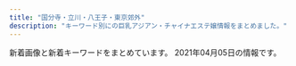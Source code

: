 ```yaml
---
title: "国分寺・立川・八王子・東京郊外"
description: "キーワード別にの巨乳アジアン・チャイナエステ嬢情報をまとめました。"
---
```


新着画像と新着キーワードをまとめています。
2021年04月05日の情報です。

<DmmAffiliateIns />
<KeywordTable
  shops={
    [
    {
        "station": "JR\u56fd\u5206\u5bfa\u99c5",
        "name": "Sweet Honey \u30b9\u30a6\u30a3\u30fc\u30c8. \u30cf\u30cb\u30fc",
        "keywords": {},
        "url": "http://sh-akasur.work/",
        "img_links": [
            "http://sh-akasur.work/templets/default/picture/staff_t.jpg",
            "http://sh-akasur.work/uploads/180620/1-1P62010154K00.png",
            "http://sh-akasur.work/templets/default/picture/interior_t.jpg",
            "http://sh-akasur.work/uploads/190228/1-1Z22Q51242136.png",
            "http://sh-akasur.work/templets/default/picture/head.jpg",
            "http://sh-akasur.work/templets/default/picture/rec1.png",
            "http://sh-akasur.work/uploads/allimg/180620/sys.png",
            "http://sh-akasur.work/uploads/210310/1-21031012560V58.jpg",
            "http://sh-akasur.work/uploads/180620/1-1P620101629244.png",
            "http://sh-akasur.work/uploads/180620/1-1P62010193X63.jpg",
            "http://sh-akasur.work/uploads/190228/1-1Z22Q51020F4.jpg",
            "http://sh-akasur.work/templets/default/picture/news.jpg"
        ]
    },
    {
        "name": "\u30d0\u30cb\u30e9",
        "url": "http://www.banira-esthe.xyz/",
        "keywords": {},
        "img_links": [
            "http://www.banira-esthe.xyz/images/images/images/news_01.jpg",
            "http://www.banira-esthe.xyz/images/staff/neinei2.jpg",
            "http://www.banira-esthe.xyz/images/staff/2/miki.jpg",
            "http://www.banira-esthe.xyz/images/top/t2.png",
            "http://www.banira-esthe.xyz/images/staff/4/yuyu2.jpg",
            "http://www.banira-esthe.xyz/images/nav/zhuyi.jpg",
            "http://www.banira-esthe.xyz/images/nav/nav-staff.jpg",
            "http://www.banira-esthe.xyz/images/index-miru_06.jpg",
            "http://www.banira-esthe.xyz/images/top/t4.jpg",
            "http://www.banira-esthe.xyz/images/s-bian.png",
            "http://www.banira-esthe.xyz/images/top/t6.jpg",
            "http://www.banira-esthe.xyz/images/index-miru_21.jpg",
            "http://www.banira-esthe.xyz/images/staff/4/2.jpg",
            "http://www.banira-esthe.xyz/images/index-miru_18.jpg",
            "http://www.banira-esthe.xyz/images/staff/4/mari.jpg",
            "http://www.banira-esthe.xyz/images/nav/nav-job.jpg",
            "http://www.banira-esthe.xyz/images/top/t3.png",
            "http://www.banira-esthe.xyz/images/sys2.jpg",
            "http://www.banira-esthe.xyz/images/staff/4/ayumi.png",
            "http://www.banira-esthe.xyz/images/staff/4/yuri.jpg",
            "http://www.banira-esthe.xyz/images/nav/nav-sys.jpg",
            "http://www.banira-esthe.xyz/images/index-miru_03.jpg",
            "http://www.banira-esthe.xyz/images/images/images/news_03.jpg"
        ],
        "station": "\u4fdd\u8c37\u99c5\u5357\u53e3"
    },
    {
        "name": "\u7652\u3005\u83ef",
        "img_links": [
            "https://yuyuka.tyo.cm/images/tit_pick.png",
            "https://yuyuka.tyo.cm/images/side_nav06.jpg",
            "https://www.est-tatsujin.jp/theme/esthe_no_tatsujin_front/banner/estbnr_s2_200x40.jpg",
            "https://yuyuka.tyo.cm/photos/sites/57/2020/12/2020121007431579.jpg",
            "https://yuyuka.tyo.cm/images/tit_link.jpg",
            "https://yuyuka.tyo.cm/images/side_nav04.jpg",
            "https://yuyuka.tyo.cm/images/room4.jpg",
            "https://yuyuka.tyo.cm/images/pic_girl01.jpg",
            "https://yuyuka.tyo.cm/images/side_nav03.jpg",
            "https://yuyuka.tyo.cm/photos/sites/57/2020/12/2020120409221187.jpg",
            "https://yuyuka.tyo.cm/images/end.png",
            "https://yuyuka.tyo.cm/images/tit_news.png",
            "https://yuyuka.tyo.cm/photos/sites/57/2020/11/2020111001430371.jpg",
            "https://yuyuka.tyo.cm/images/sp_top02.jpg",
            "https://yuyuka.tyo.cm/photos/sites/57/2020/11/2020111001430361.jpg",
            "https://yuyuka.tyo.cm/images/tel.png",
            "https://yuyuka.tyo.cm/photos/sites/57/2020/12/2020121007423822.jpg",
            "https://yuyuka.tyo.cm/images/tit_staffbox01.jpg",
            "https://yuyuka.tyo.cm/images/room3.jpg",
            "https://yuyuka.tyo.cm/images/sp_tit_pick.png",
            "https://yuyuka.tyo.cm/images/room1.jpg",
            "https://yuyuka.tyo.cm/images/side_nav05.jpg",
            "https://yuyuka.tyo.cm/images/mobile.png",
            "https://yuyuka.tyo.cm/photos/sites/57/2020/11/2020111001495920.jpg",
            "https://yuyuka.tyo.cm/images/side_nav02.jpg",
            "https://yuyuka.tyo.cm/images/side_nav01.jpg",
            "https://yuyuka.tyo.cm/images/tit_staffbox02.jpg",
            "https://yuyuka.tyo.cm/images/sp_top01.jpg",
            "https://yuyuka.tyo.cm/images/sp_tit_link.png",
            "https://yuyuka.tyo.cm/images/room2.jpg"
        ],
        "url": "https://yuyuka.tyo.cm/",
        "keywords": {
            "D": 24,
            "87": 3,
            "86": 9,
            "85": 6
        },
        "station": "JR\u6b66\u8535\u5c0f\u91d1\u4e95\u99c5\u5357\u53e3"
    },
    {
        "url": "http://sakura.abnavi.info/",
        "station": "JR\u798f\u751f\u99c5\u897f\u53e3",
        "keywords": {
            "86": 8,
            "83": 4,
            "C": 8,
            "85": 4,
            "D": 16
        },
        "img_links": [
            "http://sakura.abnavi.info/images/s_news.jpg",
            "http://sakura.abnavi.info/images/room3.jpg",
            "http://sakura.abnavi.info/images/pick.jpg",
            "http://sakura.abnavi.info/photos/sites/7/2020/11/2020110507462192.jpg",
            "http://sakura.abnavi.info/photos/sites/7/2020/05/2020052205330455.jpg",
            "http://sakura.abnavi.info/photos/sites/7/2020/05/202005220533033.jpg",
            "http://sakura.abnavi.info/images/room1.jpg",
            "http://sakura.abnavi.info/images/room2.jpg",
            "http://sakura.abnavi.info/images/s3.jpg",
            "http://sakura.abnavi.info/images/room4.jpg",
            "http://sakura.abnavi.info/images/room5.jpg",
            "http://sakura.abnavi.info/images/s1.jpg",
            "http://sakura.abnavi.info/photos/sites/7/2020/05/2020052205330384.jpg",
            "http://sakura.abnavi.info/images/s_staff.jpg",
            "http://sakura.abnavi.info/images/top.jpg",
            "http://sakura.abnavi.info/images/mobile.jpg"
        ],
        "name": "\u6d77\u306e\u30e9\u30f3\u30c9"
    },
    {
        "station": "JR\u8c4a\u7530\u99c5\u5317\u53e3",
        "name": "\u7f8e\u7409\u7409 \u3046\u308b\u308b",
        "keywords": {},
        "img_links": [],
        "url": "https://s-honey.uouono.com/"
    },
    {
        "keywords": {},
        "url": "https://www.akasuriya.org/",
        "name": "\u30a2\u30ab\u30b9\u30ea\u5c4b",
        "station": "JR\u516b\u738b\u5b50\u99c5\u5317\u53e3",
        "img_links": [
            "https://static.wixstatic.com/media/49fc95_2899b6e0ea7a4cc7b95b99f6fe67d30e~mv2_d_3801_2207_s_2.jpeg",
            "https://static.wixstatic.com/media/cda177_ff0f23b7b7ab47e5a5504bddb2fee88a~mv2_d_7040_3733_s_4_2.jpg",
            "https://static.wixstatic.com/media/49fc95_0f2106c630074f6dbce7d28fd3f5bc84~mv2_d_6000_3376_s_4_2.jpg",
            "https://static.wixstatic.com/media/49fc95_444f73c8dba945fab71a1648f25a9e58~mv2_d_6000_3376_s_4_2.jpg",
            "https://static.wixstatic.com/media/cda177_97b39967e0fb4860b7ddf1b402516741~mv2_d_5760_3840_s_4_2.jpg"
        ]
    },
    {
        "name": "\u30a8\u30c7\u30f3\u306e\u5712",
        "img_links": [
            "http://e-hoya.info/images/g0.jpg",
            "http://e-hoya.info/images/g1.jpg",
            "http://e-hoya.info/images/top.png",
            "http://e-hoya.info/images/new-tit.png",
            "http://e-hoya.info/images/acc02.jpg",
            "http://e-hoya.info/images/acc03.jpg",
            "http://e-hoya.info/images/point-card.png",
            "http://e-hoya.info/images/g4.jpg",
            "http://e-hoya.info/images/acc05.jpg",
            "http://e-hoya.info/images/sr.jpg",
            "http://e-hoya.info/images/acc01.jpg",
            "http://e-hoya.info/images/maga.png",
            "http://e-hoya.info/images/g3.jpg",
            "http://e-hoya.info/images/acc04.jpg",
            "http://e-hoya.info/images/g2.jpg"
        ],
        "url": "http://e-hoya.info/",
        "station": "\u4fdd\u8c37\u99c5\u5357\u53e3",
        "keywords": {
            "C": 12,
            "D": 1
        }
    },
    {
        "name": "Dear",
        "url": "https://dear.tyo.cm/",
        "station": "JR\u516b\u738b\u5b50\u99c5\u5317\u53e3",
        "img_links": [
            "https://dear.tyo.cm/images/member.jpg",
            "https://dear.tyo.cm/photos/sites/45/2021/03/2021031501311420.jpeg",
            "https://dear.tyo.cm/images/room1.jpg",
            "https://dear.tyo.cm/images/s_info.jpg",
            "https://dear.tyo.cm/photos/sites/45/2021/03/2021030814171875.jpeg",
            "https://dear.tyo.cm/photos/sites/45/2021/03/2021030923384449.jpeg",
            "https://dear.tyo.cm/images/room4.jpg",
            "https://dear.tyo.cm/photos/sites/45/2020/08/2020080911385321.jpeg",
            "https://dear.tyo.cm/images/bj1.jpg",
            "https://dear.tyo.cm/images/1.jpg",
            "https://dear.tyo.cm/images/link1.jpg",
            "https://dear.tyo.cm/images/s_staff.jpg",
            "https://dear.tyo.cm/images/top.jpg",
            "https://dear.tyo.cm/images/room3.jpg",
            "https://dear.tyo.cm/images/s_link.jpg",
            "https://dear.tyo.cm/photos/sites/45/2021/03/2021031514503951.jpeg",
            "https://dear.tyo.cm/images/paypay.jpg",
            "https://dear.tyo.cm/images/info2.jpg",
            "https://dear.tyo.cm/images/koko_200x40.png",
            "https://dear.tyo.cm/photos/sites/45/2021/03/2021030502351960.jpeg",
            "https://dear.tyo.cm/images/amore.jpg",
            "https://dear.tyo.cm/images/bj3.jpg",
            "https://esta-kanto.com/img/kanto/esta-200_40.jpg",
            "https://dear.tyo.cm/photos/sites/45/2021/03/2021031514284231.jpeg",
            "https://dear.tyo.cm/photos/sites/45/2021/03/2021031923414695.jpeg",
            "https://dear.tyo.cm/photos/sites/45/2021/03/2021030910283925.jpeg",
            "https://dear.tyo.cm/images/room2.jpg",
            "https://dear.tyo.cm/photos/sites/45/2021/03/2021032017410551.jpg"
        ],
        "keywords": {
            "\u5de8\u4e73": 16,
            "C": 1,
            "\u4e73": 16,
            "D": 5,
            "E": 2
        }
    },
    {
        "station": "JR\u798f\u751f\u99c5\u6771\u53e3",
        "keywords": {
            "C": 2,
            "E": 1
        },
        "name": "\u96c5",
        "url": "http://a-rlx.info",
        "img_links": [
            "http://a-rlx.info/images/acc05.jpg",
            "http://a-rlx.info/images/acc04.jpg",
            "http://a-rlx.info/images/sub_10.jpg",
            "http://a-rlx.info/gril/013b.jpg",
            "http://a-rlx.info/images/rec_08.jpg",
            "http://a-rlx.info/images/index_13.jpg",
            "http://a-rlx.info/images/r02.jpg",
            "http://a-rlx.info/images/acc01.jpg",
            "http://a-rlx.info/images/s03.jpg",
            "http://a-rlx.info/images/line.png",
            "http://a-rlx.info/gril/p03.jpg",
            "http://a-rlx.info/images/r04.jpg",
            "http://a-rlx.info/gril/09.jpg",
            "http://a-rlx.info/gril/07.jpg",
            "http://a-rlx.info/images/s01.jpg",
            "http://a-rlx.info/images/s04.jpg",
            "http://a-rlx.info/images/index_01.jpg",
            "http://a-rlx.info/images/index_07.jpg",
            "http://a-rlx.info/images/staff_08.jpg",
            "http://a-rlx.info/gril/013.jpg",
            "http://a-rlx.info/images/rec.jpg",
            "http://a-rlx.info/images/s02.jpg",
            "http://a-rlx.info/images/info_08.jpg",
            "http://a-rlx.info/images/info_01.png",
            "http://a-rlx.info/gril/013a.jpg",
            "http://a-rlx.info/images/index_02.jpg",
            "http://a-rlx.info/gril/07b.jpg",
            "http://a-rlx.info/images/r03.jpg",
            "http://a-rlx.info/images/index_12.jpg",
            "http://a-rlx.info/gril/07a.jpg",
            "http://a-rlx.info/gril/09b.jpg",
            "http://a-rlx.info/images/index_03.jpg",
            "http://a-rlx.info/gril/09a.jpg",
            "http://a-rlx.info/images/acc03.jpg",
            "http://a-rlx.info/images/index_04.jpg",
            "http://a-rlx.info/images/r01.jpg",
            "http://a-rlx.info/images/index_05.jpg",
            "http://a-rlx.info/images/sys_08.jpg",
            "http://a-rlx.info/images/index_06.jpg"
        ]
    },
    {
        "keywords": {
            "E": 2,
            "86": 10,
            "D": 4
        },
        "name": "Be",
        "station": "\u6771\u5927\u548c\u5e02\u99c5",
        "url": "http://beauty-est.tokyo/",
        "img_links": [
            "http://beauty-est.tokyo/images/cg03.jpg",
            "http://beauty-est.tokyo/images/mi.jpg",
            "http://beauty-est.tokyo/images/cg01.jpg",
            "http://beauty-est.tokyo/images/ri.jpg",
            "http://beauty-est.tokyo/images/cg05.jpg",
            "http://beauty-est.tokyo/images/cg04.jpg",
            "http://beauty-est.tokyo/images/now-printing.jpg",
            "http://beauty-est.tokyo/images/cg02.jpg"
        ]
    },
    {
        "name": "\u7652\u3057\u30d7\u30e9\u30b9",
        "station": "JR\u7acb\u5ddd\u99c5\u5317\u53e3",
        "url": "http://www.iyashiplus.iesjp.com/",
        "keywords": {
            "86": 16,
            "87": 8,
            "C": 4,
            "D": 16
        },
        "img_links": [
            "http://www.iyashiplus.iesjp.com/files/005.jpg",
            "http://www.iyashiplus.iesjp.com/files/002.jpg",
            "http://www.iyashiplus.iesjp.com/files/007.jpg",
            "http://www.iyashiplus.iesjp.com/files/006.jpg",
            "http://www.iyashiplus.iesjp.com/images/nbj3.jpg",
            "http://www.iyashiplus.iesjp.com/images/top1.jpg",
            "http://www.iyashiplus.iesjp.com/images/1.jpg",
            "http://www.iyashiplus.iesjp.com/images/s_link.jpg",
            "http://www.iyashiplus.iesjp.com/files/003.jpg",
            "http://www.iyashiplus.iesjp.com/images/s_staff.jpg",
            "http://www.iyashiplus.iesjp.com/images/nbj3_staff.jpg",
            "http://www.iyashiplus.iesjp.com/files/004.jpg",
            "http://www.iyashiplus.iesjp.com/images/top.jpg",
            "http://www.iyashiplus.iesjp.com/files/001.jpg",
            "http://www.iyashiplus.iesjp.com/images/end1.jpg",
            "http://www.iyashiplus.iesjp.com/images/s_face.jpg",
            "http://www.iyashiplus.iesjp.com/images/s_info.jpg",
            "http://www.iyashiplus.iesjp.com/images/s_pick.jpg",
            "http://www.iyashiplus.iesjp.com/images/s_news.jpg",
            "http://www.iyashiplus.iesjp.com/images/s_staff01.jpg",
            "http://www.iyashiplus.iesjp.com/images/mobile.jpg"
        ]
    },
    {
        "keywords": {
            "D": 9,
            "85": 3,
            "86": 6
        },
        "img_links": [
            "http://eilgft.xyz/uploads/210301/1-210301130340535.jpg",
            "http://eilgft.xyz/uploads/200915/1-200915123934Y4.jpg",
            "http://eilgft.xyz/static/picture/room4.jpg",
            "http://eilgft.xyz/static/picture/room3.jpg",
            "http://eilgft.xyz/uploads/210317/1-21031G6051A24.jpg",
            "http://eilgft.xyz/static/picture/top.jpg",
            "http://eilgft.xyz/static/picture/room1.jpg",
            "http://eilgft.xyz/uploads/200915/1-200915123952526.jpg",
            "http://eilgft.xyz/static/picture/room2.jpg"
        ],
        "name": "Relieve",
        "station": "JR\u56fd\u5206\u5bfa\u99c5\u5357\u53e3",
        "url": "http://eilgft.xyz/"
    },
    {
        "station": "\u56fd\u5206\u5bfa\u99c5\u5317\u53e3",
        "keywords": {},
        "url": "http://kaijun.club/",
        "img_links": [
            "http://kaijun.club/images/g0.jpg",
            "http://kaijun.club/images/g4.jpg",
            "http://kaijun.club/images/88.png",
            "http://kaijun.club/images/r6.jpg",
            "http://kaijun.club/images/tite-link.png",
            "http://kaijun.club/images/p-r.png",
            "http://kaijun.club/images/top.png",
            "http://kaijun.club/images/tit-new.png",
            "http://kaijun.club/images/n-01.png",
            "http://kaijun.club/images/mobile.png",
            "http://kaijun.club/images/g6.jpg",
            "http://kaijun.club/images/g2.jpg",
            "http://kaijun.club/images/g3.jpg",
            "http://kaijun.club/images/r2.jpg",
            "http://kaijun.club/images/tite-staff.png",
            "http://kaijun.club/images/200.png",
            "http://kaijun.club/images/n-03.png",
            "http://kaijun.club/images/tit-newface.png",
            "http://kaijun.club/images/r1.jpg",
            "http://kaijun.club/images/300.png",
            "http://kaijun.club/images/g1.jpg",
            "http://kaijun.club/images/g5.jpg",
            "http://kaijun.club/images/r3.jpg",
            "http://kaijun.club/images/r5.jpg",
            "http://kaijun.club/images/pickup.png"
        ],
        "name": "\u7e01"
    },
    {
        "keywords": {
            "86": 2,
            "E": 1,
            "D": 5,
            "87": 1,
            "85": 3
        },
        "station": "JR\u516b\u738b\u5b50\u99c5\u5357\u53e3",
        "name": "\u3072\u307e\u308f\u308a",
        "img_links": [
            "https://himawari.tyo.cm/images/link_nav02.jpg",
            "https://himawari.tyo.cm/photos/sites/47/2021/02/2021021607515371.jpg",
            "https://himawari.tyo.cm/photos/sites/47/2020/10/2020100208175477.jpg",
            "https://himawari.tyo.cm/images/side_link.jpg",
            "https://himawari.tyo.cm/images/link_nav06.jpg",
            "https://himawari.tyo.cm/images/info1.jpg",
            "https://himawari.tyo.cm/images/side_mobile.jpg",
            "https://himawari.tyo.cm/images/info3.jpg",
            "https://himawari.tyo.cm/images/link_nav01.jpg",
            "https://himawari.tyo.cm/photos/sites/47/2020/10/2020100603052948.jpg",
            "https://himawari.tyo.cm/images/link_nav05.jpg",
            "https://himawari.tyo.cm/images/link_nav04.jpg",
            "https://himawari.tyo.cm/photos/sites/47/2020/10/202010020817559.jpg",
            "https://himawari.tyo.cm/images/top_slider01.jpg",
            "https://himawari.tyo.cm/photos/sites/47/2020/10/202010020817547.jpg",
            "https://himawari.tyo.cm/images/top_slider02.jpg",
            "https://himawari.tyo.cm/photos/sites/47/2020/10/2020100208175541.jpg",
            "https://himawari.tyo.cm/images/side_tel.jpg",
            "https://himawari.tyo.cm/photos/sites/47/2020/10/2020100208175350.jpg",
            "https://himawari.tyo.cm/images/top.png",
            "https://himawari.tyo.cm/images/link_nav07.jpg",
            "https://himawari.tyo.cm/images/sp_top.jpg",
            "https://himawari.tyo.cm/photos/sites/47/2020/10/2020100208175534.jpg",
            "https://himawari.tyo.cm/images/link_nav03.jpg",
            "https://himawari.tyo.cm/images/info2.jpg",
            "https://himawari.tyo.cm/images/ico01.png"
        ],
        "url": "https://himawari.tyo.cm/"
    },
    {
        "station": "JR\u56fd\u5206\u5bfa\u99c5\u5357\u53e3",
        "keywords": {
            "90": 3,
            "D": 9,
            "89": 6
        },
        "img_links": [
            "http://www.relax-aster.com/css/staff/staff0001-b.jpg",
            "http://www.relax-aster.com/css/tel01.png",
            "http://www.relax-aster.com/css/nav/nav-004.jpg",
            "http://www.relax-aster.com/css/staff/staff08.jpg",
            "http://www.relax-aster.com/css/staff/staff007-b.jpg",
            "http://www.relax-aster.com/css/nav/nav-001.jpg",
            "http://www.relax-aster.com/css/staff/staff0007.jpg",
            "http://www.relax-aster.com/css/staff/staff0001-a.jpg",
            "http://www.relax-aster.com/css/staff/staff005-a.jpg",
            "http://www.relax-aster.com/css/staff/staff11-a.jpg",
            "http://www.relax-aster.com/css/staff/staff10.jpg",
            "http://www.relax-aster.com/css/staff/staff09-a.jpg",
            "http://www.relax-aster.com/css/staff/staff08-a.jpg",
            "http://www.relax-aster.com/css/staff/staff10-a.jpg",
            "http://www.relax-aster.com/css/nav/nav-005.jpg",
            "http://www.relax-aster.com/css/nav/nav-003.jpg",
            "http://www.relax-aster.com/css/osusume09.jpg",
            "http://www.relax-aster.com/css/baner06.jpg",
            "http://www.relax-aster.com/css/staff/staff06-a.jpg",
            "http://www.relax-aster.com/css/staff/staff007-a.jpg",
            "http://www.relax-aster.com/css/staff/staff006.jpg",
            "http://www.relax-aster.com/css/staff/staff003.jpg",
            "http://www.relax-aster.com/css/staff/staff09.jpg",
            "http://www.relax-aster.com/css/nav/nav-002.jpg",
            "http://www.relax-aster.com/css/nav/nav-006.jpg",
            "http://www.relax-aster.com/css/staff/staff011.jpg",
            "http://www.relax-aster.com/css/top-left003.jpg",
            "http://www.relax-aster.com/css/staff/staff00001.jpg",
            "http://www.relax-aster.com/css/staff/staff003-a.jpg",
            "http://www.relax-aster.com/css/staff/staff005.jpg"
        ],
        "name": "\u30a2\u30b9\u30bf\u30fc",
        "url": "http://www.relax-aster.com/"
    },
    {
        "station": "\u82b1\u5c0f\u91d1\u4e95\u99c5\u5317\u53e3",
        "keywords": {},
        "url": "http://www.flove.link/",
        "name": "\u5922",
        "img_links": [
            "http://www.flove.link/img/sakura2.jpg",
            "http://www.flove.link/images/mobile.jpg",
            "http://www.flove.link/images/news.jpg",
            "http://www.flove.link/images/int1.png",
            "http://www.flove.link/img/yumi1.jpg",
            "http://www.flove.link/images/2.jpg",
            "http://www.flove.link/images/staff_t.jpg",
            "http://www.flove.link/images/9.jpg",
            "http://www.flove.link/images/info.png",
            "http://www.flove.link/img/sakura1.jpg",
            "http://www.flove.link/img/ena1.jpg",
            "http://www.flove.link/img/sakura4.jpg",
            "http://www.flove.link/images/3.jpg",
            "http://www.flove.link/images/int2.png",
            "http://www.flove.link/images/sys1.png",
            "http://www.flove.link/img/sakura3.jpg",
            "http://www.flove.link/img/ena2.jpg",
            "http://www.flove.link/images/s1.png",
            "http://www.flove.link/images/tel.jpg",
            "http://www.flove.link/images/interior_t.jpg",
            "http://www.flove.link/img/rina1.jpg",
            "http://www.flove.link/images/head.jpg",
            "http://www.flove.link/images/sys2.png",
            "http://www.flove.link/images/1.jpg"
        ]
    },
    {
        "station": "JR\u56fd\u5206\u5bfa\u99c5\u5317\u53e3",
        "url": "https://ca-girl.com/",
        "keywords": {},
        "img_links": [],
        "name": "Cawaii Girl\uff5e\u304b\u308f\u3044\u3044\u30ac\u30fc\u30eb\uff5e"
    },
    {
        "name": "Sweet love",
        "url": "https://sweet-love.xyz.mn/",
        "keywords": {},
        "img_links": [],
        "station": "\u6e05\u702c\u99c5\u5317\u53e3"
    },
    {
        "keywords": {
            "E": 1,
            "D": 1
        },
        "url": "http://www.kunitachi-mai.info/",
        "img_links": [
            "http://www.kunitachi-mai.info/gals/emi1.jpg",
            "http://www.kunitachi-mai.info/images/img2.jpg",
            "http://www.kunitachi-mai.info/gals/risa1.jpg",
            "http://www.kunitachi-mai.info/images/img3.jpg",
            "http://www.kunitachi-mai.info/gals/morika1.jpg",
            "http://www.kunitachi-mai.info/gals/yuyu1.jpg",
            "http://www.kunitachi-mai.info/gals/aya1.jpg",
            "http://www.kunitachi-mai.info/gals/rina1.jpg",
            "http://www.kunitachi-mai.info/gals/riri1.jpg",
            "http://www.kunitachi-mai.info/i/images/top.jpg",
            "http://www.kunitachi-mai.info/images/qr.jpg",
            "http://www.kunitachi-mai.info/gals/miho1.jpg",
            "http://www.kunitachi-mai.info/gals/mina1.jpg",
            "http://www.kunitachi-mai.info/images/kp01.jpg",
            "http://www.kunitachi-mai.info/gals/mirai1.jpg",
            "http://www.kunitachi-mai.info/gals/hitomi1.jpg",
            "http://www.kunitachi-mai.info/images/img1.jpg",
            "http://www.kunitachi-mai.info/gals/yuri1.jpg",
            "http://www.kunitachi-mai.info/images/img4.jpg",
            "http://www.kunitachi-mai.info/gals/sora1.jpg"
        ],
        "station": "JR\u56fd\u7acb\u99c5\u5357\u53e3",
        "name": "\u821e"
    },
    {
        "url": "http://www.hibari.link/",
        "name": "\u6c34\u306e\u7e01",
        "img_links": [
            "http://www.hibari.link/images/tite-staff.png",
            "http://www.hibari.link/images/1.jpg",
            "http://www.hibari.link/images/room7.jpg",
            "http://www.hibari.link/images/right_bottom.png",
            "http://www.hibari.link/images/g0.jpg",
            "http://www.hibari.link/images/room2.jpg",
            "http://www.hibari.link/images/room4.jpg",
            "http://www.hibari.link/images/girl_top.png",
            "http://www.hibari.link/images/room1.jpg",
            "http://www.hibari.link/images/pagetop.png",
            "http://www.hibari.link/images/g7.jpg",
            "http://www.hibari.link/images/grande.jpg",
            "http://www.hibari.link/images/mail.png",
            "http://www.hibari.link/images/right_top.png",
            "http://www.hibari.link/images/yuli.jpg",
            "http://www.hibari.link/images/s-tu2.png",
            "http://www.hibari.link/images/news_bottom.jpg",
            "http://www.hibari.link/images/g07.jpg",
            "http://www.hibari.link/images/yumi.jpg",
            "http://www.hibari.link/images/tite-link.png",
            "http://www.hibari.link/images/girl_03.png",
            "http://www.hibari.link/images/girl_01.png",
            "http://www.hibari.link/images/yuyu.jpg",
            "http://www.hibari.link/images/nei_01.png",
            "http://www.hibari.link/images/news_top.jpg",
            "http://www.hibari.link/images/tite-magazine.png",
            "http://www.hibari.link/images/girlx_top.png",
            "http://www.hibari.link/images/g2.jpg",
            "http://www.hibari.link/images/s-tu1.png",
            "http://www.hibari.link/images/g1.jpg",
            "http://www.hibari.link/images/nei_03.png"
        ],
        "keywords": {},
        "station": "\u3072\u3070\u308a\u30f6\u4e18\u99c5\u5357\u53e3"
    },
    {
        "keywords": {
            "C": 8
        },
        "url": "http://e-hachiouji.com/",
        "station": "JR\u516b\u738b\u5b50\u99c5\u5317\u53e3",
        "img_links": [
            "http://e-hachiouji.com/images/ringo.jpg",
            "http://e-hachiouji.com/images/g10.jpg",
            "http://e-hachiouji.com/images/banna3.jpg",
            "http://e-hachiouji.com/images/g7.jpg",
            "http://e-hachiouji.com/images/banna2.jpg",
            "http://e-hachiouji.com/images/nana3.jpg",
            "http://e-hachiouji.com/images/top1.jpg",
            "http://e-hachiouji.com/images/banna1.jpg",
            "http://e-hachiouji.com/images/index-staff.png",
            "http://e-hachiouji.com/images/g5.jpg",
            "http://e-hachiouji.com/images/g9.jpg",
            "http://e-hachiouji.com/images/g3.jpg",
            "http://e-hachiouji.com/images/g4.jpg",
            "http://e-hachiouji.com/images/g6.jpg",
            "http://e-hachiouji.com/images/g2.jpg",
            "http://e-hachiouji.com/images/mobel.jpg",
            "http://e-hachiouji.com/images/g8.jpg"
        ],
        "name": "\u7d2b\u967d\u82b1"
    },
    {
        "keywords": {},
        "url": "http://lovehoney.estx.net/",
        "name": "Love Honey \uff5e\u30e9\u30d6\u30cf\u30cb\u30fc\uff5e",
        "img_links": [
            "http://lovehoney.estx.net/staff/2/1.jpg",
            "http://lovehoney.estx.net/images/index_08.jpg",
            "http://lovehoney.estx.net/images/index_09.jpg",
            "http://lovehoney.estx.net/images/index_05.jpg",
            "http://lovehoney.estx.net/images/index_17.jpg",
            "http://lovehoney.estx.net/images/staff_10.jpg",
            "http://lovehoney.estx.net/images/3.jpg",
            "http://lovehoney.estx.net/images/index_13.jpg",
            "http://lovehoney.estx.net/staff/4/1.jpg",
            "http://lovehoney.estx.net/images/index_02.jpg",
            "http://lovehoney.estx.net/images/index_10.jpg",
            "http://lovehoney.estx.net/images/4.jpg",
            "http://lovehoney.estx.net/staff/3/1.jpg",
            "http://lovehoney.estx.net/images/1.jpg",
            "http://lovehoney.estx.net/images/index_04.jpg",
            "http://lovehoney.estx.net/staff/1/1.jpg",
            "http://lovehoney.estx.net/images/index_14.jpg",
            "http://lovehoney.estx.net/images/index_12.jpg",
            "http://lovehoney.estx.net/images/2.jpg",
            "http://lovehoney.estx.net/images/index_06.jpg",
            "http://lovehoney.estx.net/images/index_07.jpg",
            "http://lovehoney.estx.net/images/index2_12.jpg"
        ],
        "station": "JR\u56fd\u5206\u5bfa\u99c5\u5357\u53e3"
    },
    {
        "name": "\u697d\u7652",
        "keywords": {},
        "station": "JR\u516b\u738b\u5b50\u99c5\u5317\u53e3",
        "img_links": [
            "http://hi-msg.com/rakuyu/img/p-0.png",
            "http://hi-msg.com/rakuyu/img/botton.jpg",
            "http://hi-msg.com/rakuyu/img/p-10.png",
            "http://hi-msg.com/rakuyu/img/p-2.png",
            "http://hi-msg.com/rakuyu/img/p-9.png",
            "http://hi-msg.com/rakuyu/img/p-1.png",
            "http://hi-msg.com/rakuyu/img/tel.jpg",
            "http://hi-msg.com/rakuyu/img/s2.png",
            "http://hi-msg.com/rakuyu/img/p-3.png",
            "http://hi-msg.com/rakuyu/img/p-11.png",
            "http://hi-msg.com/rakuyu/img/s0.png",
            "http://hi-msg.com/rakuyu/img/p-12.png"
        ],
        "url": "http://hi-msg.com/rakuyu/"
    },
    {
        "img_links": [],
        "name": "Yulala\uff5e\u3086\u3089\u3089\uff5e",
        "keywords": {},
        "url": "https://hoya.aoaoeo.com/",
        "station": "\u4fdd\u8c37\u99c5\u5357\u53e3"
    },
    {
        "station": "\u82b1\u5c0f\u91d1\u4e95\u99c5\u5357\u53e3",
        "name": "\u6708\u9999\u7f8e\u4eba",
        "img_links": [
            "http://gekkabijin.tyo.cm/photos/sites/63/2021/02/2021021912255384.jpg",
            "http://gekkabijin.tyo.cm/images/bj3.jpg",
            "http://gekkabijin.tyo.cm/images/top.png",
            "http://gekkabijin.tyo.cm/photos/sites/63/2021/03/2021030414191781.jpg",
            "http://gekkabijin.tyo.cm/photos/sites/63/2021/02/2021021912264898.jpg",
            "http://gekkabijin.tyo.cm/images/info2.jpg",
            "http://gekkabijin.tyo.cm/images/s_infomation.jpg",
            "http://gekkabijin.tyo.cm/photos/sites/63/2021/02/2021021912415595.jpg",
            "http://gekkabijin.tyo.cm/images/info3.jpg",
            "http://gekkabijin.tyo.cm/images/s_pick.jpg",
            "http://gekkabijin.tyo.cm/photos/sites/63/2021/02/2021021912252864.jpg",
            "http://gekkabijin.tyo.cm/photos/sites/63/2021/02/2021021912261426.jpg",
            "http://gekkabijin.tyo.cm/images/mobile.jpg",
            "http://gekkabijin.tyo.cm/images/s_staff.png",
            "http://gekkabijin.tyo.cm/images/s_service.jpg",
            "http://gekkabijin.tyo.cm/images/s_link.png",
            "http://gekkabijin.tyo.cm/images/bj1.jpg",
            "http://gekkabijin.tyo.cm/images/info1.jpg"
        ],
        "keywords": {
            "85": 1,
            "C": 11,
            "87": 2,
            "86": 2,
            "D": 5
        },
        "url": "http://gekkabijin.tyo.cm/"
    },
    {
        "station": "JR\u7acb\u5ddd\u99c5\u5357\u53e3",
        "url": "http://lucky-day.jpn.vin/",
        "name": "Lucky Day",
        "img_links": [
            "http://lucky-day.jpn.vin/images/tite-staff.png",
            "http://lucky-day.jpn.vin/photos/sites/70/2020/11/2020112316215988.jpg",
            "http://lucky-day.jpn.vin/images/tit-new.png",
            "http://lucky-day.jpn.vin/images/r04.jpg",
            "http://lucky-day.jpn.vin/photos/sites/70/2020/10/2020102716195949.jpg",
            "http://lucky-day.jpn.vin/images/r02.jpg",
            "http://lucky-day.jpn.vin/images/acc2.jpg",
            "http://lucky-day.jpn.vin/images/r01.jpg",
            "http://lucky-day.jpn.vin/images/tit-gat.png",
            "http://lucky-day.jpn.vin/photos/sites/70/2020/11/2020112516280331.jpg",
            "http://lucky-day.jpn.vin/photos/sites/70/2020/11/2020110217103786.jpg",
            "http://lucky-day.jpn.vin/photos/sites/70/2021/03/2021032613004961.jpg",
            "http://lucky-day.jpn.vin/photos/sites/70/2021/03/2021032818000221.jpg",
            "http://lucky-day.jpn.vin/images/r03.jpg",
            "http://lucky-day.jpn.vin/images/acc1.jpg",
            "http://lucky-day.jpn.vin/images/tit-pick.png",
            "http://lucky-day.jpn.vin/photos/sites/70/2020/11/2020112213351418.jpg",
            "http://lucky-day.jpn.vin/images/acc3.jpg",
            "http://lucky-day.jpn.vin/photos/sites/70/2021/02/2021021717523936.jpg",
            "http://lucky-day.jpn.vin/photos/sites/70/2020/10/2020102813214196.jpg",
            "http://lucky-day.jpn.vin/photos/sites/70/2020/12/2020122415521749.jpg",
            "http://lucky-day.jpn.vin/photos/sites/70/2021/04/2021040216081393.jpg",
            "http://lucky-day.jpn.vin/photos/sites/70/2020/07/2020073005191860.jpg",
            "http://lucky-day.jpn.vin/photos/sites/70/2021/04/2021040516140276.jpg",
            "http://lucky-day.jpn.vin/images/infor.png",
            "http://lucky-day.jpn.vin/images/acc4.jpg",
            "http://lucky-day.jpn.vin/images/top.png",
            "http://lucky-day.jpn.vin/photos/sites/70/2021/02/2021022412332831.jpg",
            "http://lucky-day.jpn.vin/images/tit-infor.png"
        ],
        "keywords": {
            "86": 50,
            "85": 60,
            "E": 20,
            "87": 30,
            "C": 16,
            "D": 120
        }
    },
    {
        "keywords": {},
        "station": "\u4e45\u7c73\u5ddd\u99c5\u5357\u53e3",
        "url": "http://bijin.estms.info/",
        "img_links": [
            "http://bijin.estms.info/up/uploads/202002032232405330A00F-9036-47F6-9444-FEF00ACC443C.jpeg",
            "http://bijin.estms.info/up/uploads/20190424151005haru.jpg",
            "http://bijin.estms.info/up/uploads/20190310191122emi.jpg",
            "http://bijin.estms.info/up/uploads/20190611075507image.jpeg",
            "http://bijin.estms.info/images/r4.jpg",
            "http://bijin.estms.info/up/uploads/20200406213536yuna.jpg",
            "http://bijin.estms.info/up/uploads/20210304174253yum.jpg",
            "http://bijin.estms.info/images/tel.png",
            "http://bijin.estms.info/up/uploads/20201005203352thumbnail_IMG_6687.jpg",
            "http://bijin.estms.info/up/uploads/201910150727064AEE5CC2-79ED-4E66-9DE0-B5C435D880C2.jpeg",
            "http://bijin.estms.info/up/uploads/20190430121942RCKF3078.jpg",
            "http://bijin.estms.info/up/uploads/20200406213527yuna1.jpg",
            "http://bijin.estms.info/up/uploads/20200819222125miko.jpg",
            "http://bijin.estms.info/up/uploads/202001210012472FD8035D-E181-4CC8-91C9-411154468BE0.jpeg",
            "http://bijin.estms.info/up/uploads/20200903200139IMG_6628.jpg",
            "http://bijin.estms.info/up/uploads/201910170721068B044B14-FAA2-4575-B987-3D0C526278FB.jpeg",
            "http://bijin.estms.info/up/uploads/2019110620470700D464B9-FADE-417C-B2D3-ADCCA8F79F09.jpeg",
            "http://bijin.estms.info/up/newsimg/20210217123132MYXJ_20210209211243608_fast_mh1613462872557.jpg",
            "http://bijin.estms.info/up/newsimg/20201128150654mmexport1606540655903.jpg",
            "http://bijin.estms.info/images/t2.jpg",
            "http://bijin.estms.info/up/uploads/20210127185116sara2.jpg",
            "http://bijin.estms.info/up/uploads/20201217003849rr.jpg",
            "http://bijin.estms.info/up/uploads/20191002121121328B75FF-E54B-4F1A-999B-05804A859FE6.jpeg",
            "http://bijin.estms.info/up/newsimg/20201016160747mmexport1602828878412_mr1602829328944_mh1602831616134.jpg",
            "http://bijin.estms.info/up/uploads/2019121319191596C90C3E-6F98-4408-8DB6-F1278D52BEF8.jpeg",
            "http://bijin.estms.info/up/uploads/20200406213457ai.jpg",
            "http://bijin.estms.info/up/uploads/20200121001247FF252499-7BDC-480E-BC20-F0D33285CC2B.jpeg",
            "http://bijin.estms.info/up/uploads/20200406213506raki.jpg",
            "http://bijin.estms.info/up/uploads/20200406213449ai1.jpg",
            "http://bijin.estms.info/up/uploads/20210304174315yy1.jpg",
            "http://bijin.estms.info/up/newsimg/20200903153747mmexport1599113750950.jpg",
            "http://bijin.estms.info/up/uploads/20201016170513h.jpg",
            "http://bijin.estms.info/up/uploads/202002032232405E8F4BDF-8802-4EBC-A1EF-AD51378519E7.jpeg",
            "http://bijin.estms.info/up/uploads/201911180721076EB6EE65-B4D3-49CC-B10D-FFCADDD8F51D.jpeg",
            "http://bijin.estms.info/up/uploads/20210304174301ym.jpg",
            "http://bijin.estms.info/up/newsimg/20201005203657thumbnail_IMG_6687.jpg",
            "http://bijin.estms.info/up/uploads/20210304135705r4.jpg",
            "http://bijin.estms.info/up/uploads/20190424151005har.jpg",
            "http://bijin.estms.info/up/newsimg/20201219120625mmexport1608274227813_mr1608275553768.jpg",
            "http://bijin.estms.info/up/newsimg/20210331004107mi.jpg",
            "http://bijin.estms.info/images/r3.jpg",
            "http://bijin.estms.info/up/uploads/20190829230957hani.jpg",
            "http://bijin.estms.info/up/uploads/20191017072128216A9A55-5AC4-4940-835D-FB551634C6E6.jpeg",
            "http://bijin.estms.info/up/uploads/20190611075455image.jpeg",
            "http://bijin.estms.info/up/uploads/2020011123332722.jpg",
            "http://bijin.estms.info/images/r1.jpg",
            "http://bijin.estms.info/up/newsimg/20200903153922mmexport1599101488007_mr1599101863202.jpg",
            "http://bijin.estms.info/up/uploads/20210127185116sara.jpg",
            "http://bijin.estms.info/up/uploads/20200819222125mik.jpg",
            "http://bijin.estms.info/up/uploads/2020011707213997E7D3ED-E846-45D2-BE23-3A9EA27C99E5.jpeg",
            "http://bijin.estms.info/images/top_pickup.png",
            "http://bijin.estms.info/up/uploads/20201220222426y.jpg",
            "http://bijin.estms.info/up/uploads/20191118072033DC193570-75FC-4101-8931-9917C4584482.jpeg",
            "http://bijin.estms.info/up/uploads/20190626204244naa.jpg",
            "http://bijin.estms.info/up/uploads/20190310191122emi1.jpg",
            "http://bijin.estms.info/up/uploads/20210304135705r3.jpg",
            "http://bijin.estms.info/images/r2.jpg",
            "http://bijin.estms.info/up/uploads/201912021030562C17E879-4CFB-416F-A8C4-2951B0F2205B.jpeg",
            "http://bijin.estms.info/up/uploads/20190831100054image.jpeg",
            "http://bijin.estms.info/up/uploads/20200712231007yuri.jpg",
            "http://bijin.estms.info/up/uploads/2020113007261912.jpg",
            "http://bijin.estms.info/up/uploads/20201005203401thumbnail_IMG_6686.jpg",
            "http://bijin.estms.info/up/uploads/20191014225239rina.jpg",
            "http://bijin.estms.info/up/uploads/20190512145422ai.jpg",
            "http://bijin.estms.info/up/uploads/2020012010213518DC6BF5-40C1-4A5F-88A9-48EFDA79AC27.jpeg",
            "http://bijin.estms.info/up/uploads/20200117072212A6B1AABA-580A-476E-9289-473C6EBAEAEA.jpeg",
            "http://bijin.estms.info/up/uploads/20190602230156image.jpeg",
            "http://bijin.estms.info/up/uploads/20191028175611nene.jpg",
            "http://bijin.estms.info/up/uploads/20210218144912ai.jpg",
            "http://bijin.estms.info/up/uploads/20190430125157XTFS2133.jpg",
            "http://bijin.estms.info/up/newsimg/20200828113003m23.jpg",
            "http://bijin.estms.info/up/uploads/20180107000626image.jpeg",
            "http://bijin.estms.info/up/uploads/20190626204244naaa.jpg",
            "http://bijin.estms.info/up/uploads/201912132254460EDB9A1F-C26F-42D3-9D9F-4859D6ACF118.jpeg",
            "http://bijin.estms.info/up/newsimg/20201130213044yum.jpg",
            "http://bijin.estms.info/up/uploads/201911051624233BB9B4A5-25B8-4ACA-A6C4-B819FAC4075C.jpeg",
            "http://bijin.estms.info/up/uploads/20190824212918LJJT6902.jpg",
            "http://bijin.estms.info/up/uploads/202001201021517F471254-F426-4D22-8198-E0392BEB2618.jpeg",
            "http://bijin.estms.info/up/uploads/20191106204707A3EB6328-3B05-4BE7-8E96-27A1C6F46231.jpeg",
            "http://bijin.estms.info/up/uploads/20200730001205eri.jpg",
            "http://bijin.estms.info/up/uploads/2020011123383520181216000901sor.jpg",
            "http://bijin.estms.info/up/uploads/20191213191915E4816BC5-8C62-407B-A6ED-C87D0F0F46EC.jpeg",
            "http://bijin.estms.info/up/newsimg/20210303031951mmexport1614662969615_mr1614705824817_mh1614708399542.jpg",
            "http://bijin.estms.info/up/uploads/202005180731156A797D2C-B69E-4345-B776-BA05CAB5E487.jpeg",
            "http://bijin.estms.info/up/uploads/20210304174335yy.jpg",
            "http://bijin.estms.info/up/uploads/20191002121102E9E57D38-E21B-4027-92DB-F139042F686A.jpeg",
            "http://bijin.estms.info/up/uploads/20190602230214image.jpeg",
            "http://bijin.estms.info/up/uploads/20201008173803y.jpg",
            "http://bijin.estms.info/up/uploads/20210331004055mi.jpg",
            "http://bijin.estms.info/up/uploads/20201220222426yu.jpg",
            "http://bijin.estms.info/up/newsimg/20201215212952B612Kaji_20201203_130112_040_mh1606968582446.jpg",
            "http://bijin.estms.info/up/uploads/20190824212918DWZR9680.jpg",
            "http://bijin.estms.info/up/uploads/20191015072706274D8AA4-F27F-41E1-B40F-28CEEDCC8339.jpeg",
            "http://bijin.estms.info/up/uploads/20191213191915F8D7E171-6B72-4E9D-BAE6-95764C2481B9.jpeg",
            "http://bijin.estms.info/up/uploads/20191118072051423B39CB-95FB-4F88-B6F9-237745081B01.jpeg",
            "http://bijin.estms.info/up/uploads/20201008173812y1.jpg",
            "http://bijin.estms.info/up/uploads/2020113007261911.jpg",
            "http://bijin.estms.info/up/uploads/20201217003900rr1.jpg"
        ],
        "name": "\u30d4\u30f3\u30af\u30ac\u30fc\u30eb"
    },
    {
        "keywords": {},
        "name": "\u7dd1\u5065\u5eb7\u9928",
        "url": "http://midori.este88.com/",
        "station": "\u6771\u4e45\u7559\u7c73\u99c5\u5317\u53e3",
        "img_links": [
            "http://midori.este88.com/images/nanami1.jpg",
            "http://midori.este88.com/images/news.jpg",
            "http://midori.este88.com/images/emi1.jpg",
            "http://midori.este88.com/images/riri1.jpg",
            "http://midori.este88.com/images/pick.jpg",
            "http://midori.este88.com/i/120/mina1.jpg",
            "http://midori.este88.com/images/info.jpg",
            "http://midori.este88.com/images/mobile1.jpg",
            "http://midori.este88.com/images/aya1.jpg",
            "http://midori.este88.com/images/s-recriut.jpg",
            "http://midori.este88.com/images/mina1.jpg",
            "http://midori.este88.com/images/yumi1.jpg",
            "http://midori.este88.com/images/s-staff.jpg",
            "http://midori.este88.com/images/mobile.jpg",
            "http://midori.este88.com/images/mari1.jpg"
        ]
    },
    {
        "url": "http://aroma-treat.com/",
        "station": "JR\u7fbd\u6751\u99c5\u6771\u53e3",
        "name": "\u30cf\u30ef\u30a4\u7652\u3057",
        "keywords": {
            "C": 9
        },
        "img_links": [
            "http://aroma-treat.com/img/mobile.png",
            "http://aroma-treat.com/pic/head.png",
            "http://aroma-treat.com/pic/topimg1.jpg",
            "http://aroma-treat.com/pic/topimg2.jpg",
            "http://aroma-treat.com/i/files/homeimg.jpg",
            "http://aroma-treat.com/img/promise.png",
            "http://aroma-treat.com/img/ttl_staff.png"
        ]
    },
    {
        "station": "\u4eac\u738b\u516b\u738b\u5b50\u99c5",
        "name": "\u5922\u767e\u5408",
        "img_links": [
            "http://yume-yuri.info/images/g3.jpg",
            "http://yume-yuri.info/images/g1.jpg",
            "http://yume-yuri.info/images/mobile.jpg",
            "http://yume-yuri.info/images/r2.jpg",
            "http://yume-yuri.info/images/yuki.jpg",
            "http://yume-yuri.info/images/r4.jpg",
            "http://yume-yuri.info/images/momo.jpg",
            "http://yume-yuri.info/images/baner1.jpg",
            "http://yume-yuri.info/images/r3.jpg",
            "http://yume-yuri.info/images/r6.jpg",
            "http://yume-yuri.info/images/g5.jpg",
            "http://yume-yuri.info/images/g2.jpg",
            "http://yume-yuri.info/images/r1.jpg",
            "http://yume-yuri.info/images/g4.jpg",
            "http://yume-yuri.info/images/r5.jpg",
            "http://yume-yuri.info/images/baner2.jpg"
        ],
        "url": "http://yume-yuri.info/",
        "keywords": {}
    },
    {
        "name": "\u610f",
        "url": "http://akishima.xyz/",
        "img_links": [
            "http://akishima.xyz/images/bottom_03.png",
            "http://akishima.xyz/images/mobile.png",
            "http://akishima.xyz/images/bottom_04.png",
            "http://akishima.xyz/images/g7.jpg",
            "http://akishima.xyz/images/bottom_02.png",
            "http://akishima.xyz/images/bottom_06.png",
            "http://akishima.xyz/images/g1.jpg",
            "http://akishima.xyz/images/bottom_7.png",
            "http://akishima.xyz/images/g3.jpg",
            "http://akishima.xyz/images/bottom_05.png",
            "http://akishima.xyz/images/newface.png",
            "http://akishima.xyz/images/top.png",
            "http://akishima.xyz/images/bottom_01.png",
            "http://akishima.xyz/images/g2.jpg",
            "http://akishima.xyz/images/g5.jpg"
        ],
        "keywords": {},
        "station": "JR\u662d\u5cf6\u99c5\u5357\u53e3"
    },
    {
        "station": "JR\u897f\u516b\u738b\u5b50\u99c5\u5317\u53e3",
        "url": "http://www.kyun.work/",
        "img_links": [
            "http://www.kyun.work/images/icon_ranking_02.png",
            "http://www.kyun.work/staff/hime1.jpg",
            "http://www.kyun.work/images/head_therapist.jpg",
            "http://www.kyun.work/images/icon_ranking_03.png",
            "http://www.kyun.work/images/recruit/sp_mainvisual.jpg",
            "http://www.kyun.work/images/recruit/nagare_01.jpg",
            "http://www.kyun.work/images/head_interior.jpg",
            "http://www.kyun.work/staff/hime2.jpg",
            "http://www.kyun.work/images/recruit/point_06.png",
            "http://www.kyun.work/images/recruit/nagare_07.png",
            "http://www.kyun.work/images/recruit/message_03.png",
            "http://www.kyun.work/images/icon_ranking_01.png",
            "http://www.kyun.work/images/trigger.jpg",
            "http://www.kyun.work/images/icon_new.png",
            "http://www.kyun.work/images/mainvisual_01.jpg",
            "http://www.kyun.work/staff/mika1.jpg",
            "http://www.kyun.work/staff/moe1.jpg",
            "http://www.kyun.work/images/sw_tel.png",
            "http://www.kyun.work/images/recruit/point_03.png",
            "http://www.kyun.work/images/mainvisual_01_s.jpg",
            "http://www.kyun.work/images/no_image.jpg",
            "http://www.kyun.work/images/mainvisual_02_s.jpg",
            "http://www.kyun.work/images/recruit/point_07.png",
            "http://www.kyun.work/images/sw_home.png",
            "http://www.kyun.work/images/recruit/nagare_02.jpg",
            "http://www.kyun.work/images/recruit/req_03.jpg",
            "http://www.kyun.work/images/icon_ranking_04.png",
            "http://www.kyun.work/images/recruit/nagare_05.png",
            "http://www.kyun.work/images/recruit/point_04.png",
            "http://www.kyun.work/images/recruit/nagare_03.jpg",
            "http://www.kyun.work/images/recruit/nagare_06.png",
            "http://www.kyun.work/images/recruit/point_05.png",
            "http://www.kyun.work/images/recruit/point_08.png",
            "http://www.kyun.work/staff/sakura1.jpg",
            "http://www.kyun.work/images/recruit/point_09.png",
            "http://www.kyun.work/images/mainvisual_02.jpg"
        ],
        "name": "\u30ad\u30e5\u30f3",
        "keywords": {
            "D": 2,
            "E": 4
        }
    },
    {
        "station": "\u7530\u7121\u99c5\u5317\u53e3",
        "url": "http://www.china-massage.work/",
        "img_links": [
            "http://www.china-massage.work/images/5.jpg",
            "http://www.china-massage.work/sp/images/int1.png",
            "http://www.china-massage.work/images/1.jpg",
            "http://www.china-massage.work/sp/images/sisu4.jpg",
            "http://www.china-massage.work/sp/menu/staff.jpg",
            "http://www.china-massage.work/sp/images/int2.png",
            "http://www.china-massage.work/images/news.jpg",
            "http://www.china-massage.work/images/b1.jpg",
            "http://www.china-massage.work/images/b2.jpg",
            "http://www.china-massage.work/sp/images/footer.png",
            "http://www.china-massage.work/images/sm.jpg",
            "http://www.china-massage.work/sp/staff/yuki.jpg",
            "http://www.china-massage.work/img/riri1.jpg",
            "http://www.china-massage.work/sp/images/tel.jpg",
            "http://www.china-massage.work/images/tel.jpg",
            "http://www.china-massage.work/sp/images/head.jpg",
            "http://www.china-massage.work/images/rec1.png",
            "http://www.china-massage.work/sp/images/sisu3.jpg",
            "http://www.china-massage.work/sp/images/news.jpg",
            "http://www.china-massage.work/sp/images/rec2.jpg",
            "http://www.china-massage.work/staff/riri.jpg",
            "http://www.china-massage.work/sp/staff/riri.jpg",
            "http://www.china-massage.work/img/mina1.jpg",
            "http://www.china-massage.work/images/tg.jpg",
            "http://www.china-massage.work/images/staff_t.jpg",
            "http://www.china-massage.work/sp/images/sisu2.jpg",
            "http://www.china-massage.work/staff/kaori.jpg",
            "http://www.china-massage.work/images/4.jpg",
            "http://www.china-massage.work/sp/staff/mina.jpg",
            "http://www.china-massage.work/staff/mina.jpg",
            "http://www.china-massage.work/staff/yuki.jpg",
            "http://www.china-massage.work/sp/images/info_t.jpg",
            "http://www.china-massage.work/img/yuyu1.jpg",
            "http://www.china-massage.work/sp/staff/kaori.jpg",
            "http://www.china-massage.work/sp/images/interior_t.jpg",
            "http://www.china-massage.work/staff/yuyu.jpg",
            "http://www.china-massage.work/img/kaori1.jpg",
            "http://www.china-massage.work/images/2.jpg",
            "http://www.china-massage.work/img/yuki1.jpg",
            "http://www.china-massage.work/sp/images/sys.png",
            "http://www.china-massage.work/sp/img/mina1.jpg",
            "http://www.china-massage.work/images/int1.png",
            "http://www.china-massage.work/images/head.jpg",
            "http://www.china-massage.work/images/sys.png",
            "http://www.china-massage.work/sp/menu/top.jpg",
            "http://www.china-massage.work/images/rec2.jpg",
            "http://www.china-massage.work/sp/img/kaori1.jpg",
            "http://www.china-massage.work/images/3.jpg",
            "http://www.china-massage.work/images/interior_t.jpg",
            "http://www.china-massage.work/sp/img/yuki1.jpg",
            "http://www.china-massage.work/sp/images/staff_t.jpg",
            "http://www.china-massage.work/sp/images/ac1.jpg",
            "http://www.china-massage.work/sp/img/yuyu1.jpg",
            "http://www.china-massage.work/sp/staff/yuyu.jpg",
            "http://www.china-massage.work/sp/img/riri1.jpg",
            "http://www.china-massage.work/images/int2.png",
            "http://www.china-massage.work/sp/images/newsb.png",
            "http://www.china-massage.work/sp/images/sisu1.jpg",
            "http://www.china-massage.work/sp/images/rec1.png"
        ],
        "keywords": {},
        "name": "\u30ed\u30fc\u30ba"
    },
    {
        "url": "http://www.bali.mensnv.com/",
        "name": "Bali SPA",
        "keywords": {
            "89": 2,
            "C": 8,
            "D": 8,
            "88": 2,
            "87": 14,
            "86": 4,
            "90": 2,
            "85": 2,
            "E": 6
        },
        "station": "JR\u56fd\u5206\u5bfa\u99c5\u5317\u53e3",
        "img_links": [
            "http://www.bali.mensnv.com/files/009-02.jpg",
            "http://www.bali.mensnv.com/images/sys1.png",
            "http://www.bali.mensnv.com/files/006-02.jpg",
            "http://www.bali.mensnv.com/sp/images/topgirl.jpg",
            "http://www.bali.mensnv.com/files/010-02.jpg",
            "http://www.bali.mensnv.com/files/013-02.jpg",
            "http://www.bali.mensnv.com/files/014.jpg",
            "http://www.bali.mensnv.com/files/011.jpg",
            "http://www.bali.mensnv.com/files/015.jpg",
            "http://www.bali.mensnv.com/images/staff_t.png",
            "http://www.bali.mensnv.com/images/line.png",
            "http://www.bali.mensnv.com/sp/images/time.jpg",
            "http://www.bali.mensnv.com/images/rec1.png",
            "http://www.bali.mensnv.com/images/int2.png",
            "http://www.bali.mensnv.com/images/sm.jpg",
            "http://www.bali.mensnv.com/files/001.jpg",
            "http://www.bali.mensnv.com/files/003.jpg",
            "http://www.bali.mensnv.com/files/012.jpg",
            "http://www.bali.mensnv.com/sp/images/news.jpg",
            "http://www.bali.mensnv.com/images/sys3.png",
            "http://www.bali.mensnv.com/images/sys2.png",
            "http://www.bali.mensnv.com/files/015-02.jpg",
            "http://www.bali.mensnv.com/files/004-02.jpg",
            "http://www.bali.mensnv.com/files/011-02.jpg",
            "http://www.bali.mensnv.com/images/ta.jpg",
            "http://www.bali.mensnv.com/files/009.jpg",
            "http://www.bali.mensnv.com/images/head.jpg",
            "http://www.bali.mensnv.com/files/008.jpg",
            "http://www.bali.mensnv.com/files/012-02.jpg",
            "http://www.bali.mensnv.com/files/010.jpg",
            "http://www.bali.mensnv.com/images/concept.jpg",
            "http://www.bali.mensnv.com/sp/images/footer.jpg",
            "http://www.bali.mensnv.com/files/007-02.jpg",
            "http://www.bali.mensnv.com/images/rec2.png",
            "http://www.bali.mensnv.com/sp/images/head.jpg",
            "http://www.bali.mensnv.com/sp/menu/staff.jpg",
            "http://www.bali.mensnv.com/sp/images/interior_t.jpg",
            "http://www.bali.mensnv.com/images/mobile.jpg",
            "http://www.bali.mensnv.com/sp/images/tel.jpg",
            "http://www.bali.mensnv.com/images/interior_t.png",
            "http://www.bali.mensnv.com/images/int1.png",
            "http://www.bali.mensnv.com/images/link_t.png",
            "http://www.bali.mensnv.com/sp/menu/interior.jpg",
            "http://www.bali.mensnv.com/files/004.jpg",
            "http://www.bali.mensnv.com/sp/images/pc.jpg",
            "http://www.bali.mensnv.com/sp/images/staff_t.jpg",
            "http://www.bali.mensnv.com/files/008-02.jpg",
            "http://www.bali.mensnv.com/files/013.jpg",
            "http://www.bali.mensnv.com/files/006.jpg",
            "http://www.bali.mensnv.com/files/001-02.jpg",
            "http://www.bali.mensnv.com/sp/menu/top.jpg",
            "http://www.bali.mensnv.com/files/007.jpg",
            "http://www.bali.mensnv.com/sp/images/top.jpg",
            "http://www.bali.mensnv.com/files/003-02.jpg",
            "http://www.bali.mensnv.com/sp/images/link_t.jpg",
            "http://www.bali.mensnv.com/sp/images/newsb.jpg",
            "http://www.bali.mensnv.com/images/news.jpg",
            "http://www.bali.mensnv.com/files/014-02.jpg"
        ]
    },
    {
        "station": "JR\u6b66\u8535\u5883\u99c5\u5357\u53e3",
        "url": "http://www.kenkoukoubou.com/",
        "img_links": [
            "http://www.kenkoukoubou.com/girl/6.jpg",
            "http://www.kenkoukoubou.com/images/return.jpg",
            "http://www.kenkoukoubou.com/girl/2.jpg",
            "http://www.kenkoukoubou.com/girl/5.jpg",
            "http://www.kenkoukoubou.com/girl/6_1.jpg",
            "http://www.kenkoukoubou.com/images/2.jpg",
            "http://www.kenkoukoubou.com/girl/9.jpg",
            "http://www.kenkoukoubou.com/images/shop/photo_7.jpg",
            "http://www.kenkoukoubou.com/images/info.png",
            "http://www.kenkoukoubou.com/girl/3.jpg",
            "http://www.kenkoukoubou.com/girl/3_1.jpg",
            "http://www.kenkoukoubou.com/images/1.jpg",
            "http://www.kenkoukoubou.com/images/qr.png",
            "http://www.kenkoukoubou.com/images/shop/photo_5.jpg",
            "http://www.kenkoukoubou.com/images/recruit/11.jpg",
            "http://www.kenkoukoubou.com/girl/4.jpg",
            "http://www.kenkoukoubou.com/images/shop/photo_4.jpg",
            "http://www.kenkoukoubou.com/images/top_rec.jpg",
            "http://www.kenkoukoubou.com/images/blog.jpg",
            "http://www.kenkoukoubou.com/girl/1.jpg",
            "http://www.kenkoukoubou.com/girl/8.jpg",
            "http://www.kenkoukoubou.com/images/shop/photo_6.jpg",
            "http://www.kenkoukoubou.com/images/059.png",
            "http://www.kenkoukoubou.com/girl/7.jpg",
            "http://www.kenkoukoubou.com/images/capinfo.jpg",
            "http://www.kenkoukoubou.com/images/3.jpg"
        ],
        "keywords": {},
        "name": "\u30cf\u30d4\u30cd\u30b9"
    },
    {
        "url": "http://joten.work/",
        "station": "\u3072\u3070\u308a\u30f6\u4e18\u99c5\u5317\u53e3",
        "img_links": [
            "http://joten.work/images/news.png",
            "http://joten.work/images/staff_t.jpg",
            "http://joten.work/images/sys2.jpg",
            "http://joten.work/images/menu/top.jpg",
            "http://joten.work/images/sys4.jpg",
            "http://joten.work/staff/sayaka.jpg",
            "http://joten.work/images/mobile.jpg",
            "http://joten.work/images/ta.jpg",
            "http://joten.work/images/menu/staff.jpg",
            "http://joten.work/images/head.png",
            "http://joten.work/images/rec1.png",
            "http://joten.work/images/sys3.jpg",
            "http://joten.work/images/rec2.png",
            "http://joten.work/images/sys1.jpg",
            "http://joten.work/img/sayaka1.jpg",
            "http://joten.work/staff/risa.jpg",
            "http://joten.work/images/tel.jpg",
            "http://joten.work/images/menu/interior.jpg",
            "http://joten.work/img/risa1.jpg",
            "http://joten.work/images/int2.png",
            "http://joten.work/images/int1.png",
            "http://joten.work/images/newface_t.png",
            "http://joten.work/images/interior_t.jpg",
            "http://joten.work/images/rec3.png"
        ],
        "keywords": {},
        "name": "\u8212\u5824\u82d1 \uff5e\u30b8\u30e7\u30c6\u30a4\u30a8\u30f3\uff5e"
    },
    {
        "name": "\u6ce1\u59eb",
        "station": "JR\u62dd\u5cf6\u99c5\u5357\u53e3",
        "img_links": [
            "http://eurynome-est.xyz/images/nav-002.png",
            "http://eurynome-est.xyz/images/tel.png",
            "http://eurynome-est.xyz/images/nav-005.png",
            "http://eurynome-est.xyz/images/cg08.jpg",
            "http://eurynome-est.xyz/images/cg05.jpg",
            "http://eurynome-est.xyz/images/top001.png",
            "http://eurynome-est.xyz/images/cg07.jpg",
            "http://eurynome-est.xyz/images/cg02.jpg",
            "http://eurynome-est.xyz/images/nav-001.png",
            "http://eurynome-est.xyz/images/cg01.jpg",
            "http://eurynome-est.xyz/images/cg06.jpg",
            "http://eurynome-est.xyz/images/no.png",
            "http://eurynome-est.xyz/images/nav-003.png",
            "http://eurynome-est.xyz/images/cg09.jpg",
            "http://eurynome-est.xyz/images/cg04.jpg",
            "http://eurynome-est.xyz/images/nav-004.png",
            "http://eurynome-est.xyz/images/cg03.jpg",
            "http://eurynome-est.xyz/images/nav-006.png"
        ],
        "keywords": {
            "86": 7,
            "D": 6,
            "87": 2,
            "E": 2,
            "C": 1
        },
        "url": "http://eurynome-est.xyz/"
    },
    {
        "station": "JR\u62dd\u5cf6\u99c5\u5357\u53e3",
        "img_links": [
            "http://koi.este88.com/img/header00.jpg",
            "http://koi.este88.com/gals/ami1.jpg",
            "http://koi.este88.com/img/header02.jpg",
            "http://koi.este88.com/gals/riri1.jpg",
            "http://koi.este88.com/images/info.png",
            "http://koi.este88.com/gals/kana1.jpg",
            "http://koi.este88.com/img/header03.jpg",
            "http://koi.este88.com/gals/yuri1.jpg",
            "http://koi.este88.com/img/header01.jpg",
            "http://koi.este88.com/images/r07.jpg",
            "http://koi.este88.com/gals/mimi1.jpg"
        ],
        "url": "http://koi.este88.com/",
        "keywords": {},
        "name": "RELALICE-\u30ea\u30e9\u30ea\u30b9-"
    },
    {
        "station": "JR\u516b\u738b\u5b50\u99c5\u5317\u53e3",
        "img_links": [
            "http://www.moe-es.link/img/mayumi1.jpg",
            "http://www.moe-es.link/images/sys2.jpg",
            "http://www.moe-es.link/images/staff_t.jpg",
            "http://www.moe-es.link/img/momoe1.jpg",
            "http://www.moe-es.link/images/3.jpg",
            "http://www.moe-es.link/img/yuyu1.jpg",
            "http://www.moe-es.link/images/info.jpg",
            "http://www.moe-es.link/images/2.jpg",
            "http://www.moe-es.link/images/int2.jpg",
            "http://www.moe-es.link/images/int1.jpg",
            "http://www.moe-es.link/images/news.jpg",
            "http://www.moe-es.link/images/interior_t.jpg",
            "http://www.moe-es.link/images/1.jpg",
            "http://www.moe-es.link/images/head.jpg",
            "http://www.moe-es.link/images/sys1.jpg"
        ],
        "name": "\u840c",
        "keywords": {},
        "url": "http://www.moe-es.link/"
    },
    {
        "keywords": {
            "85": 8,
            "86": 8,
            "87": 8,
            "E": 8,
            "D": 16
        },
        "station": "JR\u7acb\u5ddd\u99c5\u5357\u53e3",
        "name": "\u7f8e\u4eba\u9928",
        "url": "https://bijinkan.tyo.cm/",
        "img_links": [
            "https://bijinkan.tyo.cm/images/room2.jpg",
            "https://bijinkan.tyo.cm/images/room4.jpg",
            "https://bijinkan.tyo.cm/images/side_link03.png",
            "https://bijinkan.tyo.cm/images/side_link02.png",
            "https://bijinkan.tyo.cm/photos/sites/85/2020/12/2020120309222524.jpg",
            "https://bijinkan.tyo.cm/images/side_link01.png",
            "https://bijinkan.tyo.cm/images/acc4.jpg",
            "https://bijinkan.tyo.cm/images/mainimg02.png",
            "https://bijinkan.tyo.cm/images/mainimg01.png",
            "https://bijinkan.tyo.cm/photos/sites/85/2020/12/2020120309223278.jpg",
            "https://bijinkan.tyo.cm/photos/sites/85/2021/03/2021032818520654.jpg",
            "https://bijinkan.tyo.cm/photos/sites/85/2020/12/2020120309223173.jpg",
            "https://bijinkan.tyo.cm/photos/sites/85/2020/12/2020120309222824.jpg",
            "https://bijinkan.tyo.cm/photos/sites/85/2020/12/202012030922277.jpg",
            "https://bijinkan.tyo.cm/photos/sites/85/2020/12/2020120807014646.jpg",
            "https://bijinkan.tyo.cm/photos/sites/85/2020/12/2020120309222649.jpg",
            "https://bijinkan.tyo.cm/images/acc1.jpg",
            "https://bijinkan.tyo.cm/photos/sites/85/2020/12/2020120309222952.jpg",
            "https://bijinkan.tyo.cm/images/acc2.jpg",
            "https://bijinkan.tyo.cm/images/ico01.png",
            "https://bijinkan.tyo.cm/images/acc3.jpg",
            "https://bijinkan.tyo.cm/images/room1.jpg",
            "https://bijinkan.tyo.cm/photos/sites/85/2021/03/2021032818520041.jpg",
            "https://bijinkan.tyo.cm/images/room3.jpg",
            "https://bijinkan.tyo.cm/photos/sites/85/2020/12/2020120309223034.jpg"
        ]
    },
    {
        "url": "http://www.tay184.info/",
        "keywords": {
            "C": 15
        },
        "station": "\u6771\u4e45\u7559\u7c73\u99c5\u5317\u53e3",
        "img_links": [
            "http://www.tay184.info/frame/telimg/telbar.png",
            "http://www.tay184.info/frame/girl/c8001.jpg",
            "http://www.tay184.info/img/header.jpg",
            "http://www.tay184.info/frame/scroll5/scroll5.jpg",
            "http://www.tay184.info/frame/scroll3/scroll3.jpg",
            "http://www.tay184.info/frame/sougo/estheking.jpg",
            "http://www.tay184.info/frame/girl/c10001.jpg",
            "http://www.tay184.info/frame/newface/201908235143.jpg",
            "http://www.tay184.info/frame/fla/photo03.jpg",
            "http://www.tay184.info/frame/fla/photo01.jpg",
            "http://www.tay184.info/frame/girl/c9001.jpg",
            "http://www.tay184.info/frame/girl/c7001.jpg",
            "http://www.tay184.info/navi/gld/temp_under2.jpg",
            "http://www.tay184.info/frame/scroll4/scroll4.jpg",
            "http://www.tay184.info/img/88x31.jpg",
            "http://www.tay184.info/frame/fla/photo02.jpg",
            "http://www.tay184.info/frame/scroll1/scroll1.jpg",
            "http://www.tay184.info/frame/sougo/menlog.jpg",
            "http://www.tay184.info/frame/fla/photo04.jpg",
            "http://www.tay184.info/frame/scroll2/scroll2.jpg"
        ],
        "name": "\u592a\u967d"
    },
    {
        "station": "JR\u7fbd\u6751\u99c5\u897f\u53e3",
        "url": "http://www.sugoi.relaxmens.com/",
        "keywords": {
            "C": 12,
            "D": 12,
            "86": 12,
            "87": 12
        },
        "name": "\u3059\u3054\u3044\u7652\u3057",
        "img_links": [
            "http://www.sugoi.relaxmens.com/files/004.jpg",
            "http://www.sugoi.relaxmens.com/images/sp_tit_new.png",
            "http://www.sugoi.relaxmens.com/images/sp_top.jpg",
            "http://www.sugoi.relaxmens.com/files/003.jpg",
            "http://www.sugoi.relaxmens.com/files/001.jpg",
            "http://www.sugoi.relaxmens.com/images/tit_new.png",
            "http://www.sugoi.relaxmens.com/files/002.jpg",
            "http://www.sugoi.relaxmens.com/images/img_tel.png",
            "http://www.sugoi.relaxmens.com/images/top.jpg",
            "http://www.sugoi.relaxmens.com/images/tit_therapist.png",
            "http://www.sugoi.relaxmens.com/images/sp_tit_therapist.png",
            "http://www.sugoi.relaxmens.com/images/maining.jpg"
        ]
    },
    {
        "station": "JR\u56fd\u5206\u5bfa\u99c5\u5317\u53e3",
        "img_links": [
            "http://www.mens-hana.info/i/img/line-acc.jpg",
            "http://www.mens-hana.info/files/011.jpg",
            "http://www.mens-hana.info/img/topt2.png",
            "http://www.mens-hana.info/files/013.jpg",
            "http://www.mens-hana.info/img/frame_m.png",
            "http://www.mens-hana.info/files/002-02.jpg",
            "http://www.mens-hana.info/files/006-02.jpg",
            "http://www.mens-hana.info/files/014.jpg",
            "http://www.mens-hana.info/img/p2t1.png",
            "http://www.mens-hana.info/files/009.jpg",
            "http://www.mens-hana.info/i/img/line-staff.jpg",
            "http://www.mens-hana.info/i/img/line-rec.jpg",
            "http://www.mens-hana.info/files/004.jpg",
            "http://www.mens-hana.info/img/gm4.png",
            "http://www.mens-hana.info/files/008-02.jpg",
            "http://www.mens-hana.info/img/gm1.png",
            "http://www.mens-hana.info/img/topt4.png",
            "http://www.mens-hana.info/files/012-02.jpg",
            "http://www.mens-hana.info/img/goback.jpg",
            "http://www.mens-hana.info/img/new_item.jpg",
            "http://www.mens-hana.info/files/003-02.jpg",
            "http://www.mens-hana.info/files/003.jpg",
            "http://www.mens-hana.info/files/007-02.jpg",
            "http://www.mens-hana.info/img/p5t1.png",
            "http://www.mens-hana.info/img/fly.png",
            "http://www.mens-hana.info/files/002.jpg",
            "http://www.mens-hana.info/img/mobile.png",
            "http://www.mens-hana.info/i/img/line-sys.jpg",
            "http://www.mens-hana.info/img/p6t1.png",
            "http://www.mens-hana.info/files/014-02.jpg",
            "http://www.mens-hana.info/files/015-02.jpg",
            "http://www.mens-hana.info/files/011-02.jpg",
            "http://www.mens-hana.info/files/005.jpg",
            "http://www.mens-hana.info/img/age.png",
            "http://www.mens-hana.info/img/flower.png",
            "http://www.mens-hana.info/img/gm2.png",
            "http://www.mens-hana.info/files/005-02.jpg",
            "http://www.mens-hana.info/files/017-02.jpg",
            "http://www.mens-hana.info/img/gm3.png",
            "http://www.mens-hana.info/img/p4t1.png",
            "http://www.mens-hana.info/files/006.jpg",
            "http://www.mens-hana.info/img/p3t1.png",
            "http://www.mens-hana.info/img/topt1.png",
            "http://www.mens-hana.info/img/line1.png",
            "http://www.mens-hana.info/files/009-02.jpg",
            "http://www.mens-hana.info/files/007.jpg",
            "http://www.mens-hana.info/img/gm5.png",
            "http://www.mens-hana.info/img/tel.png",
            "http://www.mens-hana.info/files/004-02.jpg",
            "http://www.mens-hana.info/i/img/line-cam.jpg",
            "http://www.mens-hana.info/img/gm6.png",
            "http://www.mens-hana.info/files/017.jpg",
            "http://www.mens-hana.info/files/015.jpg",
            "http://www.mens-hana.info/files/008.jpg",
            "http://www.mens-hana.info/files/013-02.jpg",
            "http://www.mens-hana.info/files/012.jpg"
        ],
        "url": "http://www.mens-hana.info/",
        "keywords": {
            "D": 2,
            "89": 2,
            "83": 2,
            "85": 38,
            "C": 49,
            "84": 2,
            "E": 2,
            "86": 14
        },
        "name": "\u82b1"
    },
    {
        "station": "\u6771\u4e45\u7559\u7c73\u99c5\u897f\u53e3",
        "keywords": {
            "D": 6,
            "85": 4,
            "86": 1,
            "83": 1
        },
        "img_links": [
            "http://cosmos.xyz.mn/images/link_nav05.jpg",
            "http://cosmos.xyz.mn/images/side_mobile.jpg",
            "http://cosmos.xyz.mn/images/side_tel.jpg",
            "http://cosmos.xyz.mn/images/info1.jpg",
            "http://cosmos.xyz.mn/images/top_slider01.jpg",
            "http://cosmos.xyz.mn/images/link_nav06.jpg",
            "http://cosmos.xyz.mn/photos/sites/30/2020/04/2020040410292761.jpg",
            "http://cosmos.xyz.mn/images/link_nav02.jpg",
            "http://cosmos.xyz.mn/images/link_nav07.jpg",
            "http://cosmos.xyz.mn/images/side_link.jpg",
            "http://cosmos.xyz.mn/images/link_nav01.jpg",
            "http://cosmos.xyz.mn/images/info2.jpg",
            "http://cosmos.xyz.mn/images/top.png",
            "http://cosmos.xyz.mn/images/sp_top.jpg",
            "http://cosmos.xyz.mn/images/link_nav04.jpg",
            "http://cosmos.xyz.mn/images/ico01.png",
            "http://cosmos.xyz.mn/images/top_slider02.jpg",
            "http://cosmos.xyz.mn/photos/sites/30/2020/04/202004041029346.jpg",
            "http://cosmos.xyz.mn/photos/sites/30/2020/04/202004041029313.jpg",
            "http://cosmos.xyz.mn/images/link_nav03.jpg",
            "http://cosmos.xyz.mn/photos/sites/30/2020/04/2020040410293269.jpg",
            "http://cosmos.xyz.mn/photos/sites/30/2020/04/2020040410293010.jpg",
            "http://cosmos.xyz.mn/photos/sites/30/2020/04/2020040410293617.jpg",
            "http://cosmos.xyz.mn/images/info3.jpg"
        ],
        "name": "\u30aa\u30a2\u30b7\u30b9",
        "url": "http://cosmos.xyz.mn/"
    },
    {
        "keywords": {
            "\u7206\u4e73": 2,
            "82": 4,
            "D": 8,
            "83": 4,
            "\u4e73": 2,
            "86": 8,
            "F": 4,
            "C": 41,
            "84": 2,
            "\u30bb\u30af\u30b7\u30fc": 2,
            "87": 2
        },
        "station": "JR\u516b\u738b\u5b50\u99c5\u5317\u53e3",
        "name": "\u30a2\u30b5\u30d2\u30a8\u30b9\u30c6",
        "url": "https://www.asahi-esthe.com/",
        "img_links": [
            "https://www.asahi-esthe.com/wp-content/uploads/2020/12/237aa05907c61714132e500609d16c9-300x300.jpg",
            "https://www.asahi-esthe.com/wp-content/uploads/2020/08/af1d1de8869cc72f89fe89aa359c2ea-300x148.jpg",
            "https://www.asahi-esthe.com/wp-content/uploads/2020/06/95c3b4b4cb3df28b5fd1c1cd2382212-300x148.jpg",
            "https://www.asahi-esthe.com/wp-content/uploads/2021/03/6014147c2bd07394e0fe58d3e9d6839.jpg",
            "https://www.asahi-esthe.com/wp-content/uploads/2020/11/11111111-300x216.png",
            "https://www.asahi-esthe.com/wp-content/uploads/bb-plugin/cache/07027559cbf2cb609533bc524e06905-circle.jpg",
            "https://www.asahi-esthe.com/wp-content/uploads/2020/06/6fd69a76919d1ee0ef632a76b84ab15-300x148.jpg",
            "https://www.asahi-esthe.com/wp-content/uploads/2020/07/6e18dba538d1cb1a28011c3ad2204a3-300x149.jpg",
            "https://www.asahi-esthe.com/wp-content/uploads/2020/06/687ab1685328def3787c2cc7742d37f-300x148.jpg",
            "https://www.asahi-esthe.com/wp-content/uploads/2020/06/66bb3f68b419ba492e9539a10c4144d-300x147.jpg",
            "https://www.asahi-esthe.com/wp-content/uploads/2020/06/serapisuto-300x106.png",
            "https://www.asahi-esthe.com/wp-content/uploads/2019/11/slider1.jpg",
            "https://www.asahi-esthe.com/wp-content/uploads/2020/06/652ddc2fe484fa8033de98238a068a4-300x300.jpg",
            "https://www.asahi-esthe.com/wp-content/uploads/2017/11/spa-voucher-630x630.png",
            "https://www.asahi-esthe.com/wp-content/uploads/bb-plugin/cache/56da5ca7cef7df50174c195fae659f9-circle.jpg",
            "https://www.asahi-esthe.com/wp-content/uploads/2020/08/2c86a3401864a9b267c1d2345735b08-300x148.jpg",
            "https://www.asahi-esthe.com/wp-content/uploads/2013/04/large-315x315.jpg",
            "https://www.asahi-esthe.com/wp-content/uploads/2020/08/bc6791c99340b30e294fd30338d4d53-300x149.jpg",
            "https://www.asahi-esthe.com/wp-content/uploads/bb-plugin/cache/5d91b0ca5dc4839ced8698e076eb5a8-circle.jpg",
            "https://www.asahi-esthe.com/wp-content/uploads/2020/07/5be1e8c25d1ac2b61b029a9d7c7a1d5-300x149.jpg",
            "https://www.asahi-esthe.com/wp-content/uploads/2020/08/e120bbf3d39ca1935f96a502b637503-300x148.jpg",
            "https://www.asahi-esthe.com/wp-content/plugins/beaver-builder-lite-version/img/pixel.png",
            "https://www.asahi-esthe.com/wp-content/uploads/bb-plugin/cache/10378013268d3d764f8251835a15d1a-circle.jpg",
            "https://www.asahi-esthe.com/wp-content/uploads/2020/06/cdfecb6a823ebebbd6330a7a7ecc731-300x148.jpg",
            "https://www.asahi-esthe.com/wp-content/uploads/2020/06/5bb5966b2987ff767e3073f6f9a5e26-300x148.jpg",
            "https://www.asahi-esthe.com/wp-content/uploads/2020/08/0f8ba5b717266f71f4702c789fa2f9b-300x148.jpg",
            "https://www.asahi-esthe.com/wp-content/uploads/2020/06/307af00e6376110eb594cb21a951129-300x300.jpg",
            "https://www.asahi-esthe.com/wp-content/uploads/bb-plugin/cache/1e42fd7e9bdb1a5dc28e8e5c27a41d7-circle.jpg",
            "https://www.asahi-esthe.com/wp-content/uploads/2013/04/large-100x100.jpg",
            "https://www.asahi-esthe.com/wp-content/uploads/bb-plugin/cache/e19c7f0b0ae2e32f371cbb274f69ba5-1-circle.jpg",
            "https://www.asahi-esthe.com/wp-content/uploads/2020/06/85add3b7a160d71cd1796851b869684-300x300.jpg",
            "https://www.asahi-esthe.com/wp-content/uploads/2020/07/1cb1e6f9d5bff20362d37bef344b8df-300x149.jpg",
            "https://www.asahi-esthe.com/wp-content/uploads/bb-plugin/cache/210fa707f8140385468452419b504c6-circle.jpg",
            "https://www.asahi-esthe.com/wp-content/uploads/2020/06/1e42fd7e9bdb1a5dc28e8e5c27a41d7-300x300.jpg",
            "https://www.asahi-esthe.com/wp-content/uploads/2020/08/f19c130ced625e76df374e92656c4ce-300x149.jpg",
            "https://www.asahi-esthe.com/wp-content/uploads/2016/12/second-pic-shop-630x630.jpg",
            "https://www.asahi-esthe.com/wp-content/uploads/bb-plugin/cache/31245c5f2d2dff6fd0cbab31f48f187-circle.jpg",
            "https://www.asahi-esthe.com/wp-content/uploads/2017/11/spa-voucher.png",
            "https://www.asahi-esthe.com/wp-content/uploads/bb-plugin/cache/cdb6f84ce805b50aab0ecc7dea3fc6b-circle.jpg",
            "https://www.asahi-esthe.com/wp-content/uploads/2017/11/spa-voucher-315x315.png",
            "https://www.asahi-esthe.com/wp-content/uploads/2013/04/large-630x401.jpg",
            "https://www.asahi-esthe.com/wp-content/uploads/2020/06/original.jpg",
            "https://www.asahi-esthe.com/wp-content/uploads/bb-plugin/cache/f532f6c49a0c2e54634ac09476dcb43-1022x1024-circle.jpg"
        ]
    },
    {
        "station": "JR\u516b\u738b\u5b50\u99c5\u5357\u53e3",
        "img_links": [
            "http://www.ai-es.info/img/mimi1.jpg",
            "http://www.ai-es.info/img/yumi1.jpg",
            "http://www.ai-es.info/images/rem.jpg",
            "http://www.ai-es.info/img/momo2.jpg",
            "http://www.ai-es.info/img/momo3.jpg",
            "http://www.ai-es.info/images/staff_t.png",
            "http://www.ai-es.info/images/interior.png",
            "http://www.ai-es.info/img/momo.jpg",
            "http://www.ai-es.info/images/head.jpg",
            "http://www.ai-es.info/images/interior_t.png",
            "http://www.ai-es.info/images/s1.jpg",
            "http://www.ai-es.info/img/aya.jpg",
            "http://www.ai-es.info/images/news.jpg",
            "http://www.ai-es.info/img/mimi2.jpg",
            "http://www.ai-es.info/img/yumi.jpg",
            "http://www.ai-es.info/img/momo1.jpg",
            "http://www.ai-es.info/images/mobile.jpg",
            "http://www.ai-es.info/images/b2.png",
            "http://www.ai-es.info/img/aya1.jpg",
            "http://www.ai-es.info/img/emi.jpg",
            "http://www.ai-es.info/img/rei1.jpg",
            "http://www.ai-es.info/images/topgirl.jpg",
            "http://www.ai-es.info/img/rei2.jpg",
            "http://www.ai-es.info/img/emi1.jpg",
            "http://www.ai-es.info/images/b1.png",
            "http://www.ai-es.info/images/s2.png",
            "http://www.ai-es.info/img/mimi.jpg",
            "http://www.ai-es.info/img/rei.jpg"
        ],
        "name": "\u5b89\u5fc3\u82d1",
        "url": "http://www.ai-es.info/",
        "keywords": {
            "84": 2,
            "86": 1,
            "88": 1,
            "87": 2
        }
    },
    {
        "name": "\u30d4\u30ab\u30fb\u304a\u3061\u3085\uff5e",
        "station": "JR\u7acb\u5ddd\u99c5\u5357\u53e3",
        "url": "http://pikachu.ests.jp/",
        "img_links": [],
        "keywords": {}
    },
    {
        "keywords": {
            "90": 60,
            "83": 48,
            "87": 23,
            "D": 23,
            "85": 24,
            "C": 48,
            "E": 24
        },
        "station": "JR\u7acb\u5ddd\u99c5\u5357\u53e3",
        "img_links": [
            "http://lucky.sphere.sc/2/uploadimg/1593756884.jpg",
            "http://lucky.sphere.sc/int1.png",
            "http://lucky.sphere.sc/dozdLZQPkhPUwC2.png",
            "http://lucky.sphere.sc/2/uploadimg/1574764277.jpg",
            "http://lucky.sphere.sc/2/uploadimg/1589888939.jpg",
            "http://lucky.sphere.sc/2/uploadimg/1615705956.jpeg",
            "http://lucky.sphere.sc/2/uploadimg/1616307598.jpeg",
            "http://lucky.sphere.sc/2/uploadimg/1614050682.jpeg",
            "http://lucky.sphere.sc/2/uploadimg/1596225793.jpg",
            "http://lucky.sphere.sc/2/uploadimg/1565558725.jpg",
            "https://LUCKY.pwchp.com/images/vis_theptframe.png",
            "http://lucky.sphere.sc/2/uploadimg/1597029716.jpg",
            "http://lucky.sphere.sc/2/uploadimg/1593756798.jpg",
            "http://lucky.sphere.sc/2/uploadimg/1611296691.jpeg",
            "http://lucky.sphere.sc/2/uploadimg/1616570476.jpeg",
            "http://lucky.sphere.sc/vis_theptframe.png"
        ],
        "name": "LUCKY",
        "url": "http://lucky.sphere.sc/"
    },
    {
        "station": "JR\u7acb\u5ddd\u99c5\u5317\u53e3",
        "img_links": [],
        "name": "\u6708\u306e\u3046\u3055\u304e",
        "keywords": {},
        "url": "http://hignterletter.tokyo/"
    },
    {
        "station": "\u6e05\u702c\u99c5\u5317\u53e3",
        "name": "\u6843\u82b1",
        "keywords": {
            "87": 30,
            "85": 30,
            "86": 20,
            "84": 20,
            "D": 100
        },
        "img_links": [
            "http://taipei-yoru.jpn.mn/images/nbj3.jpg",
            "http://taipei-yoru.jpn.mn/images/top.png",
            "http://taipei-yoru.jpn.mn/images/s_news.jpg",
            "http://taipei-yoru.jpn.mn/photos/sites/23/2020/08/2020081607165166.jpg",
            "http://taipei-yoru.jpn.mn/images/info.jpg",
            "http://taipei-yoru.jpn.mn/images/s_staff.png",
            "http://taipei-yoru.jpn.mn/photos/sites/23/2020/09/202009020126336.jpg",
            "http://taipei-yoru.jpn.mn/photos/sites/23/2020/08/2020081607343113.jpg",
            "http://taipei-yoru.jpn.mn/images/service3.jpg",
            "http://taipei-yoru.jpn.mn/images/s_pick.jpg",
            "http://taipei-yoru.jpn.mn/photos/sites/23/2020/08/2020081607165284.jpg",
            "http://taipei-yoru.jpn.mn/images/service1.jpg",
            "http://taipei-yoru.jpn.mn/images/service4.jpg",
            "http://taipei-yoru.jpn.mn/photos/sites/23/2020/08/2020081607165749.jpg",
            "http://taipei-yoru.jpn.mn/photos/sites/23/2021/03/2021030205171343.jpg",
            "http://taipei-yoru.jpn.mn/photos/sites/23/2020/09/2020090201331691.jpg",
            "http://taipei-yoru.jpn.mn/photos/sites/23/2021/03/2021032808483814.jpg",
            "http://taipei-yoru.jpn.mn/images/tel.jpg",
            "http://taipei-yoru.jpn.mn/images/service2.jpg",
            "http://taipei-yoru.jpn.mn/photos/sites/23/2021/02/2021022701451957.jpg",
            "http://taipei-yoru.jpn.mn/photos/sites/23/2021/02/2021022701452130.jpg",
            "http://taipei-yoru.jpn.mn/photos/sites/23/2020/09/2020090201263276.jpg",
            "http://taipei-yoru.jpn.mn/photos/sites/23/2020/09/202009020133154.jpg",
            "http://taipei-yoru.jpn.mn/images/acc.jpg",
            "http://taipei-yoru.jpn.mn/photos/sites/23/2020/12/2020120706350395.jpg",
            "http://taipei-yoru.jpn.mn/photos/sites/23/2020/08/2020081607164997.jpg",
            "http://taipei-yoru.jpn.mn/photos/sites/23/2020/08/2020081607164896.jpg",
            "http://taipei-yoru.jpn.mn/photos/sites/23/2021/03/2021032808483745.jpg",
            "http://taipei-yoru.jpn.mn/photos/sites/23/2020/12/202012150944033.jpg",
            "http://taipei-yoru.jpn.mn/photos/sites/23/2020/08/2020081607170250.jpg"
        ],
        "url": "http://taipei-yoru.jpn.mn/"
    },
    {
        "url": "http://uimopgh.xyz/",
        "name": "Aroma Pure",
        "station": "JR\u65b0\u79cb\u6d25\u99c5",
        "keywords": {
            "G": 1,
            "\u30bb\u30af\u30b7\u30fc": 1,
            "H": 1
        },
        "img_links": [
            "http://uimopgh.xyz/uploads/201029/1-20102911131QE.jpg",
            "http://uimopgh.xyz/uploads/201028/1-20102Q25212418.jpg",
            "http://uimopgh.xyz/uploads/201030/1-201030103956393.jpg",
            "http://uimopgh.xyz/static/picture/vis_theptframe.png",
            "http://uimopgh.xyz/static/picture/g-18-1-825x510.png",
            "http://uimopgh.xyz/uploads/201029/1-2010291113422J.jpg",
            "http://uimopgh.xyz/uploads/201029/1-201029111405923.jpg",
            "http://uimopgh.xyz/static/picture/icon_new.png",
            "http://uimopgh.xyz/uploads/201029/1-20102911130K00.jpg",
            "http://uimopgh.xyz/static/picture/xflkoxorbu5grzm.jpg",
            "http://uimopgh.xyz/static/picture/eputr6bhw8dj2l1.jpg",
            "http://uimopgh.xyz/static/picture/sxiipvuhchfndhi.jpg",
            "http://uimopgh.xyz/uploads/201029/1-201029111330B3.jpg",
            "http://uimopgh.xyz/uploads/201029/1-2010291F00E16.jpg",
            "http://uimopgh.xyz/static/picture/4ukiopgrtlrtare.png",
            "http://uimopgh.xyz/uploads/201028/1-20102Q25105205.jpg",
            "http://uimopgh.xyz/uploads/201029/1-20102911141G32.jpg",
            "http://uimopgh.xyz/uploads/201029/1-201029111354604.jpg",
            "http://uimopgh.xyz/uploads/201028/1-20102Q2515NB.jpg"
        ]
    },
    {
        "img_links": [
            "http://kosakura.es-relax.info/gals/yuyu1.jpg",
            "http://kosakura.es-relax.info/gals/nana1.jpg",
            "http://kosakura.es-relax.info/images/c03.jpg",
            "http://kosakura.es-relax.info/images/sp-line.png",
            "http://kosakura.es-relax.info/gals/haru1.jpg",
            "http://kosakura.es-relax.info/images/sp-staff-list.png",
            "http://kosakura.es-relax.info/gals/mimi1.jpg",
            "http://kosakura.es-relax.info/images/c01.jpg",
            "http://kosakura.es-relax.info/images/c04.jpg",
            "http://kosakura.es-relax.info/images/c02.jpg",
            "http://kosakura.es-relax.info/gals/sora1.jpg",
            "http://kosakura.es-relax.info/images/m-tel.png",
            "http://kosakura.es-relax.info/gals/miya1.jpg",
            "http://kosakura.es-relax.info/images/m-foot.png"
        ],
        "keywords": {
            "C": 7,
            "D": 1
        },
        "name": "\u5c0f\u685c",
        "station": "JR\u56fd\u5206\u5bfa\u99c5\u5357\u53e3",
        "url": "http://kosakura.es-relax.info/"
    },
    {
        "keywords": {
            "83": 1,
            "85": 1,
            "C": 4
        },
        "img_links": [
            "https://seifukuyuwaku.oks.bz/images/info.jpg",
            "https://seifukuyuwaku.oks.bz/photos/sites/70/2020/11/2020112504053939.jpg",
            "https://seifukuyuwaku.oks.bz/images/s_news.png",
            "https://seifukuyuwaku.oks.bz/images/s_pick.jpg",
            "https://seifukuyuwaku.oks.bz/photos/sites/70/2020/11/2020112406403480.jpg",
            "https://seifukuyuwaku.oks.bz/photos/sites/70/2021/03/2021032307515017.jpeg",
            "https://seifukuyuwaku.oks.bz/photos/sites/70/2020/12/202012251539104.jpeg",
            "https://seifukuyuwaku.oks.bz/images/s_staff1.png",
            "https://seifukuyuwaku.oks.bz/images/top.png",
            "https://seifukuyuwaku.oks.bz/photos/sites/70/2020/12/2020121013104898.jpeg",
            "https://seifukuyuwaku.oks.bz/images/link.jpg",
            "https://seifukuyuwaku.oks.bz/photos/sites/70/2020/11/2020112708472471.jpeg",
            "https://seifukuyuwaku.oks.bz/photos/sites/70/2020/11/2020112406403396.jpg",
            "https://seifukuyuwaku.oks.bz/photos/sites/70/2020/12/2020121414441228.jpeg",
            "https://seifukuyuwaku.oks.bz/photos/sites/70/2020/12/2020122013355017.jpeg",
            "https://seifukuyuwaku.oks.bz/photos/sites/70/2020/12/2020121208024127.jpeg",
            "https://seifukuyuwaku.oks.bz/photos/sites/70/2020/11/2020113014024511.jpeg",
            "https://seifukuyuwaku.oks.bz/images/mobile.jpg",
            "https://seifukuyuwaku.oks.bz/images/s_staff.png",
            "https://seifukuyuwaku.oks.bz/images/new.jpg",
            "https://seifukuyuwaku.oks.bz/images/s_ranking.png"
        ],
        "name": "\u5236\u670d\u306e\u8a98\u60d1",
        "url": "https://seifukuyuwaku.oks.bz/",
        "station": "JR\u7acb\u5ddd\u99c5\u5357\u53e3"
    },
    {
        "img_links": [
            "http://www.yuki.iesjp.com/files/001-03.jpg",
            "http://www.yuki.iesjp.com/files/002-02.jpg",
            "http://www.yuki.iesjp.com/images/shop/s4.jpg",
            "http://www.yuki.iesjp.com/images/shop/s6.jpg",
            "http://www.yuki.iesjp.com/files/001.jpg",
            "http://www.yuki.iesjp.com/files/004-03.jpg",
            "http://www.yuki.iesjp.com/files/003.jpg",
            "http://www.yuki.iesjp.com/files/002-03.jpg",
            "http://www.yuki.iesjp.com/images/shop/s2.jpg",
            "http://www.yuki.iesjp.com/files/002.jpg",
            "http://www.yuki.iesjp.com/images/mobile.jpg",
            "http://www.yuki.iesjp.com/images/r3.jpg",
            "http://www.yuki.iesjp.com/images/shop/s5.jpg",
            "http://www.yuki.iesjp.com/files/004-02.jpg",
            "http://www.yuki.iesjp.com/images/shop/s7.jpg",
            "http://www.yuki.iesjp.com/images/shop/s1.jpg",
            "http://www.yuki.iesjp.com/images/shop/s8.jpg",
            "http://www.yuki.iesjp.com/files/003-03.jpg",
            "http://www.yuki.iesjp.com/files/004.jpg",
            "http://www.yuki.iesjp.com/images/line.png",
            "http://www.yuki.iesjp.com/images/shop/s3.jpg",
            "http://www.yuki.iesjp.com/files/001-02.jpg",
            "http://www.yuki.iesjp.com/files/003-02.jpg"
        ],
        "url": "http://www.yuki.iesjp.com/",
        "station": "JR\u516b\u738b\u5b50\u99c5\u5317\u53e3",
        "keywords": {
            "87": 8,
            "D": 16,
            "86": 8,
            "C": 12
        },
        "name": "\u512a\u59eb"
    },
    {
        "station": "JR\u516b\u738b\u5b50\u99c5\u5317\u53e3",
        "name": "\u6e80\u6625",
        "url": "http://www.manshun-relax.xyz/",
        "keywords": {
            "86": 40,
            "\u80f8": 2,
            "D": 64,
            "88": 16,
            "87": 16
        },
        "img_links": [
            "http://www.manshun-relax.xyz/images/rsubt1.png",
            "http://www.manshun-relax.xyz/images/m2.jpg",
            "http://www.manshun-relax.xyz/files/003.jpg",
            "http://www.manshun-relax.xyz/images/rsubt3.png",
            "http://www.manshun-relax.xyz/images/rsubt6.png",
            "http://www.manshun-relax.xyz/files/001.jpg",
            "http://www.manshun-relax.xyz/files/004.jpg",
            "http://www.manshun-relax.xyz/images/b-online.png",
            "http://www.manshun-relax.xyz/files/008.jpg",
            "http://www.manshun-relax.xyz/files/002.jpg",
            "http://www.manshun-relax.xyz/images/m6.jpg",
            "http://www.manshun-relax.xyz/images/rsubt5.png",
            "http://www.manshun-relax.xyz/files/009.jpg",
            "http://www.manshun-relax.xyz/files/005.jpg",
            "http://www.manshun-relax.xyz/images/rsubt2.png",
            "http://www.manshun-relax.xyz/images/m4.jpg",
            "http://www.manshun-relax.xyz/images/m1.jpg",
            "http://www.manshun-relax.xyz/files/010.jpg",
            "http://www.manshun-relax.xyz/photo_news/upimg/141125caee64562cdf_0.jpg",
            "http://www.manshun-relax.xyz/images/slider-img001.jpg",
            "http://www.manshun-relax.xyz/photo_news/upimg/156215d3abbcabeb19_1.jpg",
            "http://www.manshun-relax.xyz/photo_news/upimg/375105f3745e630f9c_0.jpg",
            "http://www.manshun-relax.xyz/photo_news/upimg/141125caee64562cdf_1.jpg",
            "http://www.manshun-relax.xyz/images/b-tel.png",
            "http://www.manshun-relax.xyz/images/rsubt7.png",
            "http://www.manshun-relax.xyz/photo_news/upimg/156215d3abbcabeb19_0.jpg",
            "http://www.manshun-relax.xyz/images/m3.jpg",
            "http://www.manshun-relax.xyz/images/rsubt4.png",
            "http://www.manshun-relax.xyz/files/007.jpg"
        ]
    },
    {
        "name": "Kesin-\u30b1\u30b7\u30f3-",
        "keywords": {
            "85": 2,
            "86": 6,
            "D": 6,
            "C": 2
        },
        "url": "http://esthe-aroma.jp.net/",
        "img_links": [
            "http://esthe-aroma.jp.net/images/cg02.jpg",
            "http://esthe-aroma.jp.net/images/mi.jpg",
            "http://esthe-aroma.jp.net/images/cg01.jpg",
            "http://esthe-aroma.jp.net/images/qrc.png",
            "http://esthe-aroma.jp.net/images/a2.jpg",
            "http://esthe-aroma.jp.net/images/kan.jpg",
            "http://esthe-aroma.jp.net/images/cg03.jpg",
            "http://esthe-aroma.jp.net/images/a21.jpg",
            "http://esthe-aroma.jp.net/images/r1.jpg",
            "http://esthe-aroma.jp.net/images/20040.jpg",
            "http://esthe-aroma.jp.net/images/ri.jpg",
            "http://esthe-aroma.jp.net/images/cg04.jpg",
            "http://esthe-aroma.jp.net/images/cg031.jpg",
            "http://esthe-aroma.jp.net/images/cg021.jpg",
            "http://esthe-aroma.jp.net/images/a3.jpg",
            "http://esthe-aroma.jp.net/images/a4.jpg",
            "http://esthe-aroma.jp.net/images/cg011.jpg",
            "http://esthe-aroma.jp.net/images/a1.jpg",
            "http://esthe-aroma.jp.net/images/now-printing.jpg",
            "http://esthe-aroma.jp.net/images/r2.jpg",
            "http://esthe-aroma.jp.net/images/r3.jpg",
            "http://esthe-aroma.jp.net/images/r4.jpg",
            "http://esthe-aroma.jp.net/images/8831.jpg",
            "http://esthe-aroma.jp.net/images/a22.jpg",
            "http://esthe-aroma.jp.net/images/cg041.jpg"
        ],
        "station": "JR\u516b\u738b\u5b50\u99c5\u5317\u53e3"
    },
    {
        "name": "\u30b9\u30d1\u30c6\u30a3\u30a2\u30e9",
        "keywords": {
            "87": 1,
            "86": 1,
            "C": 6,
            "F": 1,
            "85": 4,
            "D": 6
        },
        "img_links": [
            "http://civerme.xyz/uploads/201019/1-20101Z92039125.jpg",
            "http://civerme.xyz/picture/s_news.jpg",
            "http://civerme.xyz/picture/room1.jpg",
            "http://civerme.xyz/uploads/201202/1-20120216421YH.jpg",
            "http://civerme.xyz/picture/room3.jpg",
            "http://civerme.xyz/picture/s_shedule.jpg",
            "http://civerme.xyz/picture/room4.jpg",
            "http://civerme.xyz/uploads/201202/1-2012021641401A.jpg",
            "http://civerme.xyz/uploads/201019/1-20101Z9244E07.jpg",
            "http://civerme.xyz/uploads/210208/1-21020P93503304.jpg",
            "http://civerme.xyz/picture/s_staff.jpg",
            "http://civerme.xyz/uploads/201019/1-20101Z924202Z.jpg",
            "http://civerme.xyz/picture/room2.jpg",
            "http://civerme.xyz/uploads/201202/1-201202164131N6.jpg",
            "http://civerme.xyz/picture/top.jpg",
            "http://civerme.xyz/uploads/210208/1-21020P93G2449.jpg",
            "http://civerme.xyz/uploads/201202/1-20120216420L39.jpg"
        ],
        "url": "http://civerme.xyz/",
        "station": "JR\u56fd\u5206\u5bfa\u99c5\u5357\u53e3"
    },
    {
        "station": "JR\u9752\u6885\u99c5",
        "url": "http://kaori.me-es.com/",
        "img_links": [
            "http://kaori.me-es.com/images/index_07.jpg",
            "http://kaori.me-es.com/images/index_14.jpg",
            "http://kaori.me-es.com/images/index_12.jpg",
            "http://kaori.me-es.com/images/02.jpg",
            "http://kaori.me-es.com/images/index_01.jpg",
            "http://kaori.me-es.com/images/index_10.jpg",
            "http://kaori.me-es.com/girl/03.jpg",
            "http://kaori.me-es.com/girl/05.jpg",
            "http://kaori.me-es.com/girl/00.jpg",
            "http://kaori.me-es.com/images/index_03.jpg",
            "http://kaori.me-es.com/images/index_21.jpg",
            "http://kaori.me-es.com/images/staff_09.jpg",
            "http://kaori.me-es.com/girl/06.jpg",
            "http://kaori.me-es.com/images/01.jpg",
            "http://kaori.me-es.com/girl/01.jpg",
            "http://kaori.me-es.com/images/index_17.jpg",
            "http://kaori.me-es.com/images/index_18.jpg",
            "http://kaori.me-es.com/girl/08.jpg",
            "http://kaori.me-es.com/images/info_09.jpg",
            "http://kaori.me-es.com/girl/07.jpg",
            "http://kaori.me-es.com/images/info.jpg",
            "http://kaori.me-es.com/images/rec_09.jpg",
            "http://kaori.me-es.com/images/index_06.jpg",
            "http://kaori.me-es.com/images/index_02.jpg",
            "http://kaori.me-es.com/images/index_19.jpg",
            "http://kaori.me-es.com/images/index_05.jpg",
            "http://kaori.me-es.com/images/index_16.jpg",
            "http://kaori.me-es.com/images/rec.jpg",
            "http://kaori.me-es.com/images/index_13.jpg",
            "http://kaori.me-es.com/images/index_04.jpg"
        ],
        "name": "\u9999",
        "keywords": {}
    },
    {
        "name": "Rouge \uff5e\u30eb\u30fc\u30b8\u30e5\uff5e",
        "img_links": [
            "https://hachioji-mensesthe.com/staff/risa-s2.jpg",
            "https://hachioji-mensesthe.com/staff/risa-s1.jpg",
            "https://hachioji-mensesthe.com/staff/yuyu-l3.jpg",
            "https://hachioji-mensesthe.com/images/esthe1.jpg",
            "https://hachioji-mensesthe.com/staff/risa-l2.jpg",
            "https://hachioji-mensesthe.com/icon/twitter.png",
            "https://hachioji-mensesthe.com/images/main-sp.jpg",
            "https://hachioji-mensesthe.com/staff/risa-l3.jpg",
            "https://hachioji-mensesthe.com/staff/riri-s1.jpg",
            "https://hachioji-mensesthe.com/staff/miki-top.jpg",
            "https://hachioji-mensesthe.com/icon/line.png",
            "https://hachioji-mensesthe.com/staff/riri-l3.jpg",
            "https://hachioji-mensesthe.com/staff/rie-l2.jpg",
            "https://hachioji-mensesthe.com/staff/rie-l1.jpg",
            "https://hachioji-mensesthe.com/footer/footer-staff.png",
            "https://hachioji-mensesthe.com/images/esthe3.jpg",
            "https://hachioji-mensesthe.com/images/esthe4.jpg",
            "https://hachioji-mensesthe.com/staff/yuyu-s3.jpg",
            "https://hachioji-mensesthe.com/staff/miki-s1.jpg",
            "https://hachioji-mensesthe.com/staff/miki-l3.jpg",
            "https://hachioji-mensesthe.com/staff/riri-s3.jpg",
            "https://hachioji-mensesthe.com/icon/facebook.png",
            "https://hachioji-mensesthe.com/staff/rie-s1.jpg",
            "https://hachioji-mensesthe.com/massage/2020/12/20/rie-s2.jpg",
            "https://hachioji-mensesthe.com/footer/footer-tel.png",
            "https://hachioji-mensesthe.com/images/header3.png",
            "https://hachioji-mensesthe.com/staff/yuyu-s1.jpg",
            "https://hachioji-mensesthe.com/staff/risa-top.jpg",
            "https://hachioji-mensesthe.com/staff/yuyu-s2.jpg",
            "https://hachioji-mensesthe.com/staff/yuyu-top.jpg",
            "https://hachioji-mensesthe.com/staff/yuyu-l1.jpg",
            "https://hachioji-mensesthe.com/icon/yelp.png",
            "https://hachioji-mensesthe.com/staff/miki-s3.jpg",
            "https://hachioji-mensesthe.com/room/room-l1.jpg",
            "https://hachioji-mensesthe.com/staff/rie-s2.jpg",
            "https://hachioji-mensesthe.com/staff/riri-l1.jpg",
            "https://hachioji-mensesthe.com/room/room-l3.jpg",
            "https://hachioji-mensesthe.com/room/room-l4.jpg",
            "https://hachioji-mensesthe.com/images/clear.png",
            "https://hachioji-mensesthe.com/images/main1.jpg",
            "https://hachioji-mensesthe.com/staff/riri-l2.jpg",
            "https://hachioji-mensesthe.com/staff/miki-s2.jpg",
            "https://hachioji-mensesthe.com/massage/2020/12/09/L.png",
            "https://hachioji-mensesthe.com/staff/risa-s3.jpg",
            "https://hachioji-mensesthe.com/staff/riri-s2.jpg",
            "https://hachioji-mensesthe.com/staff/risa-l1.jpg",
            "https://hachioji-mensesthe.com/footer/footer-line.png",
            "https://hachioji-mensesthe.com/staff/miki-l2.jpg",
            "https://hachioji-mensesthe.com/images/esthe2.jpg",
            "https://hachioji-mensesthe.com/staff/miki-l1.jpg",
            "https://hachioji-mensesthe.com/room/room-l2.jpg",
            "https://hachioji-mensesthe.com/staff/yuyu-l2.jpg",
            "https://hachioji-mensesthe.com/images/qrcode.png"
        ],
        "station": "JR\u516b\u738b\u5b50\u99c5\u5317\u53e3",
        "keywords": {
            "86": 12,
            "88": 6,
            "85": 6,
            "90": 6
        },
        "url": "https://hachioji-mensesthe.com/"
    },
    {
        "name": "Mermaid\uff5e\u30de\u30fc\u30e1\u30a4\u30c9\uff5e",
        "station": "JR\u56fd\u5206\u5bfa\u99c5\u5357\u53e3",
        "url": "http://www.mermaid-kokubunji.com/",
        "keywords": {
            "85": 4,
            "C": 8,
            "D": 64,
            "86": 44,
            "88": 4,
            "87": 24,
            "E": 4
        },
        "img_links": [
            "http://www.mermaid-kokubunji.com/images/interior.png",
            "http://www.mermaid-kokubunji.com/files/040-02.jpg",
            "http://www.mermaid-kokubunji.com/files/034.jpg",
            "http://www.mermaid-kokubunji.com/files/036-02.jpg",
            "http://www.mermaid-kokubunji.com/files/021-02.jpg",
            "http://www.mermaid-kokubunji.com/images/b1.png",
            "http://www.mermaid-kokubunji.com/files/026-03.jpg",
            "http://www.mermaid-kokubunji.com/files/020-03.jpg",
            "http://www.mermaid-kokubunji.com/files/022-02.jpg",
            "http://www.mermaid-kokubunji.com/files/033-02.jpg",
            "http://www.mermaid-kokubunji.com/files/019-02.jpg",
            "http://www.mermaid-kokubunji.com/files/037.jpg",
            "http://www.mermaid-kokubunji.com/files/040-03.jpg",
            "http://www.mermaid-kokubunji.com/files/033.jpg",
            "http://www.mermaid-kokubunji.com/images/mobile.png",
            "http://www.mermaid-kokubunji.com/files/025.jpg",
            "http://www.mermaid-kokubunji.com/images/goback.jpg",
            "http://www.mermaid-kokubunji.com/files/034-03.jpg",
            "http://www.mermaid-kokubunji.com/files/042-02.jpg",
            "http://www.mermaid-kokubunji.com/files/025-03.jpg",
            "http://www.mermaid-kokubunji.com/files/039.jpg",
            "http://www.mermaid-kokubunji.com/files/039-03.jpg",
            "http://www.mermaid-kokubunji.com/files/032-03.jpg",
            "http://www.mermaid-kokubunji.com/files/020.jpg",
            "http://www.mermaid-kokubunji.com/files/026.jpg",
            "http://www.mermaid-kokubunji.com/files/021.jpg",
            "http://www.mermaid-kokubunji.com/files/019-03.jpg",
            "http://www.mermaid-kokubunji.com/files/019.jpg",
            "http://www.mermaid-kokubunji.com/files/020-02.jpg",
            "http://www.mermaid-kokubunji.com/images/top.png",
            "http://www.mermaid-kokubunji.com/files/041-02.jpg",
            "http://www.mermaid-kokubunji.com/files/025-02.jpg",
            "http://www.mermaid-kokubunji.com/files/043.jpg",
            "http://www.mermaid-kokubunji.com/images/ta.png",
            "http://www.mermaid-kokubunji.com/files/043-03.jpg",
            "http://www.mermaid-kokubunji.com/files/036.jpg",
            "http://www.mermaid-kokubunji.com/files/021-03.jpg",
            "http://www.mermaid-kokubunji.com/files/017.jpg",
            "http://www.mermaid-kokubunji.com/files/041.jpg",
            "http://www.mermaid-kokubunji.com/files/017-02.jpg",
            "http://www.mermaid-kokubunji.com/files/037-02.jpg",
            "http://www.mermaid-kokubunji.com/images/h1.png",
            "http://www.mermaid-kokubunji.com/images/b2.jpg",
            "http://www.mermaid-kokubunji.com/files/032-02.jpg",
            "http://www.mermaid-kokubunji.com/files/036-03.jpg",
            "http://www.mermaid-kokubunji.com/files/026-02.jpg",
            "http://www.mermaid-kokubunji.com/images/interior_bg.png",
            "http://www.mermaid-kokubunji.com/files/042-03.jpg",
            "http://www.mermaid-kokubunji.com/files/034-02.jpg",
            "http://www.mermaid-kokubunji.com/files/040.jpg",
            "http://www.mermaid-kokubunji.com/files/017-03.jpg",
            "http://www.mermaid-kokubunji.com/files/038-03.jpg",
            "http://www.mermaid-kokubunji.com/files/022.jpg",
            "http://www.mermaid-kokubunji.com/images/b4.jpg",
            "http://www.mermaid-kokubunji.com/images/b5.jpg",
            "http://www.mermaid-kokubunji.com/files/030-02.jpg",
            "http://www.mermaid-kokubunji.com/files/039-02.jpg",
            "http://www.mermaid-kokubunji.com/files/033-03.jpg",
            "http://www.mermaid-kokubunji.com/files/030-03.jpg",
            "http://www.mermaid-kokubunji.com/files/042.jpg",
            "http://www.mermaid-kokubunji.com/files/037-03.jpg",
            "http://www.mermaid-kokubunji.com/images/staff.png",
            "http://www.mermaid-kokubunji.com/files/038.jpg",
            "http://www.mermaid-kokubunji.com/files/041-03.jpg",
            "http://www.mermaid-kokubunji.com/files/022-03.jpg",
            "http://www.mermaid-kokubunji.com/files/032.jpg",
            "http://www.mermaid-kokubunji.com/images/b3.jpg",
            "http://www.mermaid-kokubunji.com/files/030.jpg",
            "http://www.mermaid-kokubunji.com/files/043-02.jpg",
            "http://www.mermaid-kokubunji.com/files/038-02.jpg"
        ]
    },
    {
        "station": "\u6771\u4e45\u7559\u7c73\u99c5\u5317\u53e3",
        "url": "http://www.a-salasa.com/",
        "img_links": [
            "http://www.a-salasa.com/img/material/age.png",
            "http://www.a-salasa.com/img/material/p4_ct1.png",
            "http://www.a-salasa.com/files/0127-02.jpg",
            "http://www.a-salasa.com/files/0104-03.jpg",
            "http://www.a-salasa.com/files/39-03.jpg",
            "http://www.a-salasa.com/i/img/operation/img_service_06.png",
            "http://www.a-salasa.com/i/img/shop/t1.jpg",
            "http://www.a-salasa.com/img/material/frames.png",
            "http://www.a-salasa.com/index3.jpg",
            "http://www.a-salasa.com/files/0130-03.jpg",
            "http://www.a-salasa.com/i/img/operation/img_service_03.png",
            "http://www.a-salasa.com/img/top/img_service_01.png",
            "http://www.a-salasa.com/i/img/shop/t2.jpg",
            "http://www.a-salasa.com/img/material/gm2_rollout.png",
            "http://www.a-salasa.com/files/35-02.jpg",
            "http://www.a-salasa.com/files/046-03.jpg",
            "http://www.a-salasa.com/files/39-02.jpg",
            "http://www.a-salasa.com/files/0129.jpg",
            "http://www.a-salasa.com/img/material/top_t1.png",
            "http://www.a-salasa.com/img/material/p2_ct1.png",
            "http://www.a-salasa.com/files/0104.jpg",
            "http://www.a-salasa.com/img/koko_120x60.png",
            "http://www.a-salasa.com/files/39.jpg",
            "http://www.a-salasa.com/img/material/gm5_rollout.png",
            "http://www.a-salasa.com/img/material/p7_ct1.png",
            "http://www.a-salasa.com/files/0126.jpg",
            "http://www.a-salasa.com/files/0104-02.jpg",
            "http://www.a-salasa.com/img/material/gm4_rollout.png",
            "http://www.a-salasa.com/i/img/shop/t3.jpg",
            "http://www.a-salasa.com/img/material/att.png",
            "http://www.a-salasa.com/files/0130.jpg",
            "http://www.a-salasa.com/img/material/top_t3.png",
            "http://www.a-salasa.com/files/0126-03.jpg",
            "http://www.a-salasa.com/files/046.jpg",
            "http://www.a-salasa.com/img/material/camp20200128.jpg",
            "http://www.a-salasa.com/files/35.jpg",
            "http://www.a-salasa.com/files/0129-03.jpg",
            "http://www.a-salasa.com/img/material/p5_ct1.png",
            "http://www.a-salasa.com/img/material/01.jpg",
            "http://www.a-salasa.com/img/material/gm6_rollout.png",
            "http://www.a-salasa.com/img/material/top_t5.png",
            "http://www.a-salasa.com/img/material/top_pickback.png",
            "http://www.a-salasa.com/files/0126-02.jpg",
            "http://www.a-salasa.com/img/material/top_t2.png",
            "http://www.a-salasa.com/i/img/operation/img_service_04.png",
            "http://www.a-salasa.com/img/material/backlistbtn.png",
            "http://www.a-salasa.com/i/img/top-i.jpg",
            "http://www.a-salasa.com/files/35-03.jpg",
            "http://www.a-salasa.com/i/img/operation/img_service_01.png",
            "http://www.a-salasa.com/i/img/shop/t4.jpg",
            "http://www.a-salasa.com/img/top/img_service_03.png",
            "http://www.a-salasa.com/img/top/img_service_05.png",
            "http://www.a-salasa.com/img/material/frameback.png",
            "http://www.a-salasa.com/i/img/operation/img_service_05.png",
            "http://www.a-salasa.com/files/0127.jpg",
            "http://www.a-salasa.com/img/top/img_service_06.png",
            "http://www.a-salasa.com/files/0130-02.jpg",
            "http://www.a-salasa.com/img/top/img_service_04.png",
            "http://www.a-salasa.com/img/material/top_t4.png",
            "http://www.a-salasa.com/img/material/p3_ct1.png",
            "http://www.a-salasa.com/img/material/p3_ct2.png",
            "http://www.a-salasa.com/img/top/img_service_02.png",
            "http://www.a-salasa.com/files/0127-03.jpg",
            "http://www.a-salasa.com/files/0129-02.jpg",
            "http://www.a-salasa.com/img/material/gm3_rollout.png",
            "http://www.a-salasa.com/files/046-02.jpg",
            "http://www.a-salasa.com/img/material/gm1_rollout.png",
            "http://www.a-salasa.com/img/material/camp20190808.jpg"
        ],
        "keywords": {
            "D": 4,
            "83": 4,
            "84": 12,
            "C": 22,
            "88": 8,
            "87": 4,
            "85": 4
        },
        "name": "\u6c99\u7f85\u6c99-\u30b5\u30e9\u30b5-"
    },
    {
        "station": "JR\u516b\u738b\u5b50\u99c5",
        "url": "http://dia-mond.work/",
        "img_links": [
            "http://dia-mond.work/images/sw_home.png",
            "http://dia-mond.work/images/recruit/point_08.png",
            "http://dia-mond.work/images/head_interior.jpg",
            "http://dia-mond.work/images/recruit/sp_mainvisual.jpg",
            "http://dia-mond.work/staff/aoi1.jpg",
            "http://dia-mond.work/images/mainvisual_02.jpg",
            "http://dia-mond.work/images/recruit/point_07.png",
            "http://dia-mond.work/images/recruit/nagare_01.jpg",
            "http://dia-mond.work/images/recruit/point_04.png",
            "http://dia-mond.work/images/mainvisual_01.jpg",
            "http://dia-mond.work/images/mainvisual_01_s.jpg",
            "http://dia-mond.work/images/recruit/nagare_05.png",
            "http://dia-mond.work/images/icon_ranking_03.png",
            "http://dia-mond.work/images/recruit/point_09.png",
            "http://dia-mond.work/images/icon_new.png",
            "http://dia-mond.work/images/icon_ranking_04.png",
            "http://dia-mond.work/images/icon_ranking_01.png",
            "http://dia-mond.work/images/recruit/nagare_02.jpg",
            "http://dia-mond.work/images/mainvisual_02_s.jpg",
            "http://dia-mond.work/images/recruit/point_03.png",
            "http://dia-mond.work/images/trigger.jpg",
            "http://dia-mond.work/images/head_therapist.jpg",
            "http://dia-mond.work/staff/miho1.jpg",
            "http://dia-mond.work/images/recruit/point_06.png",
            "http://dia-mond.work/images/no_image.jpg",
            "http://dia-mond.work/images/recruit/nagare_03.jpg",
            "http://dia-mond.work/images/sw_tel.png",
            "http://dia-mond.work/images/recruit/nagare_07.png",
            "http://dia-mond.work/staff/yumi1.jpg",
            "http://dia-mond.work/staff/yuri1.jpg",
            "http://dia-mond.work/staff/hitomi1.jpg",
            "http://dia-mond.work/images/recruit/req_03.jpg",
            "http://dia-mond.work/images/recruit/message_03.png",
            "http://dia-mond.work/staff/runa1.jpg",
            "http://dia-mond.work/images/recruit/nagare_06.png",
            "http://dia-mond.work/staff/yuka1.jpg",
            "http://dia-mond.work/images/recruit/point_05.png",
            "http://dia-mond.work/images/icon_ranking_02.png",
            "http://dia-mond.work/staff/emi1.jpg"
        ],
        "name": "Diamond",
        "keywords": {
            "E": 18,
            "87": 8,
            "88": 4,
            "F": 14,
            "85": 8,
            "89": 2,
            "86": 10,
            "D": 24,
            "90": 8
        }
    },
    {
        "url": "http://esthe-massage.in.net/",
        "name": "\u30e9\u30d9\u30f3\u30c0\u30fc",
        "station": "JR\u8c4a\u7530\u99c5\u5317\u53e3",
        "keywords": {
            "86": 5,
            "87": 2
        },
        "img_links": [
            "http://esthe-massage.in.net/img/root.jpg",
            "http://esthe-massage.in.net/img/top.jpg",
            "http://esthe-massage.in.net/img/sta2.jpg",
            "http://esthe-massage.in.net/img/r3.jpg",
            "http://esthe-massage.in.net/img/sta1.jpg",
            "http://esthe-massage.in.net/img/sta3.jpg",
            "http://esthe-massage.in.net/img/r1.jpg",
            "http://esthe-massage.in.net/img/r2.jpg",
            "http://esthe-massage.in.net/img/rect.jpg",
            "http://esthe-massage.in.net/img/fla.jpg",
            "http://esthe-massage.in.net/img/st5.jpg",
            "http://esthe-massage.in.net/img/st2.jpg",
            "http://esthe-massage.in.net/img/lint.jpg",
            "http://esthe-massage.in.net/img/st1.jpg",
            "http://esthe-massage.in.net/img/stat.jpg",
            "http://esthe-massage.in.net/img/acct.jpg",
            "http://esthe-massage.in.net/img/st3.jpg"
        ]
    },
    {
        "url": "http://sln-heal.com/",
        "keywords": {
            "C": 13
        },
        "station": "\u3072\u3070\u308a\u30f6\u4e18\u99c5\u5357\u53e3",
        "img_links": [
            "http://sln-heal.com/pic/topimg1.png",
            "http://sln-heal.com/img/att.png",
            "http://sln-heal.com/pic/head.jpg",
            "http://sln-heal.com/pic/topimg4.png",
            "http://sln-heal.com/staff/yuki/01mb.jpg",
            "http://sln-heal.com/staff/nana/01.jpg",
            "http://sln-heal.com/staff/yuki/01.jpg",
            "http://sln-heal.com/pic/topimg2.png",
            "http://sln-heal.com/img/ttl_mobile.png",
            "http://sln-heal.com/staff/risa/01mb.jpg",
            "http://sln-heal.com/i/files/homeimg.jpg",
            "http://sln-heal.com/staff/risa/01.jpg",
            "http://sln-heal.com/staff/aya/01mb.jpg",
            "http://sln-heal.com/img/ttl_rec.png",
            "http://sln-heal.com/staff/nana/01mb.jpg",
            "http://sln-heal.com/img/ttl_staff.jpg",
            "http://sln-heal.com/staff/aya/01.jpg",
            "http://sln-heal.com/pic/topimg3.png",
            "http://sln-heal.com/pic/topimg5.png"
        ],
        "name": "\u304d\u3089\u3089"
    },
    {
        "keywords": {
            "D": 44,
            "C": 19,
            "87": 44
        },
        "url": "http://www.sweet.iesjp.com/",
        "station": "\u5c0f\u5e73\u99c5\u5357\u53e3",
        "name": "Sweet \uff5e\u30b9\u30a6\u30a3\u30fc\u30c8\uff5e",
        "img_links": [
            "http://www.sweet.iesjp.com/files/005-02.jpg",
            "http://www.sweet.iesjp.com/images/mobile.jpg",
            "http://www.sweet.iesjp.com/files/006.jpg",
            "http://www.sweet.iesjp.com/files/012-02.jpg",
            "http://www.sweet.iesjp.com/files/009-02.jpg",
            "http://www.sweet.iesjp.com/files/012.jpg",
            "http://www.sweet.iesjp.com/files/001-02.jpg",
            "http://www.sweet.iesjp.com/photo_news/upimg/100956038affc8a045_0.jpg",
            "http://www.sweet.iesjp.com/files/003-03.jpg",
            "http://www.sweet.iesjp.com/files/001-03.jpg",
            "http://www.sweet.iesjp.com/files/008.jpg",
            "http://www.sweet.iesjp.com/files/009.jpg",
            "http://www.sweet.iesjp.com/images/shop/s3.jpg",
            "http://www.sweet.iesjp.com/files/011-02.jpg",
            "http://www.sweet.iesjp.com/files/005.jpg",
            "http://www.sweet.iesjp.com/files/002-03.jpg",
            "http://www.sweet.iesjp.com/images/shop/s5.jpg",
            "http://www.sweet.iesjp.com/files/007-03.jpg",
            "http://www.sweet.iesjp.com/files/006-02.jpg",
            "http://www.sweet.iesjp.com/files/009-03.jpg",
            "http://www.sweet.iesjp.com/files/011-03.jpg",
            "http://www.sweet.iesjp.com/files/006-03.jpg",
            "http://www.sweet.iesjp.com/files/008-03.jpg",
            "http://www.sweet.iesjp.com/files/001.jpg",
            "http://www.sweet.iesjp.com/files/008-02.jpg",
            "http://www.sweet.iesjp.com/files/002-02.jpg",
            "http://www.sweet.iesjp.com/files/003.jpg",
            "http://www.sweet.iesjp.com/files/003-02.jpg",
            "http://www.sweet.iesjp.com/images/r3.jpg",
            "http://www.sweet.iesjp.com/files/011.jpg",
            "http://www.sweet.iesjp.com/files/002.jpg",
            "http://www.sweet.iesjp.com/files/010-03.jpg",
            "http://www.sweet.iesjp.com/images/shop/s4.jpg",
            "http://www.sweet.iesjp.com/photo_news/upimg/221616052cf9a17c62_0.jpg",
            "http://www.sweet.iesjp.com/files/012-03.jpg",
            "http://www.sweet.iesjp.com/files/010.jpg",
            "http://www.sweet.iesjp.com/photo_news/upimg/100956038affc8a045_1.jpg",
            "http://www.sweet.iesjp.com/files/007.jpg",
            "http://www.sweet.iesjp.com/images/shop/s1.jpg",
            "http://www.sweet.iesjp.com/images/shop/s2.jpg",
            "http://www.sweet.iesjp.com/photo_news/upimg/100956038affc8a045_2.jpg",
            "http://www.sweet.iesjp.com/files/007-02.jpg",
            "http://www.sweet.iesjp.com/images/shop/s6.jpg",
            "http://www.sweet.iesjp.com/files/010-02.jpg",
            "http://www.sweet.iesjp.com/files/005-03.jpg"
        ]
    },
    {
        "img_links": [
            "http://unmei.xyz/uploads/201024/1-201024125031258.jpg",
            "http://unmei.xyz/style/images/girl-z1.jpg",
            "http://unmei.xyz/uploads/201207/1-20120F91545951.jpg",
            "http://unmei.xyz/uploads/201012/1-201012101RI06.jpg",
            "http://unmei.xyz/style/images/room2.jpg",
            "http://unmei.xyz/style/images/room4.jpg",
            "http://unmei.xyz/uploads/201109/1-20110913400H13.jpg",
            "http://unmei.xyz/uploads/201204/1-2012041314051K.jpg",
            "http://unmei.xyz/style/images/staff_line.png",
            "http://unmei.xyz/style/images/top.png",
            "http://unmei.xyz/style/images/dt.jpg",
            "http://unmei.xyz/uploads/210319/1-21031Z9302T64.jpg",
            "http://unmei.xyz/uploads/201204/1-20120413135K17.jpg",
            "http://unmei.xyz/uploads/210319/1-21031Z931023Z.jpg",
            "http://unmei.xyz/uploads/201207/1-20120F91552621.jpg",
            "http://unmei.xyz/uploads/210310/1-21031013031J40.jpg",
            "http://unmei.xyz/uploads/201109/1-20110913395LL.jpg",
            "http://unmei.xyz/style/images/bj3.png",
            "http://unmei.xyz/style/images/girl-z2.jpg",
            "http://unmei.xyz/style/images/mobile.jpg",
            "http://unmei.xyz/uploads/201012/1-201012101S5192.jpg",
            "http://unmei.xyz/uploads/210319/1-21031Z93051251.jpg",
            "http://unmei.xyz/uploads/201010/1-201010134113F3.png",
            "http://unmei.xyz/style/images/room1.jpg",
            "http://unmei.xyz/uploads/210310/1-210310130402A6.jpg",
            "http://unmei.xyz/uploads/201010/1-20101013404MP.png",
            "http://unmei.xyz/uploads/201204/1-201204131333327.jpg",
            "http://unmei.xyz/uploads/201012/1-201012101KV21.jpg",
            "http://unmei.xyz/plus/images/room5.jpg",
            "http://unmei.xyz/uploads/201207/1-20120F91600P1.jpg",
            "http://unmei.xyz/style/images/room3.jpg",
            "http://unmei.xyz/uploads/201026/1-2010261G0393M.jpg",
            "http://unmei.xyz/style/images/end.jpg",
            "http://unmei.xyz/uploads/201010/1-201010133944618.jpg",
            "http://unmei.xyz/uploads/210310/1-210310130413329.jpg",
            "http://unmei.xyz/uploads/201109/1-201109133931237.jpg"
        ],
        "keywords": {
            "86": 11,
            "D": 9,
            "E": 2,
            "C": 17
        },
        "url": "http://unmei.xyz/",
        "name": "\u904b\u547d\u306e\u5973\u795e",
        "station": "JR\u56fd\u5206\u5bfa\u99c5\u5357\u53e3"
    },
    {
        "keywords": {
            "88": 2,
            "D": 2,
            "86": 1,
            "C": 1
        },
        "station": "\u82b1\u5c0f\u91d1\u4e95\u99c5\u5357\u53e3",
        "url": "http://sofia-es.tokyo/",
        "img_links": [
            "http://sofia-es.tokyo/images/gallery_03.jpg",
            "http://sofia-es.tokyo/images/index_08.jpg",
            "http://sofia-es.tokyo/images/girls_13.jpg",
            "http://sofia-es.tokyo/images/index_09.jpg",
            "http://sofia-es.tokyo/images/index_07.jpg",
            "http://sofia-es.tokyo/images/girls_03.jpg",
            "http://sofia-es.tokyo/images/index_10.jpg",
            "http://sofia-es.tokyo/uploads/ca177747885af42bd8197f68c498bcf8.jpg",
            "http://sofia-es.tokyo/images/index_14.jpg",
            "http://sofia-es.tokyo/images/index_03.jpg",
            "http://sofia-es.tokyo/images/index_01.jpg",
            "http://sofia-es.tokyo/images/index_04.jpg",
            "http://sofia-es.tokyo/uploads/ecd62b76b1e56e66cb7bcb964da1ca22.jpg",
            "http://sofia-es.tokyo/uploads/1ec96f990e939733a393533a8d58a699.jpg",
            "http://sofia-es.tokyo/images/index_11.jpg",
            "http://sofia-es.tokyo/images/index_15.jpg",
            "http://sofia-es.tokyo/images/index_06.jpg",
            "http://sofia-es.tokyo/images/index_02.jpg",
            "http://sofia-es.tokyo/images/index_05.jpg"
        ],
        "name": "SOFIA \uff5e\u30bd\u30d5\u30a3\u30a2\uff5e"
    },
    {
        "img_links": [
            "http://www.acacia-esthe.xyz/photo_news/upimg/69285600e1199e7dc8_1.jpg",
            "http://www.acacia-esthe.xyz/photo_news/upimg/48717600681f585301_1.jpg",
            "http://www.acacia-esthe.xyz/files/026-03.jpg",
            "http://www.acacia-esthe.xyz/files/057-02.jpg",
            "http://www.acacia-esthe.xyz/files/019-03.jpg",
            "http://www.acacia-esthe.xyz/files/010.jpg",
            "http://www.acacia-esthe.xyz/files/058-03.jpg",
            "http://www.acacia-esthe.xyz/files/018-03.jpg",
            "http://www.acacia-esthe.xyz/photo_news/upimg/108325f30b0d7707df_1.jpg",
            "http://www.acacia-esthe.xyz/images/m3.jpg",
            "http://www.acacia-esthe.xyz/photo_news/upimg/973306007dffc8c097_0.jpg",
            "http://www.acacia-esthe.xyz/files/057.jpg",
            "http://www.acacia-esthe.xyz/files/016.jpg",
            "http://www.acacia-esthe.xyz/files/020.jpg",
            "http://www.acacia-esthe.xyz/photo_news/upimg/428235f3e1b3ed5310_1.jpg",
            "http://www.acacia-esthe.xyz/photo_news/upimg/265645facbaac2237d_1.jpg",
            "http://www.acacia-esthe.xyz/images/b-online.png",
            "http://www.acacia-esthe.xyz/images/rsubt4.png",
            "http://www.acacia-esthe.xyz/photo_news/upimg/380705fcdc28b76e14_2.jpg",
            "http://www.acacia-esthe.xyz/photo_news/upimg/446725f1148f108dd5_1.jpg",
            "http://www.acacia-esthe.xyz/photo_news/upimg/933655f7e9d5233bf3_0.jpg",
            "http://www.acacia-esthe.xyz/photo_news/upimg/305955f586f7349b92_0.jpg",
            "http://www.acacia-esthe.xyz/photo_news/upimg/1512360372513f05b4_0.jpg",
            "http://www.acacia-esthe.xyz/images/rsubt6.png",
            "http://www.acacia-esthe.xyz/photo_news/upimg/649415fea96d7e261c_1.jpg",
            "http://www.acacia-esthe.xyz/photo_news/upimg/428235f3e1b3ed5310_0.jpg",
            "http://www.acacia-esthe.xyz/files/058-02.jpg",
            "http://www.acacia-esthe.xyz/photo_news/upimg/446725f1148f108dd5_0.jpg",
            "http://www.acacia-esthe.xyz/photo_news/upimg/108325f30b0d7707df_2.jpg",
            "http://www.acacia-esthe.xyz/files/026.jpg",
            "http://www.acacia-esthe.xyz/images/slider-img001.jpg",
            "http://www.acacia-esthe.xyz/photo_news/upimg/560005fdc600b20296_0.jpg",
            "http://www.acacia-esthe.xyz/photo_news/upimg/428235f3e1b3ed5310_2.jpg",
            "http://www.acacia-esthe.xyz/photo_news/upimg/684246062aefd46151_1.jpg",
            "http://www.acacia-esthe.xyz/photo_news/upimg/1214060277a5d889c4_0.jpg",
            "http://www.acacia-esthe.xyz/files/010-02.jpg",
            "http://www.acacia-esthe.xyz/files/020-02.jpg",
            "http://www.acacia-esthe.xyz/images/rsubt3.png",
            "http://www.acacia-esthe.xyz/images/slider-img002.jpg",
            "http://www.acacia-esthe.xyz/files/019.jpg",
            "http://www.acacia-esthe.xyz/photo_news/upimg/276675f96556f0e939_0.jpg",
            "http://www.acacia-esthe.xyz/photo_news/upimg/782565f9fe21f75b1b_1.jpg",
            "http://www.acacia-esthe.xyz/photo_news/upimg/86015605851370d790_1.jpg",
            "http://www.acacia-esthe.xyz/images/m4.jpg",
            "http://www.acacia-esthe.xyz/photo_news/upimg/48717600681f585301_0.jpg",
            "http://www.acacia-esthe.xyz/photo_news/upimg/380705fcdc28b76e14_1.jpg",
            "http://www.acacia-esthe.xyz/files/026-02.jpg",
            "http://www.acacia-esthe.xyz/photo_news/upimg/50191601270063b678_0.jpg",
            "http://www.acacia-esthe.xyz/photo_news/upimg/649415fea96d7e261c_0.jpg",
            "http://www.acacia-esthe.xyz/images/m2.jpg",
            "http://www.acacia-esthe.xyz/files/016-02.jpg",
            "http://www.acacia-esthe.xyz/files/057-03.jpg",
            "http://www.acacia-esthe.xyz/images/b-tel.png",
            "http://www.acacia-esthe.xyz/photo_news/upimg/182485f9278b7b5be0_0.jpg",
            "http://www.acacia-esthe.xyz/images/rsubt1.png",
            "http://www.acacia-esthe.xyz/photo_news/upimg/684246062aefd46151_0.jpg",
            "http://www.acacia-esthe.xyz/files/046-03.jpg",
            "http://www.acacia-esthe.xyz/files/058.jpg",
            "http://www.acacia-esthe.xyz/files/046.jpg",
            "http://www.acacia-esthe.xyz/images/line.jpg",
            "http://www.acacia-esthe.xyz/files/018.jpg",
            "http://www.acacia-esthe.xyz/images/m1.jpg",
            "http://www.acacia-esthe.xyz/photo_news/upimg/802615f9368ac5df7c_0.jpg",
            "http://www.acacia-esthe.xyz/photo_news/upimg/893105f2ce75940fb1_0.jpg",
            "http://www.acacia-esthe.xyz/images/rsubt7.png",
            "http://www.acacia-esthe.xyz/photo_news/upimg/34811604f03df2d8a5_0.jpg",
            "http://www.acacia-esthe.xyz/photo_news/upimg/629605f4f0bd5862a3_0.jpg",
            "http://www.acacia-esthe.xyz/images/tel2.png",
            "http://www.acacia-esthe.xyz/files/022.jpg",
            "http://www.acacia-esthe.xyz/photo_news/upimg/366055fe4359a2cfcc_0.jpg",
            "http://www.acacia-esthe.xyz/photo_news/upimg/380705fcdc28b76e14_0.jpg",
            "http://www.acacia-esthe.xyz/files/022-02.jpg",
            "http://www.acacia-esthe.xyz/files/016-03.jpg",
            "http://www.acacia-esthe.xyz/photo_news/upimg/86230600a4d51c82db_0.jpg",
            "http://www.acacia-esthe.xyz/photo_news/upimg/305955f586f7349b92_1.jpg",
            "http://www.acacia-esthe.xyz/files/022-03.jpg",
            "http://www.acacia-esthe.xyz/files/018-02.jpg",
            "http://www.acacia-esthe.xyz/photo_news/upimg/86015605851370d790_0.jpg",
            "http://www.acacia-esthe.xyz/images/rsubt5.png",
            "http://www.acacia-esthe.xyz/photo_news/upimg/1214060277a5d889c4_1.jpg",
            "http://www.acacia-esthe.xyz/files/010-03.jpg",
            "http://www.acacia-esthe.xyz/photo_news/upimg/108325f30b0d7707df_0.jpg",
            "http://www.acacia-esthe.xyz/files/046-02.jpg",
            "http://www.acacia-esthe.xyz/files/020-03.jpg",
            "http://www.acacia-esthe.xyz/files/019-02.jpg",
            "http://www.acacia-esthe.xyz/images/m6.jpg",
            "http://www.acacia-esthe.xyz/images/rsubt2.png"
        ],
        "keywords": {
            "88": 8,
            "D": 64,
            "90": 8,
            "87": 40,
            "E": 8,
            "86": 24,
            "G": 8
        },
        "station": "\u6e05\u702c\u99c5\u5317\u53e3",
        "url": "http://www.acacia-esthe.xyz/",
        "name": "\u30a2\u30ab\u30b7\u30a2"
    },
    {
        "img_links": [
            "http://anntrizumu.xyz/uploads/allimg/210302/1-210302132922346.jpg",
            "http://www.anntrizumu.xyz/picture/head.jpg",
            "http://www.anntrizumu.xyz/uploads/allimg/210401/1-21040116115Y27.jpg",
            "http://anntrizumu.xyz/picture/img.site-builder.jpg",
            "http://anntrizumu.xyz/uploads/201218/1-20121Q3154EE.jpg",
            "http://www.anntrizumu.xyz/uploads/allimg/210401/1-210401161226215.jpg",
            "http://anntrizumu.xyz/picture/room3.jpg",
            "http://anntrizumu.xyz/uploads/allimg/210401/1-210401161332C6.jpg",
            "http://anntrizumu.xyz/uploads/allimg/210304/1-2103040Z4145F.jpg",
            "http://www.anntrizumu.xyz/uploads/allimg/210302/1-210302132I1613.jpg",
            "http://anntrizumu.xyz/uploads/210302/1-210302125S34S.jpg",
            "http://anntrizumu.xyz/uploads/201218/1-20121Q3152V13.jpg",
            "http://anntrizumu.xyz/uploads/201221/1-2012211J921K2.jpg",
            "http://anntrizumu.xyz/uploads/allimg/210401/1-210401161226215.jpg",
            "http://anntrizumu.xyz/picture/totop_04.png",
            "http://anntrizumu.xyz/uploads/210215/1-210215104410104.jpg",
            "http://www.anntrizumu.xyz/picture/img.site-builder.jpg",
            "http://www.anntrizumu.xyz/uploads/allimg/210401/1-210401161332C6.jpg",
            "http://anntrizumu.xyz/uploads/allimg/210302/1-210302132R1454.jpg",
            "http://anntrizumu.xyz/picture/room1.jpg",
            "http://www.anntrizumu.xyz/picture/totop_04.png",
            "http://www.anntrizumu.xyz/uploads/allimg/210304/1-2103040Z4145F.jpg",
            "http://anntrizumu.xyz/uploads/210401/1-210401161059332.jpg",
            "http://www.anntrizumu.xyz/uploads/201218/1-20121Q31611C3.jpg",
            "http://anntrizumu.xyz/picture/head.jpg",
            "http://anntrizumu.xyz/picture/room2.jpg",
            "http://anntrizumu.xyz/uploads/allimg/210401/1-21040116115Y27.jpg",
            "http://anntrizumu.xyz/uploads/allimg/210302/1-210302132I1613.jpg",
            "http://anntrizumu.xyz/uploads/210107/1-21010FT500142.jpg",
            "http://www.anntrizumu.xyz/uploads/allimg/210401/1-21040116125I31.jpg",
            "http://anntrizumu.xyz/uploads/201218/1-20121Q31611C3.jpg",
            "http://anntrizumu.xyz/uploads/allimg/210401/1-21040116125I31.jpg",
            "http://www.anntrizumu.xyz/uploads/allimg/210302/1-210302132922346.jpg",
            "http://anntrizumu.xyz/uploads/201221/1-2012211P04Ib.jpg"
        ],
        "station": "JR\u7acb\u5ddd\u99c5\u5357\u53e3",
        "url": "http://anntrizumu.xyz/",
        "name": "\u7652\u3057\u306e\u5929\u4f7f",
        "keywords": {}
    },
    {
        "keywords": {
            "E": 1,
            "86": 7,
            "C": 13,
            "D": 6
        },
        "img_links": [
            "http://www.birtyba.xyz/uploads/210405/1-210405123P0X0.jpg",
            "http://www.birtyba.xyz/style/images/room3.jpg",
            "http://www.birtyba.xyz/uploads/210405/1-210405123Q1I6.jpg",
            "http://www.birtyba.xyz/uploads/200928/1-20092P95A05G.jpg",
            "http://www.birtyba.xyz/plus/images/room5.jpg",
            "http://www.birtyba.xyz/uploads/200929/1-200929102005Z4.jpg",
            "http://www.birtyba.xyz/uploads/200929/1-2009291019253T.jpg",
            "http://www.birtyba.xyz/style/images/girl-z2.jpg",
            "http://www.birtyba.xyz/style/images/girl-z1.jpg",
            "http://www.birtyba.xyz/style/images/room1.jpg",
            "http://www.birtyba.xyz/style/images/room4.jpg",
            "http://www.birtyba.xyz/uploads/210206/1-21020611264M13.jpg",
            "http://www.birtyba.xyz/uploads/210405/1-210405123R1V3.jpg",
            "http://www.birtyba.xyz/uploads/200929/1-2009291019494I.jpg",
            "http://www.birtyba.xyz/uploads/201116/1-20111613315KT.jpg",
            "http://www.birtyba.xyz/style/images/room2.jpg",
            "http://www.birtyba.xyz/style/images/end.jpg",
            "http://www.birtyba.xyz/uploads/200929/1-200929101U3R4.jpg",
            "http://www.birtyba.xyz/style/images/bj3.png",
            "http://www.birtyba.xyz/uploads/210327/1-21032G02316203.jpg",
            "http://www.birtyba.xyz/style/images/top.png",
            "http://www.birtyba.xyz/style/images/staff_line.png",
            "http://www.birtyba.xyz/uploads/201116/1-201116133149563.jpg",
            "http://www.birtyba.xyz/style/images/mobile.jpg",
            "http://www.birtyba.xyz/uploads/201116/1-201116133205614.jpg",
            "http://www.birtyba.xyz/uploads/200929/1-200929102016294.jpg",
            "http://www.birtyba.xyz/style/images/dt.jpg",
            "http://www.birtyba.xyz/uploads/200929/1-200929101Z4D1.jpg"
        ],
        "name": "\u3075\u308f\u3075\u308f",
        "url": "http://www.birtyba.xyz/",
        "station": "JR\u7acb\u5ddd\u99c5\u5357\u53e3"
    },
    {
        "name": "\u5bc4\u308a\u9053",
        "img_links": [],
        "keywords": {},
        "station": "JR\u56fd\u5206\u5bfa\u99c5\u5357\u53e3",
        "url": "http://yorimichi.tyo.cm/"
    },
    {
        "name": "\u30a2\u30ed\u30de\u30e9\u30d6",
        "url": "http://aromalove.est-u.com/",
        "keywords": {},
        "station": "JR\u516b\u738b\u5b50\u99c5\u5317\u53e3",
        "img_links": [
            "http://aromalove.est-u.com/images/index_10.jpg",
            "http://aromalove.est-u.com/images/index2_03.jpg",
            "http://aromalove.est-u.com/images/index_01.jpg",
            "http://aromalove.est-u.com/images/index_06.jpg",
            "http://aromalove.est-u.com/images/s1.jpg",
            "http://menlog.net/link/menlog8831.jpg",
            "http://aromalove.est-u.com/images/s5.jpg",
            "http://aromalove.est-u.com/images/aromalove8831.jpg",
            "http://aromalove.est-u.com/images/index_04.jpg",
            "http://aromalove.est-u.com/images/index_08.jpg",
            "http://aromalove.est-u.com/images/s2.jpg",
            "http://aromalove.est-u.com/images/index2_02.jpg",
            "http://aromalove.est-u.com/images/s4.jpg",
            "http://aromalove.est-u.com/images/index3_03.jpg",
            "http://aromalove.est-u.com/images/staff_06.jpg",
            "http://aromalove.est-u.com/images/index_02.jpg",
            "http://aromalove.est-u.com/images/s3.jpg",
            "http://aromalove.est-u.com/images/index_03.jpg"
        ]
    },
    {
        "img_links": [
            "http://www.fairygirl.relaxjp.info/files/030.jpg",
            "http://www.fairygirl.relaxjp.info/images/1.jpg",
            "http://www.fairygirl.relaxjp.info/files/026.jpg",
            "http://www.fairygirl.relaxjp.info/images/mobile.jpg",
            "http://www.fairygirl.relaxjp.info/images/s_link.jpg",
            "http://www.fairygirl.relaxjp.info/images/s_staff.jpg",
            "http://www.fairygirl.relaxjp.info/files/029.jpg",
            "http://www.fairygirl.relaxjp.info/files/024.jpg",
            "http://www.fairygirl.relaxjp.info/files/027.jpg",
            "http://www.fairygirl.relaxjp.info/images/s_news.jpg",
            "http://www.fairygirl.relaxjp.info/files/021.jpg",
            "http://www.fairygirl.relaxjp.info/images/end1.jpg",
            "http://www.fairygirl.relaxjp.info/images/s_pick.jpg",
            "http://www.fairygirl.relaxjp.info/files/033.jpg",
            "http://www.fairygirl.relaxjp.info/images/s_info.jpg",
            "http://www.fairygirl.relaxjp.info/images/nbj3_staff.jpg",
            "http://www.fairygirl.relaxjp.info/files/018.jpg",
            "http://www.fairygirl.relaxjp.info/files/031.jpg",
            "http://www.fairygirl.relaxjp.info/files/028.jpg",
            "http://www.fairygirl.relaxjp.info/images/top.jpg",
            "http://www.fairygirl.relaxjp.info/files/022.jpg",
            "http://www.fairygirl.relaxjp.info/images/s_face.jpg",
            "http://www.fairygirl.relaxjp.info/files/023.jpg",
            "http://www.fairygirl.relaxjp.info/files/034.jpg",
            "http://www.fairygirl.relaxjp.info/files/019.jpg",
            "http://www.fairygirl.relaxjp.info/files/032.jpg",
            "http://www.fairygirl.relaxjp.info/files/020.jpg",
            "http://www.fairygirl.relaxjp.info/images/nbj3.jpg",
            "http://www.fairygirl.relaxjp.info/files/025.jpg"
        ],
        "keywords": {
            "86": 8,
            "87": 20,
            "C": 4,
            "D": 26,
            "85": 2
        },
        "name": "Fairy Girl",
        "url": "http://www.fairygirl.relaxjp.info/",
        "station": "\u6e05\u702c\u99c5\u5317\u53e3"
    },
    {
        "img_links": [],
        "keywords": {},
        "station": "\u3072\u3070\u308a\u30f6\u4e18\u99c5\u5357\u53e3",
        "name": "Seven\u604b",
        "url": "http://seven-love.xyz.mn/"
    },
    {
        "img_links": [
            "http://www.hoya-en.com/images/backlistbtn.png",
            "http://www.hoya-en.com/files/006.jpg",
            "http://www.hoya-en.com/files/005-02.jpg",
            "http://www.hoya-en.com/files/004-03.jpg",
            "http://www.hoya-en.com/files/005.jpg",
            "http://www.hoya-en.com/files/004.jpg",
            "http://www.hoya-en.com/files/001.jpg",
            "http://www.hoya-en.com/files/003-02.jpg",
            "http://www.hoya-en.com/images/slider/02.jpg",
            "http://www.hoya-en.com/files/006-03.jpg",
            "http://www.hoya-en.com/images/tel.png",
            "http://www.hoya-en.com/files/004-02.jpg",
            "http://www.hoya-en.com/files/001-03.jpg",
            "http://www.hoya-en.com/images/coverGirlParts.png",
            "http://www.hoya-en.com/images/mobile.jpg",
            "http://www.hoya-en.com/images/showCover.png",
            "http://www.hoya-en.com/files/002-02.jpg",
            "http://www.hoya-en.com/images/slider/03.jpg",
            "http://www.hoya-en.com/files/003.jpg",
            "http://www.hoya-en.com/files/001-02.jpg",
            "http://www.hoya-en.com/images/slider/01.jpg",
            "http://www.hoya-en.com/files/006-02.jpg",
            "http://www.hoya-en.com/files/005-03.jpg",
            "http://www.hoya-en.com/files/002-03.jpg",
            "http://www.hoya-en.com/files/002.jpg",
            "http://www.hoya-en.com/files/003-03.jpg"
        ],
        "station": "\u4fdd\u8c37\u99c5\u5357\u53e3",
        "keywords": {
            "88": 12,
            "85": 6,
            "D": 18
        },
        "name": "\u7e01",
        "url": "http://www.hoya-en.com/"
    },
    {
        "station": "JR\u56fd\u5206\u5bfa\u99c5\u5317\u53e3",
        "keywords": {
            "85": 1,
            "F": 1,
            "94": 1,
            "86": 11,
            "E": 2,
            "D": 10
        },
        "img_links": [
            "http://uniont.xyz/picture/face.png",
            "http://uniont.xyz/picture/r5.jpg",
            "http://uniont.xyz/uploads/201112/1-201112091456449.jpg",
            "http://uniont.xyz/uploads/200924/1-200924133912N0.jpg",
            "http://uniont.xyz/uploads/200924/1-200924133920U5.jpg",
            "http://uniont.xyz/uploads/200924/1-200924131H2313.jpg",
            "http://uniont.xyz/uploads/200924/1-2009241323163J.jpg",
            "http://uniont.xyz/uploads/200924/1-200924133055106.jpg",
            "http://uniont.xyz/uploads/200924/1-200924133225646.jpg",
            "http://uniont.xyz/uploads/200924/1-200924132512B1.jpg",
            "http://uniont.xyz/picture/bj2.jpg",
            "http://uniont.xyz/uploads/200924/1-20092413233BZ.jpg",
            "http://uniont.xyz/uploads/210323/1-21032315252RI.jpg",
            "http://uniont.xyz/uploads/200924/1-20092413214T30.jpg",
            "http://uniont.xyz/uploads/200924/1-200924133153O1.jpg",
            "http://uniont.xyz/uploads/200924/1-200924132KQ53.jpg",
            "http://uniont.xyz/uploads/200924/1-2009241322001R.jpg",
            "http://uniont.xyz/uploads/200924/1-200924132J53b.jpg",
            "http://uniont.xyz/uploads/200924/1-200924132433127.jpg",
            "http://uniont.xyz/uploads/200924/1-200924131T0603.jpg",
            "http://uniont.xyz/uploads/210323/1-210323152553c2.jpg",
            "http://uniont.xyz/uploads/200924/1-20092413325Sc.jpg",
            "http://uniont.xyz/picture/r4.jpg",
            "http://uniont.xyz/uploads/200924/1-200924132113558.jpg",
            "http://uniont.xyz/uploads/201112/1-2011120914432M.jpg",
            "http://uniont.xyz/picture/pick.png",
            "http://uniont.xyz/uploads/200924/1-200924132623O7.jpg",
            "http://uniont.xyz/picture/r1.jpg",
            "http://uniont.xyz/picture/news.png",
            "http://uniont.xyz/picture/top.png",
            "http://uniont.xyz/uploads/200924/1-200924132A9E6.jpg",
            "http://uniont.xyz/uploads/200924/1-20092413252X41.jpg",
            "http://uniont.xyz/uploads/200924/1-20092413312S95.jpg",
            "http://uniont.xyz/picture/r2.jpg",
            "http://uniont.xyz/uploads/200924/1-200924132422524.jpg",
            "http://uniont.xyz/uploads/200924/1-200924131JX02.jpg",
            "http://uniont.xyz/uploads/200924/1-200924133331412.jpg",
            "http://uniont.xyz/uploads/200924/1-200924132G1L4.jpg",
            "http://uniont.xyz/picture/s_staff.jpg",
            "http://uniont.xyz/picture/r3.jpg",
            "http://uniont.xyz/uploads/200924/1-200924132101X4.jpg",
            "http://uniont.xyz/uploads/200924/1-200924131S1D4.jpg",
            "http://uniont.xyz/uploads/200924/1-20092413260aG.jpg",
            "http://uniont.xyz/picture/end.png"
        ],
        "url": "http://uniont.xyz/",
        "name": "\u7761\u84ee"
    },
    {
        "name": "\u30a2\u30ed\u30de\u30b9\u30d1",
        "keywords": {
            "83": 6,
            "85": 68,
            "86": 2,
            "84": 9
        },
        "url": "http://es-aroma.tokyo/",
        "img_links": [
            "http://es-aroma.tokyo/wp-content/uploads/2019/06/WeChat-Image_20190603163135.jpg",
            "http://es-aroma.tokyo/wp-content/uploads/2020/03/WeChat-Image_20200309134245.jpg",
            "http://es-aroma.tokyo/wp-content/uploads/2018/01/01-267x400.jpg",
            "http://es-aroma.tokyo/wp-content/uploads/2020/12/WeChat-Image_20201224193425.jpg",
            "http://es-aroma.tokyo/wp-content/uploads/2021/01/WeChat-Image_20210107221401.jpg",
            "http://es-aroma.tokyo/wp-content/themes/template-salon2/images/newface-ttl.jpg",
            "http://es-aroma.tokyo/wp-content/uploads/2020/10/WeChat-Image_20201026115623.jpg",
            "http://es-aroma.tokyo/wp-content/uploads/2020/03/WeChat-Image_20200309134250.jpg",
            "http://es-aroma.tokyo/wp-content/uploads/2019/08/WeChat-Image_20190808180223.jpg",
            "http://es-aroma.tokyo/wp-content/uploads/2019/06/WeChat-Image_20190603163156.jpg",
            "http://es-aroma.tokyo/wp-content/themes/template-salon2/images/main-img1.jpg",
            "http://es-aroma.tokyo/wp-content/uploads/2021/03/WeChat-Image_20210325142635.jpg",
            "http://es-aroma.tokyo/wp-content/uploads/2020/10/WeChat-Image_20201002174908.jpg",
            "http://es-aroma.tokyo/wp-content/uploads/2018/01/pickup7-266x400.jpg",
            "http://es-aroma.tokyo/wp-content/uploads/2019/09/WeChat-Image_20190904115149-267x400.jpg",
            "http://es-aroma.tokyo/wp-content/themes/template-salon2/images/main-img2.jpg",
            "http://es-aroma.tokyo/wp-content/uploads/2019/03/WeChat-Image_20190322161044-e1556000755758-266x400.jpg",
            "http://es-aroma.tokyo/wp-content/uploads/2020/11/WeChat-Image_20201121191958.jpg",
            "http://es-aroma.tokyo/wp-content/uploads/2020/12/WeChat-Image_20201224193420.jpg",
            "http://es-aroma.tokyo/wp-content/uploads/2020/12/WeChat-Image_20201211154852-267x400.jpg",
            "http://es-aroma.tokyo/wp-content/themes/template-salon2/images/main-img3.jpg",
            "http://es-aroma.tokyo/wp-content/uploads/2020/08/WeChat-Image_20200825210507.jpg",
            "http://es-aroma.tokyo/wp-content/uploads/2019/02/WeChat-Image_20190201215519.jpg",
            "http://es-aroma.tokyo/wp-content/uploads/2019/09/WeChat-Image_20190904115149.jpg",
            "http://es-aroma.tokyo/wp-content/uploads/2019/08/WeChat-Image_20190826193316.jpg",
            "http://es-aroma.tokyo/wp-content/uploads/2019/02/aromaspa.jpg",
            "http://es-aroma.tokyo/wp-content/uploads/2019/06/WeChat-Image_20190613133937.jpg",
            "http://es-aroma.tokyo/wp-content/uploads/2018/01/pickup1-267x400.jpg",
            "http://es-aroma.tokyo/wp-content/uploads/2018/07/mmexport1531561329219-267x400.jpg",
            "http://es-aroma.tokyo/wp-content/uploads/2019/10/WeChat-Image_20191008130122-267x400.jpg",
            "http://es-aroma.tokyo/wp-content/uploads/2019/07/WeChat-Image_20190714212609.jpg",
            "http://es-aroma.tokyo/wp-content/uploads/2021/04/WeChat-Image_20210405203542-267x400.jpg",
            "http://es-aroma.tokyo/wp-content/themes/template-salon2/images/news-ttl.jpg",
            "http://es-aroma.tokyo/wp-content/themes/template-salon2/images/message-hd.jpg",
            "http://es-aroma.tokyo/wp-content/uploads/2019/07/WeChat-Image_20190724131251.jpg",
            "http://es-aroma.tokyo/wp-content/uploads/2019/10/WeChat-Image_20191008130122.jpg",
            "http://es-aroma.tokyo/wp-content/uploads/2019/09/WeChat-Image_20190917145915.jpg",
            "http://es-aroma.tokyo/wp-content/themes/template-salon2/images/campaign-bnr.png",
            "http://es-aroma.tokyo/wp-content/uploads/2021/04/WeChat-Image_20210405203542.jpg",
            "http://es-aroma.tokyo/wp-content/uploads/2019/01/3628646e3e3b10f161d4a2a372b0d27e-1.png",
            "http://es-aroma.tokyo/wp-content/uploads/2019/06/WeChat-Image_20190603163143.jpg",
            "http://es-aroma.tokyo/wp-content/uploads/2019/07/WeChat-Image_20190714212613.jpg",
            "http://es-aroma.tokyo/wp-content/uploads/2020/11/mmexport1605007378499-369x400.jpg",
            "http://es-aroma.tokyo/wp-content/uploads/2020/12/WeChat-Image_20201211154852.jpg",
            "http://es-aroma.tokyo/wp-content/uploads/2018/03/mmexport1520241010640-267x400.jpg",
            "http://es-aroma.tokyo/wp-content/uploads/2019/06/WeChat-Image_20190627174848.jpg",
            "http://es-aroma.tokyo/wp-content/uploads/2019/08/WeChat-Image_20190808180230.jpg",
            "http://es-aroma.tokyo/wp-content/uploads/2019/08/WeChat-Image_20190808180237.jpg",
            "http://es-aroma.tokyo/wp-content/uploads/2021/03/WeChat-Image_20210308154158.jpg",
            "http://es-aroma.tokyo/wp-content/uploads/2019/08/WeChat-Image_20190808180223-267x400.jpg",
            "http://es-aroma.tokyo/wp-content/themes/template-salon2/images/pickup-ttl.jpg",
            "http://es-aroma.tokyo/wp-content/uploads/2021/01/WeChat-Image_20210118180257.jpg",
            "http://es-aroma.tokyo/wp-content/themes/template-salon2/images/info.png",
            "http://es-aroma.tokyo/wp-content/uploads/2020/10/WeChat-Image_20201022153341.jpg",
            "http://es-aroma.tokyo/wp-content/uploads/2019/02/WeChat-Image_20190201215531.jpg",
            "http://es-aroma.tokyo/wp-content/uploads/2019/11/WeChat-Image_20191109113420.jpg",
            "http://es-aroma.tokyo/wp-content/uploads/2019/02/WeChat-Image_20190201215525.jpg",
            "http://es-aroma.tokyo/wp-content/uploads/2019/06/WeChat-Image_20190603163147.jpg",
            "http://es-aroma.tokyo/wp-content/uploads/2021/01/WeChat-Image_20210118180303.jpg",
            "http://es-aroma.tokyo/wp-content/uploads/2020/11/mmexport1605007378499.jpg",
            "http://es-aroma.tokyo/wp-content/uploads/2021/03/WeChat-Image_20210308154149.jpg",
            "http://es-aroma.tokyo/wp-content/uploads/2020/09/WeChat-Image_20200927221300.jpg",
            "http://es-aroma.tokyo/wp-content/uploads/2019/12/BeautyPlus_20191229223539066_save.jpg",
            "http://es-aroma.tokyo/wp-content/uploads/2018/01/1mmexport1517029294486-267x400.jpg",
            "http://es-aroma.tokyo/wp-content/uploads/2018/01/1mmexport1517029271436-267x400.jpg",
            "http://es-aroma.tokyo/wp-content/uploads/2019/06/WeChat-Image_20190603163140.jpg",
            "http://es-aroma.tokyo/wp-content/uploads/2019/08/WeChat-Image_20190826193316-267x400.jpg",
            "http://es-aroma.tokyo/wp-content/uploads/2019/07/WeChat-Image_20190714212617.jpg",
            "http://es-aroma.tokyo/wp-content/uploads/2020/03/WeChat-Image_20200309134239.jpg",
            "http://es-aroma.tokyo/wp-content/uploads/2018/01/miho1-267x400.jpg",
            "http://es-aroma.tokyo/wp-content/uploads/2019/09/WeChat-Image_20190917145915-267x400.jpg",
            "http://es-aroma.tokyo/wp-content/uploads/2020/12/WeChat-Image_20201224193413.jpg",
            "http://es-aroma.tokyo/wp-content/uploads/2020/02/WeChat-Image_20200205163538.jpg",
            "http://es-aroma.tokyo/wp-content/uploads/2020/08/WeChat-Image_20200825210507-267x400.jpg",
            "http://es-aroma.tokyo/wp-content/uploads/2019/06/WeChat-Image_20190603163151.jpg"
        ],
        "station": "JR\u516b\u738b\u5b50\u99c5\u5317\u53e3"
    },
    {
        "keywords": {
            "D": 24,
            "C": 18,
            "E": 24
        },
        "name": "\u30a2\u30ed\u30de\u30d5\u30e9\u30ef\u30fc",
        "url": "http://kyokusebi.work/",
        "station": "\u7df4\u99ac\u99c5\u5357\u53e3",
        "img_links": [
            "http://kyokusebi.work/aoi.jpg",
            "http://kyokusebi.work/eri.jpg",
            "http://kyokusebi.work/nana.jpg",
            "http://kyokusebi.work/naomi.jpg",
            "http://kyokusebi.work/eri1.jpg",
            "http://kyokusebi.work/nana1.jpg",
            "http://kyokusebi.work/naomi1.jpg",
            "http://kyokusebi.work/t1.jpg",
            "http://kyokusebi.work/korona.jpg",
            "http://kyokusebi.work/yuki.jpg",
            "http://kyokusebi.work/top.jpg"
        ]
    },
    {
        "img_links": [
            "https://es-cream.tokyo/wp-content/uploads/2020/12/WeChat-Image_20201211200327.jpg",
            "https://es-cream.tokyo/wp-content/uploads/2019/12/WeChat-Image_20191223160312.jpg",
            "https://es-cream.tokyo/wp-content/uploads/2019/07/WeChat-Image_20190706201522.jpg",
            "https://es-cream.tokyo/wp-content/uploads/2019/06/WeChat-Image_20190610230334.jpg",
            "https://es-cream.tokyo/wp-content/themes/template-salon2/images/campaign-bnr.png",
            "https://es-cream.tokyo/wp-content/uploads/2021/03/WeChat-Image_20210321172746.jpg",
            "https://es-cream.tokyo/wp-content/uploads/2019/11/WeChat-Image_20191125122405.jpg",
            "https://es-cream.tokyo/wp-content/uploads/2020/02/WeChat-Image_20200210121526.jpg",
            "https://es-cream.tokyo/wp-content/themes/template-salon2/images/info.png",
            "https://es-cream.tokyo/wp-content/uploads/2021/02/WeChat-Image_20210218174257.jpg",
            "https://es-cream.tokyo/wp-content/uploads/2019/02/WeChat-Image_20190201215504.jpg",
            "https://es-cream.tokyo/wp-content/uploads/2019/03/WeChat-Image_20190323191717.jpg",
            "https://es-cream.tokyo/wp-content/uploads/2019/11/WeChat-Image_20191125122405-200x300.jpg",
            "https://es-cream.tokyo/wp-content/uploads/2019/07/WeChat-Image_20190703174151.jpg",
            "https://es-cream.tokyo/wp-content/uploads/2019/06/WeChat-Image_20190610230334-200x300.jpg",
            "https://es-cream.tokyo/wp-content/uploads/2019/02/1WeChat-Image_20190201215450.jpg",
            "https://es-cream.tokyo/wp-content/uploads/2020/07/WeChat-Image_20200703123629-200x300.jpg",
            "https://es-cream.tokyo/wp-content/uploads/2019/12/WeChat-Image_20191223160307.jpg",
            "https://es-cream.tokyo/wp-content/uploads/2019/12/WeChat-Image_20191206183034.jpg",
            "https://es-cream.tokyo/wp-content/uploads/2020/03/WeChat-Image_20200311180435.jpg",
            "https://es-cream.tokyo/wp-content/uploads/2019/04/WeChat-Image_20190417211734.jpg",
            "https://es-cream.tokyo/wp-content/uploads/2020/10/WeChat-Image_20201016173923-1-200x300.jpg",
            "http://es-cream.tokyo/wp-content/uploads/2019/12/1ed5c1c5fbbb849a52bb037f487dfb48.png",
            "https://es-cream.tokyo/wp-content/uploads/2019/03/WeChat-Image_20190330130038.jpg",
            "https://es-cream.tokyo/wp-content/uploads/2021/02/WeChat-Image_20210218174311.jpg",
            "https://es-cream.tokyo/wp-content/uploads/2019/06/WeChat-Image_20190607173911-200x300.jpg",
            "https://es-cream.tokyo/wp-content/uploads/2020/03/WeChat-Image_20200311180447.jpg",
            "https://es-cream.tokyo/wp-content/uploads/2020/10/WeChat-Image_20201016173923-1.jpg",
            "https://es-cream.tokyo/wp-content/uploads/2020/03/WeChat-Image_20200311180443.jpg",
            "https://es-cream.tokyo/wp-content/uploads/2019/12/WeChat-Image_20191223160307-200x300.jpg",
            "https://es-cream.tokyo/wp-content/uploads/2019/08/WeChat-Image_20190827142201.jpg",
            "https://es-cream.tokyo/wp-content/uploads/2019/09/WeChat-Image_20191017130455.jpg",
            "https://es-cream.tokyo/wp-content/uploads/2020/04/WeChat-Image_20200413174323.jpg",
            "https://es-cream.tokyo/wp-content/themes/template-salon2/images/main-img.jpg",
            "https://es-cream.tokyo/wp-content/uploads/2019/03/WeChat-Image_20190330130050.jpg",
            "https://es-cream.tokyo/wp-content/uploads/2020/04/WeChat-Image_20200413174323-200x300.jpg",
            "https://es-cream.tokyo/wp-content/uploads/2021/03/WeChat-Image_20210321172728.jpg",
            "https://es-cream.tokyo/wp-content/uploads/2020/08/WeChat-Image_20200829205256.jpg",
            "https://es-cream.tokyo/wp-content/uploads/2019/12/WeChat-Image_20191206183034-200x300.jpg",
            "https://es-cream.tokyo/wp-content/themes/template-salon2/images/news-ttl.jpg",
            "https://es-cream.tokyo/wp-content/uploads/2019/02/WeChat-Image_20190201215450.jpg",
            "https://es-cream.tokyo/wp-content/uploads/2019/09/WeChat-Image_20190911125852-200x300.jpg",
            "https://es-cream.tokyo/wp-content/uploads/2019/02/1WeChat-Image_20190201215504.jpg",
            "https://es-cream.tokyo/wp-content/uploads/2020/12/WeChat-Image_20201211200333.jpg",
            "https://es-cream.tokyo/wp-content/uploads/2020/12/WeChat-Image_20201211200327-200x300.jpg",
            "https://es-cream.tokyo/wp-content/uploads/2019/10/WeChat-Image_20191021151121.jpg",
            "https://es-cream.tokyo/wp-content/themes/template-salon2/images/newface-ttl.jpg",
            "https://es-cream.tokyo/wp-content/themes/template-salon2/images/main-img2.jpg",
            "https://es-cream.tokyo/wp-content/uploads/2020/12/WeChat-Image_20201204132408.jpg",
            "https://es-cream.tokyo/wp-content/uploads/2019/09/WeChat-Image_20190911125852.jpg",
            "https://es-cream.tokyo/wp-content/uploads/2021/01/WeChat-Image_20210112113002.jpg",
            "https://es-cream.tokyo/wp-content/uploads/2021/01/WeChat-Image_20210112112948.jpg",
            "https://es-cream.tokyo/wp-content/uploads/2019/03/WeChat-Image_20190330130050-698x1024.jpg",
            "https://es-cream.tokyo/wp-content/uploads/2019/05/WeChat-Image_20190517141820.jpg",
            "https://es-cream.tokyo/wp-content/uploads/2020/10/WeChat-Image_20201016173923.jpg",
            "https://es-cream.tokyo/wp-content/uploads/2020/10/WeChat-Image_20201016173923-500x750.jpg",
            "https://es-cream.tokyo/wp-content/uploads/2020/03/WeChat-Image_20200311180435-200x300.jpg",
            "https://es-cream.tokyo/wp-content/uploads/2020/02/WeChat-Image_20200210121531.jpg",
            "https://es-cream.tokyo/wp-content/uploads/2019/08/WeChat-Image_20190827142205.jpg",
            "https://es-cream.tokyo/wp-content/uploads/2021/03/WeChat-Image_20210321172800.jpg",
            "https://es-cream.tokyo/wp-content/uploads/2020/12/WeChat-Image_20201204132408-200x300.jpg",
            "https://es-cream.tokyo/wp-content/uploads/2019/07/WeChat-Image_20190729162551.jpg",
            "https://es-cream.tokyo/wp-content/uploads/2020/07/WeChat-Image_20200703123629.jpg",
            "https://es-cream.tokyo/wp-content/uploads/2019/06/WeChat-Image_20190607173911.jpg",
            "https://es-cream.tokyo/wp-content/uploads/2019/09/WeChat-Image_20191017130455-200x300.jpg",
            "https://es-cream.tokyo/wp-content/uploads/2020/03/WeChat-Image_20200311180439.jpg",
            "https://es-cream.tokyo/wp-content/themes/template-salon2/images/main-img3.jpg",
            "https://es-cream.tokyo/wp-content/uploads/2019/10/WeChat-Image_20191021151113.jpg",
            "https://es-cream.tokyo/wp-content/themes/template-salon2/images/m-info.png",
            "https://es-cream.tokyo/wp-content/uploads/2020/07/WeChat-Image_20200703123637.jpg"
        ],
        "station": "JR\u516b\u738b\u5b50\u99c5\u5317\u53e3",
        "url": "https://es-cream.tokyo/",
        "name": "\u516b\u738b\u5b50\u871c\u5922",
        "keywords": {
            "87": 10,
            "E": 39,
            "\u30bb\u30af\u30b7\u30fc": 1,
            "86": 14,
            "85": 57,
            "D": 40,
            "F": 2
        }
    },
    {
        "url": "http://rlx-msg.com/",
        "station": "JR\u516b\u738b\u5b50\u99c5\u5317\u53e3",
        "keywords": {
            "C": 15
        },
        "img_links": [
            "http://rlx-msg.com/pic/head.jpg",
            "http://rlx-msg.com/staff/naho/01.jpg",
            "http://rlx-msg.com/staff/mai/01.jpg",
            "http://rlx-msg.com/img/access/kanban.png",
            "http://rlx-msg.com/staff/saya/01.jpg",
            "http://rlx-msg.com/img/ttl_mobile.png",
            "http://rlx-msg.com/staff/eri/01.jpg",
            "http://rlx-msg.com/img/ttl_recbnr.png",
            "http://rlx-msg.com/img/ttl_staff.png",
            "http://rlx-msg.com/pic/topimg1.jpg",
            "http://rlx-msg.com/pic/topimg2.jpg",
            "http://rlx-msg.com/i/files/homeimg.jpg",
            "http://rlx-msg.com/pic/topimg3.jpg",
            "http://rlx-msg.com/staff/ai/01.jpg",
            "http://rlx-msg.com/pic/topimg4.jpg",
            "http://rlx-msg.com/staff/minami/01.jpg"
        ],
        "name": "\u5eb7\u697d"
    },
    {
        "name": "\u7652\u60a0\u83ef",
        "keywords": {
            "C": 7
        },
        "url": "http://uuka.loveyaku.com/",
        "station": "JR\u516b\u738b\u5b50\u99c5\u5357\u53e3",
        "img_links": [
            "http://uuka.loveyaku.com/imgs/nav/nb01.png",
            "http://uuka.loveyaku.com/imgs/address.png",
            "http://uuka.loveyaku.com/imgs/lunbo/photo03.jpg",
            "http://uuka.loveyaku.com/imgs/lunbo/photo01.jpg",
            "http://uuka.loveyaku.com/imgs/nav/nb06.png",
            "http://uuka.loveyaku.com/imgs/bttel.png",
            "http://uuka.loveyaku.com/imgs/lunbo/photo04.jpg",
            "http://uuka.loveyaku.com/imgs/nav/nb02.png",
            "http://uuka.loveyaku.com/imgs/headline.png",
            "http://uuka.loveyaku.com/imgs/temp_boshu.jpg",
            "http://uuka.loveyaku.com/imgs/mobile.jpg",
            "http://uuka.loveyaku.com/imgs/header.png",
            "http://uuka.loveyaku.com/imgs/nav/nb04.png",
            "http://uuka.loveyaku.com/imgs/nav/nb05.png",
            "http://uuka.loveyaku.com/imgs/lunbo/photo02.jpg",
            "http://uuka.loveyaku.com/imgs/nav/nb03.png",
            "http://uuka.loveyaku.com/imgs/information.jpg",
            "http://uuka.loveyaku.com/imgs/bar_therapist.png"
        ]
    },
    {
        "url": "https://es-pink.com/",
        "station": "JR\u516b\u738b\u5b50\u99c5\u5317\u53e3",
        "img_links": [
            "https://es-pink.com/wp-content/themes/este/img/call.png",
            "https://es-pink.com/wp-content/themes/este/img/tel_footer.png",
            "https://es-pink.com/wp-content/uploads/2021/03/31211pink.jpg",
            "https://es-pink.com/wp-content/themes/este/img/1.jpg",
            "https://es-pink.com/wp-content/uploads/2021/03/211121pink.jpg",
            "https://es-pink.com/wp-content/themes/este/img/top-img03.png",
            "https://es-pink.com/wp-content/themes/este/img/3.jpg",
            "https://es-pink.com/wp-content/uploads/2021/03/221121pink.jpg",
            "https://es-pink.com/wp-content/uploads/2021/03/211pink.jpg",
            "https://es-pink.com/wp-content/uploads/2021/03/7865yupink.jpg",
            "https://es-pink.com/wp-content/uploads/2021/03/21211pink.jpg",
            "https://es-pink.com/wp-content/themes/este/img/2.jpg",
            "https://es-pink.com/wp-content/themes/este/img/top-img01.png",
            "https://es-pink.com/wp-content/themes/este/img/4.jpg",
            "https://es-pink.com/wp-content/themes/este/img/tel_header.png",
            "https://es-pink.com/wp-content/uploads/2021/03/98766789pink.jpg",
            "https://es-pink.com/wp-content/uploads/2021/03/897657pink.jpg"
        ],
        "name": "Pink\uff5e\u30d4\u30f3\u30af\uff5e",
        "keywords": {
            "E": 10,
            "D": 14,
            "C": 3
        }
    },
    {
        "url": "http://www.sh-rirakw.xyz/",
        "name": "\u7e01",
        "station": "\u6e05\u702c\u99c5\u5357\u53e3",
        "keywords": {
            "\u80f8": 1,
            "88": 1,
            "85": 2,
            "D": 5,
            "86": 2
        },
        "img_links": [
            "http://www.sh-rirakw.xyz/images/shishu_03.jpg",
            "http://www.sh-rirakw.xyz/images/001.jpg",
            "http://www.sh-rirakw.xyz/images/pagetop.png",
            "http://www.sh-rirakw.xyz/images/right_bottom.png",
            "http://www.sh-rirakw.xyz/uploads/200530/1-200530142Ja58.jpg",
            "http://www.sh-rirakw.xyz/images/shishu_01.jpg",
            "http://www.sh-rirakw.xyz/images/nei_03.png",
            "http://www.sh-rirakw.xyz/uploads/201016/1-20101613534H12.jpg",
            "http://www.sh-rirakw.xyz/uploads/210316/1-210316150332317.jpg",
            "http://www.sh-rirakw.xyz/images/002.jpg",
            "http://www.sh-rirakw.xyz/images/girl_top.png",
            "http://www.sh-rirakw.xyz/uploads/190727/1-1ZHG50JV35.jpg",
            "http://www.sh-rirakw.xyz/plus/images/001.jpg",
            "http://www.sh-rirakw.xyz/images/right_top.png",
            "http://www.sh-rirakw.xyz/images/girlx_top.png",
            "http://www.sh-rirakw.xyz/uploads/190727/1-1ZHG456351U.jpg",
            "http://www.sh-rirakw.xyz/uploads/210316/1-210316150424P3.jpg",
            "http://www.sh-rirakw.xyz/images/003.jpg",
            "http://www.sh-rirakw.xyz/images/news_top.jpg",
            "http://www.sh-rirakw.xyz/images/004.jpg",
            "http://www.sh-rirakw.xyz/images/girl_03.png",
            "http://www.sh-rirakw.xyz/plus/images/003.jpg",
            "http://www.sh-rirakw.xyz/plus/images/002.jpg",
            "http://www.sh-rirakw.xyz/images/nei_01.png",
            "http://www.sh-rirakw.xyz/images/girl_01.png",
            "http://www.sh-rirakw.xyz/images/tite-staff.png",
            "http://www.sh-rirakw.xyz/plus/images/004.jpg",
            "http://www.sh-rirakw.xyz/uploads/201203/1-2012030U52J62.jpg"
        ]
    },
    {
        "img_links": [
            "http://forever-est.info/images/nav-005.png",
            "http://forever-est.info/images/cg06.jpg",
            "http://forever-est.info/images/nav-006.png",
            "http://forever-est.info/images/nav-002.png",
            "http://forever-est.info/images/no.png",
            "http://forever-est.info/images/tel.png",
            "http://forever-est.info/images/cg04.jpg",
            "http://forever-est.info/images/cg07.jpg",
            "http://forever-est.info/images/cg03.jpg",
            "http://forever-est.info/images/cg05.jpg",
            "http://forever-est.info/images/cg02.jpg",
            "http://forever-est.info/images/cg09.jpg",
            "http://forever-est.info/images/nav-004.png",
            "http://forever-est.info/images/top001.png",
            "http://forever-est.info/images/nav-003.png",
            "http://forever-est.info/images/nav-001.png"
        ],
        "name": "\u604b\u3054\u3053\u308d",
        "station": "JR\u7acb\u5ddd\u99c5\u5357\u53e3",
        "url": "http://forever-est.info/",
        "keywords": {}
    },
    {
        "name": "\u30a2\u30ed\u30cf",
        "keywords": {
            "E": 2,
            "88": 2,
            "D": 2,
            "86": 4,
            "87": 4,
            "C": 16,
            "85": 2
        },
        "station": "\u4e45\u7c73\u5ddd\u99c5\u5357\u53e3",
        "url": "http://aloha-massage.work/",
        "img_links": [
            "http://aloha-massage.work/img/st1.png",
            "http://aloha-massage.work/sp/img/sta1.png",
            "http://aloha-massage.work/sp/img/tel.jpg",
            "http://aloha-massage.work/img/st4.png",
            "http://aloha-massage.work/sp/img/tel2.jpg",
            "http://aloha-massage.work/sp/img/t-a.jpg",
            "http://aloha-massage.work/sp/img/sta2.png",
            "http://aloha-massage.work/img/sta7.png",
            "http://aloha-massage.work/img/head-sys.jpg",
            "http://aloha-massage.work/img/link-3.png",
            "http://aloha-massage.work/img/st7.png",
            "http://aloha-massage.work/sp/img/sta4.png",
            "http://aloha-massage.work/sp/img/sta3.png",
            "http://aloha-massage.work/sp/img/cam.jpg",
            "http://aloha-massage.work/sp/img/p7.png",
            "http://aloha-massage.work/img/campain.jpg",
            "http://aloha-massage.work/sp/img/pic.jpg",
            "http://aloha-massage.work/sp/img/sta8.png",
            "http://aloha-massage.work/sp/img/sys.jpg",
            "http://aloha-massage.work/img/st07.png",
            "http://aloha-massage.work/sp/img/sta7.png",
            "http://aloha-massage.work/sp/img/pc.jpg",
            "http://aloha-massage.work/img/st8.png",
            "http://aloha-massage.work/sp/img/p8.png",
            "http://aloha-massage.work/sp/img/time2.jpg",
            "http://aloha-massage.work/img/sta3.png",
            "http://aloha-massage.work/sp/img/t-r.jpg",
            "http://aloha-massage.work/sp/img/add2.jpg",
            "http://aloha-massage.work/img/bottom.png",
            "http://aloha-massage.work/img/link-4.png",
            "http://aloha-massage.work/img/sta8.png",
            "http://aloha-massage.work/sp/img/t-s.jpg",
            "http://aloha-massage.work/img/head.png",
            "http://aloha-massage.work/img/mo.png",
            "http://aloha-massage.work/sp/img/t-o.jpg",
            "http://aloha-massage.work/img/st3.png",
            "http://aloha-massage.work/sp/img/info.jpg",
            "http://aloha-massage.work/img/sta2.png",
            "http://aloha-massage.work/img/link-1.png",
            "http://aloha-massage.work/sp/img/t-t.jpg",
            "http://aloha-massage.work/sp/img/time.jpg",
            "http://aloha-massage.work/sp/img/tit.jpg",
            "http://aloha-massage.work/img/nos.png",
            "http://aloha-massage.work/sp/img/add.jpg",
            "http://aloha-massage.work/img/sta1.png",
            "http://aloha-massage.work/img/st2.png",
            "http://aloha-massage.work/sp/img/p3.png",
            "http://aloha-massage.work/sp/img/botton.jpg",
            "http://aloha-massage.work/img/sta4.png",
            "http://aloha-massage.work/img/link-2.png"
        ]
    },
    {
        "img_links": [
            "http://esthe-relax.com/images/blog_002.png",
            "http://esthe-relax.com/images/cg07.jpg",
            "http://esthe-relax.com/images/home.png",
            "http://esthe-relax.com/images/cg01.jpg",
            "http://esthe-relax.com/images/clear.png",
            "http://esthe-relax.com/images/friend.png",
            "http://esthe-relax.com/images/acc.jpg",
            "http://esthe-relax.com/images/main-sp.jpg",
            "http://esthe-relax.com/images/cg03.jpg",
            "http://esthe-relax.com/images/main1.jpg",
            "http://esthe-relax.com/images/esthe2.jpg",
            "http://esthe-relax.com/images/link.png",
            "http://esthe-relax.com/images/cg06.jpg",
            "http://esthe-relax.com/images/esthe1.jpg",
            "http://esthe-relax.com/images/staff.png",
            "http://esthe-relax.com/images/cg02.jpg",
            "http://esthe-relax.com/images/header3.png",
            "http://esthe-relax.com/images/esthe3.jpg",
            "http://esthe-relax.com/images/home_002.png",
            "http://esthe-relax.com/images/gallery.png",
            "http://esthe-relax.com/images/info.png"
        ],
        "station": "JR\u56fd\u5206\u5bfa\u99c5\u5357\u53e3",
        "keywords": {
            "85": 12,
            "86": 18
        },
        "name": "\u6728\u6d29\u308c\u967d",
        "url": "http://esthe-relax.com/"
    },
    {
        "station": "JR\u516b\u738b\u5b50\u99c5",
        "keywords": {},
        "name": "\u30ad\u30e3\u30f3\u30c7\u30a3",
        "url": "http://candy.jpn.cm/",
        "img_links": []
    },
    {
        "url": "http://www.crimson.mensest.com/",
        "name": "Crimson \uff5e\u30af\u30ea\u30e0\u30be\u30f3\uff5e",
        "keywords": {
            "C": 4,
            "87": 28,
            "86": 4,
            "D": 28
        },
        "img_links": [
            "http://www.crimson.mensest.com/files/008.jpg",
            "http://www.crimson.mensest.com/files/009.jpg",
            "http://www.crimson.mensest.com/files/007.jpg",
            "http://www.crimson.mensest.com/files/001.jpg",
            "http://www.crimson.mensest.com/files/004.jpg",
            "http://www.crimson.mensest.com/files/005.jpg",
            "http://www.crimson.mensest.com/files/006.jpg",
            "http://www.crimson.mensest.com/photo_news/upimg/1219360656bdf1f09e_0.jpg",
            "http://www.crimson.mensest.com/files/002.jpg"
        ],
        "station": "\u4eac\u738b\u516b\u738b\u5b50\u99c5\u4e2d\u592e\u53e3"
    },
    {
        "name": "\u30ed\u30fc\u30ba",
        "img_links": [
            "https://rose.estjp.info/css/staff/staff05-c.png",
            "https://rose.estjp.info/css/top02.png",
            "https://rose.estjp.info/css/staff/staff06-b.png",
            "https://rose.estjp.info/css/staff/staff06.png",
            "https://rose.estjp.info/css/staff/staff05.png",
            "https://rose.estjp.info/css/staff/staff05-b.png",
            "https://rose.estjp.info/css/staff/staff01.png",
            "https://rose.estjp.info/css/staff/staff02.png",
            "https://rose.estjp.info/css/top04.png",
            "https://rose.estjp.info/css/head.png",
            "https://rose.estjp.info/css/staff/staff03.png",
            "https://rose.estjp.info/css/staff/staff04.png",
            "https://rose.estjp.info/images/call.png",
            "https://rose.estjp.info/css/tel.png",
            "https://rose.estjp.info/css/f-tel.png"
        ],
        "url": "https://rose.estjp.info/",
        "station": "\u4eac\u738b\u516b\u738b\u5b50\u99c5\u4e2d\u592e\u53e3",
        "keywords": {
            "88": 1,
            "E": 1,
            "90": 2,
            "D": 2,
            "F": 1,
            "91": 2,
            "C": 2,
            "86": 1
        }
    },
    {
        "url": "http://www.girls.esjp.info/",
        "img_links": [
            "http://www.girls.esjp.info/files/026-02.jpg",
            "http://www.girls.esjp.info/files/026.jpg",
            "http://www.girls.esjp.info/img/staff_top.jpg",
            "http://www.girls.esjp.info/files/021.jpg",
            "http://www.girls.esjp.info/files/010-02.jpg",
            "http://www.girls.esjp.info/files/028-03.jpg",
            "http://www.girls.esjp.info/files/005.jpg",
            "http://www.girls.esjp.info/files/002.jpg",
            "http://www.girls.esjp.info/files/010.jpg",
            "http://www.girls.esjp.info/files/012-03.jpg",
            "http://www.girls.esjp.info/files/007.jpg",
            "http://www.girls.esjp.info/files/001.jpg",
            "http://www.girls.esjp.info/files/003-02.jpg",
            "http://www.girls.esjp.info/img/rsubt4.png",
            "http://www.girls.esjp.info/files/005-03.jpg",
            "http://www.girls.esjp.info/files/021-02.jpg",
            "http://www.girls.esjp.info/img/rsubt6.png",
            "http://www.girls.esjp.info/img/telpnone.png",
            "http://www.girls.esjp.info/files/005-02.jpg",
            "http://www.girls.esjp.info/files/003.jpg",
            "http://www.girls.esjp.info/files/021-03.jpg",
            "http://www.girls.esjp.info/files/044-02.jpg",
            "http://www.girls.esjp.info/img/rsubt3.png",
            "http://www.girls.esjp.info/files/013-03.jpg",
            "http://www.girls.esjp.info/img/staff_bottom.jpg",
            "http://www.girls.esjp.info/files/010-03.jpg",
            "http://www.girls.esjp.info/files/043-02.jpg",
            "http://www.girls.esjp.info/img/rsubt1.png",
            "http://www.girls.esjp.info/files/026-03.jpg",
            "http://www.girls.esjp.info/files/013.jpg",
            "http://www.girls.esjp.info/files/013-02.jpg",
            "http://www.girls.esjp.info/files/044.jpg",
            "http://www.girls.esjp.info/files/043.jpg",
            "http://www.girls.esjp.info/img/sys.jpg",
            "http://www.girls.esjp.info/files/043-03.jpg",
            "http://www.girls.esjp.info/files/012.jpg",
            "http://www.girls.esjp.info/files/002-03.jpg",
            "http://www.girls.esjp.info/files/002-02.jpg",
            "http://www.girls.esjp.info/img/head.jpg",
            "http://www.girls.esjp.info/files/001-02.jpg",
            "http://www.girls.esjp.info/files/007-02.jpg",
            "http://www.girls.esjp.info/files/001-03.jpg",
            "http://www.girls.esjp.info/files/003-03.jpg",
            "http://www.girls.esjp.info/files/007-03.jpg",
            "http://www.girls.esjp.info/img/rsubt2.png",
            "http://www.girls.esjp.info/files/028.jpg",
            "http://www.girls.esjp.info/img/rsubt5.png",
            "http://www.girls.esjp.info/files/044-03.jpg",
            "http://www.girls.esjp.info/files/012-02.jpg",
            "http://www.girls.esjp.info/files/028-02.jpg",
            "http://www.girls.esjp.info/img/rsubt7.png"
        ],
        "station": "JR\u56fd\u5206\u5bfa\u99c5\u5357\u53e3",
        "keywords": {
            "87": 6,
            "E": 1,
            "F": 2,
            "D": 7,
            "89": 1,
            "C": 8,
            "86": 2,
            "90": 1,
            "85": 1
        },
        "name": "Girls"
    },
    {
        "name": "\u30ea\u30e9\u30af\u30b9\u30d1",
        "station": "JR\u516b\u738b\u5b50\u99c5\u5357\u53e3",
        "url": "http://relaxpa.xyz/",
        "keywords": {
            "83": 1,
            "87": 1,
            "D": 1,
            "85": 4,
            "C": 13
        },
        "img_links": [
            "http://relaxpa.xyz/images/room2.jpg",
            "http://relaxpa.xyz/images/g6.jpg",
            "http://relaxpa.xyz/images/yumi1.jpg",
            "http://relaxpa.xyz/images/g52.jpg",
            "http://relaxpa.xyz/images/yumi0.jpg",
            "http://relaxpa.xyz/images/g5.jpg",
            "http://relaxpa.xyz/images/nei03.jpg",
            "http://relaxpa.xyz/images/mobile.jpg",
            "http://relaxpa.xyz/images/top.jpg",
            "http://relaxpa.xyz/images/g31.jpg",
            "http://relaxpa.xyz/images/room1.jpg",
            "http://relaxpa.xyz/images/room3.jpg",
            "http://relaxpa.xyz/images/room4.jpg",
            "http://relaxpa.xyz/images/tit-staff.jpg",
            "http://relaxpa.xyz/images/g2.jpg",
            "http://relaxpa.xyz/images/kana2.jpg",
            "http://relaxpa.xyz/images/news1.jpg",
            "http://relaxpa.xyz/images/g3.jpg",
            "http://relaxpa.xyz/images/kana1.jpg",
            "http://relaxpa.xyz/images/g0.jpg"
        ]
    },
    {
        "url": "http://momoka.este.work/",
        "keywords": {
            "85": 1,
            "83": 1,
            "87": 3,
            "C": 1,
            "D": 5,
            "86": 1
        },
        "name": "\u6843\u9999",
        "station": "\u4e45\u7c73\u5ddd\u99c5\u5317\u53e3",
        "img_links": [
            "http://momoka.este.work/s_staff.jpg",
            "http://momoka.este.work/mens-esthe1.png",
            "http://momoka.este.work/2019121106170955.jpg",
            "http://momoka.este.work/2019121106171659.jpg",
            "http://momoka.este.work/room1.jpg",
            "http://momoka.este.work/s_news.jpg",
            "http://momoka.este.work/room2.jpg",
            "http://momoka.este.work/nbj2.jpg",
            "http://momoka.este.work/room4.jpg",
            "http://momoka.este.work/s_link.jpg",
            "http://momoka.este.work/2019121106171979.jpg",
            "http://momoka.este.work/2019123003062327.jpg",
            "http://momoka.este.work/mobile.jpg",
            "http://momoka.este.work/2019121106172252.jpg",
            "http://momoka.este.work/2019121106173083.jpg",
            "http://momoka.este.work/room3.jpg",
            "http://momoka.este.work/end.png",
            "http://momoka.este.work/top.png"
        ]
    },
    {
        "img_links": [
            "http://www.yumenouti.xyz/images/images/awaawa_11.jpg",
            "http://www.yumenouti.xyz/images/index-hituji_18.jpg",
            "http://www.yumenouti.xyz/images/index-hituji_09.jpg",
            "http://www.yumenouti.xyz/images/index-hituji_13.jpg",
            "http://www.yumenouti.xyz/images/staff/yuyu.jpg",
            "http://www.yumenouti.xyz/images/staff/miki.jpg",
            "http://www.yumenouti.xyz/images/images/awaawa_03.jpg",
            "http://www.yumenouti.xyz/psd/index_off.jpg",
            "http://www.yumenouti.xyz/images/staff/13.png",
            "http://www.yumenouti.xyz/images/staff/7/sari.png",
            "http://www.yumenouti.xyz/images/index-hituji_02.jpg",
            "http://www.yumenouti.xyz/images/nav/lanmu-t-sys.jpg",
            "http://www.yumenouti.xyz/images/index-hituji_07.jpg",
            "http://www.yumenouti.xyz/images/nav/lanmu-t-st.jpg",
            "http://www.yumenouti.xyz/images/images/awaawa_09.jpg",
            "http://www.yumenouti.xyz/images/sys/lanmu-zi-s7.png",
            "http://www.yumenouti.xyz/images/index-hituji_22.jpg",
            "http://www.yumenouti.xyz/images/images/awaawa_05.jpg",
            "http://www.yumenouti.xyz/images/staff/7/sakura.png",
            "http://www.yumenouti.xyz/images/nav/lanmu-t-job.jpg"
        ],
        "keywords": {},
        "station": "\u4fdd\u8c37\u99c5\u5357\u53e3",
        "url": "http://www.yumenouti.xyz/",
        "name": "\u5922\u306e\u5bb6"
    },
    {
        "url": "https://chuchu.xyz.mn/",
        "img_links": [
            "https://chuchu.xyz.mn/images/room2.jpg",
            "https://chuchu.xyz.mn/photos/sites/31/2021/02/2021022502431866.jpg",
            "https://chuchu.xyz.mn/photos/sites/31/2021/02/2021022502431764.jpg",
            "https://chuchu.xyz.mn/images/s1.jpg",
            "https://chuchu.xyz.mn/photos/sites/31/2021/02/2021022502431637.jpg",
            "https://chuchu.xyz.mn/images/info.jpg",
            "https://chuchu.xyz.mn/images/mobile.jpg",
            "https://chuchu.xyz.mn/photos/sites/31/2021/03/2021031501513291.jpg",
            "https://chuchu.xyz.mn/images/top.png",
            "https://chuchu.xyz.mn/photos/sites/31/2021/03/2021031304041360.jpg",
            "https://chuchu.xyz.mn/images/room1.jpg",
            "https://chuchu.xyz.mn/images/s3.jpg",
            "https://chuchu.xyz.mn/images/relax.jpg",
            "https://chuchu.xyz.mn/photos/sites/31/2021/03/2021031304212264.jpg",
            "https://chuchu.xyz.mn/photos/sites/31/2021/03/2021031304231847.jpg",
            "https://chuchu.xyz.mn/photos/sites/31/2021/03/2021031304221675.jpg",
            "https://chuchu.xyz.mn/photos/sites/31/2021/03/2021031304201669.jpg",
            "https://chuchu.xyz.mn/images/room3.jpg",
            "https://chuchu.xyz.mn/images/s_staff.jpg",
            "https://chuchu.xyz.mn/photos/sites/31/2021/03/2021031304240915.jpg",
            "https://chuchu.xyz.mn/images/s_news.png",
            "https://chuchu.xyz.mn/images/s_pick.png",
            "https://chuchu.xyz.mn/images/room4.jpg"
        ],
        "keywords": {
            "E": 7,
            "F": 7,
            "87": 14,
            "88": 7,
            "D": 49,
            "85": 28,
            "C": 7,
            "83": 21
        },
        "name": "\u3061\u3085\u3046\u3061\u3085\u3046",
        "station": "\u4eac\u738b\u516b\u738b\u5b50\u99c54\u756a\u51fa\u53e3"
    },
    {
        "keywords": {
            "C": 15
        },
        "station": "\u4e45\u7c73\u5ddd\u99c5\u5357\u53e3",
        "url": "http://aes-relax.com/",
        "img_links": [
            "http://aes-relax.com/img/ttl_staff.png",
            "http://aes-relax.com/staff/mayumi/01.jpg",
            "http://aes-relax.com/img/fline.png",
            "http://aes-relax.com/pic/topimg3.jpg",
            "http://aes-relax.com/staff/kaori/01.jpg",
            "http://aes-relax.com/staff/miki/01.jpg",
            "http://aes-relax.com/img/access/road4.jpg",
            "http://aes-relax.com/img/access/road1.jpg",
            "http://aes-relax.com/pic/head.jpg",
            "http://aes-relax.com/staff/ichigo/01.jpg",
            "http://aes-relax.com/img/mline.png",
            "http://aes-relax.com/img/loadat.png",
            "http://aes-relax.com/img/access/road3.jpg",
            "http://aes-relax.com/staff/koko/01.jpg",
            "http://aes-relax.com/img/access/roaddm.png",
            "http://aes-relax.com/staff/miyuki/01.jpg",
            "http://aes-relax.com/pic/topimg1.jpg",
            "http://aes-relax.com/staff/sayuri/01.jpg",
            "http://aes-relax.com/img/access/road5.jpg",
            "http://aes-relax.com/pic/topimg2.jpg",
            "http://aes-relax.com/img/access/road2.jpg",
            "http://aes-relax.com/staff/maria/01.jpg"
        ],
        "name": "\u8309\u8389\u82b1\u30fb\u30b8\u30e3\u30b9\u30df\u30f3"
    },
    {
        "name": "\u30d0\u30a4\u30aa\u30ec\u30c3\u30c8",
        "img_links": [
            "http://esthe-aroma.in.net/img/tit3.png",
            "http://esthe-aroma.in.net/img/tel2.png",
            "http://esthe-aroma.in.net/img/tit2.png",
            "http://esthe-aroma.in.net/img/cg03.jpg",
            "http://esthe-aroma.in.net/img/tit4.png",
            "http://esthe-aroma.in.net/img/tit6.png",
            "http://esthe-aroma.in.net/img/cg06.jpg",
            "http://esthe-aroma.in.net/img/m4.png",
            "http://esthe-aroma.in.net/img/tit5.png",
            "http://esthe-aroma.in.net/img/m6.png",
            "http://esthe-aroma.in.net/img/slide2-2.jpg",
            "http://esthe-aroma.in.net/img/m1.png",
            "http://esthe-aroma.in.net/img/m2.png",
            "http://esthe-aroma.in.net/img/phone.png",
            "http://esthe-aroma.in.net/img/cg02.jpg",
            "http://esthe-aroma.in.net/img/cg01.jpg",
            "http://esthe-aroma.in.net/img/open.png",
            "http://esthe-aroma.in.net/img/tit1.png",
            "http://esthe-aroma.in.net/img/slide2-1.jpg",
            "http://esthe-aroma.in.net/img/cp-desc1sp.png",
            "http://esthe-aroma.in.net/img/cg07.jpg",
            "http://esthe-aroma.in.net/img/cp-desc1.png",
            "http://esthe-aroma.in.net/img/m3.png",
            "http://esthe-aroma.in.net/img/cp-ttl.png",
            "http://esthe-aroma.in.net/img/toph.png",
            "http://esthe-aroma.in.net/img/slide2-4.jpg",
            "http://esthe-aroma.in.net/img/slide2-3.jpg",
            "http://esthe-aroma.in.net/img/h1.png",
            "http://esthe-aroma.in.net/img/cg05.jpg",
            "http://esthe-aroma.in.net/img/m5.png"
        ],
        "station": "JR\u6b66\u8535\u5883\u99c5\u5317\u53e3",
        "url": "http://esthe-aroma.in.net/",
        "keywords": {
            "E": 7,
            "D": 35
        }
    },
    {
        "station": "\u79cb\u6d25\u99c5\u5357\u53e3",
        "keywords": {
            "C": 13,
            "80": 1,
            "D": 6,
            "86": 5
        },
        "img_links": [
            "http://www.miki-es.info/style/images/staff_line.png",
            "http://www.miki-es.info/staff/s01.jpg",
            "http://www.miki-es.info/images/aaa.png",
            "http://www.miki-es.info/style/images/end.jpg",
            "http://www.miki-es.info/staff/s05.jpg",
            "http://www.miki-es.info/style/images/girl-z1.jpg",
            "http://www.miki-es.info/staff/s06.jpg",
            "http://www.miki-es.info/style/images/bj3.png",
            "http://www.miki-es.info/staff/s03.jpg",
            "http://www.miki-es.info/staff/s04.jpg",
            "http://www.miki-es.info/staff/s02.jpg",
            "http://www.miki-es.info/style/images/girl-z2.jpg",
            "http://www.miki-es.info/style/images/top.png"
        ],
        "name": "\u7f8e\u59eb",
        "url": "http://www.miki-es.info"
    }
]
}
/>
<DmmAffiliateScript />

